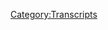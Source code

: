 {{Transcript
    | title         = [[249: Predicting 9/11]]
    | caption       = [https://knowledgefight.libsyn.com/knowledge-fight-predicting-911 Listen to this episode on Libsyn]
    | episodeNumber = [[249: Predicting 9/11|249]]
    | length        = 01:18:43
}}

{{MessageBox
    | header     = Warning: Bot Generated Content
    | text       = This transcript was automatically generated by transcription software and likely contains many mistakes and misattributions. Please check the audio for definitive quotes, attribution, and context.
    | image      = N3yvass4myg91.webp
    | imagewidth = 50px
    | id         = warning
}}

{{TranscriptBlock
    | name      = Unknown Speaker
    | timestamp = 00:00:00.000
    | text      = Andy in Kansas. You're on the air. Thanks for holding.
}}

{{TranscriptBlock
    | name      = Unknown Speaker
    | timestamp = 00:00:04.000
    | text      = Hello Alex. I'm a first time caller. I'm a huge fan. I love your work.
}}

{{TranscriptBlock
    | name      = Unknown Speaker
    | timestamp = 00:00:07.280
    | text      = I love you. Hey everybody. Welcome back to Knowledge Fight. I'm Dan. I'm Jordan.
}}

{{TranscriptBlock
    | name      = Unknown Speaker
    | timestamp = 00:00:10.320
    | text      = We're a couple dudes. Like to sit around, drink novelty beverages,
}}

{{TranscriptBlock
    | name      = Unknown Speaker
    | timestamp = 00:00:12.720
    | text      = and talk a little bit about Alex Jones. Indeed we are. Dan.
}}

{{TranscriptBlock
    | name      = Unknown Speaker
    | timestamp = 00:00:15.919
    | text      = Hey. Dan. Yeah. Did you ever get kicked out of class?
}}

{{TranscriptBlock
    | name      = Unknown Speaker
    | timestamp = 00:00:19.039
    | text      = Yeah. Oh, so many times. So many times? So many. I dropped out of high school.
}}

{{TranscriptBlock
    | name      = Unknown Speaker
    | timestamp = 00:00:22.399
    | text      = I got kicked out. I know. Well, I know you dropped out of high school.
}}

{{TranscriptBlock
    | name      = Unknown Speaker
    | timestamp = 00:00:24.320
    | text      = And not welcome back to classes just for skipping so much. Stuff like that. Yeah.
}}

{{TranscriptBlock
    | name      = Unknown Speaker
    | timestamp = 00:00:28.239
    | text      = Dropping out of high school is like getting kicked out of one big class. It's not...
}}

{{TranscriptBlock
    | name      = Unknown Speaker
    | timestamp = 00:00:32.000
    | text      = I don't know. I guess the one that I remember the most was there was a math class that I was in. I
}}

{{TranscriptBlock
    | name      = Unknown Speaker
    | timestamp = 00:00:37.679
    | text      = think junior year of high school. That was the year that I skipped most of. And I had a teacher,
}}

{{TranscriptBlock
    | name      = Unknown Speaker
    | timestamp = 00:00:43.439
    | text      = Mr. Sharp, who was a real... I mean, he's a math teacher in high school. So of course,
}}

{{TranscriptBlock
    | name      = Unknown Speaker
    | timestamp = 00:00:48.719
    | text      = he's a bit of a dork. Right.
}}

{{TranscriptBlock
    | name      = Unknown Speaker
    | timestamp = 00:00:50.960
    | text      = And he had little catch phrases that he would use about math that he was teaching.
}}

{{TranscriptBlock
    | name      = Unknown Speaker
    | timestamp = 00:00:56.640
    | text      = Okay. He'd always talk about the reality piece of this.
}}

{{TranscriptBlock
    | name      = Unknown Speaker
    | timestamp = 00:00:59.920
    | text      = Oh, boy. He'd always be like,
}}

{{TranscriptBlock
    | name      = Unknown Speaker
    | timestamp = 00:01:00.960
    | text      = when we look at the hypotenuse, you got to understand the reality piece
}}

{{TranscriptBlock
    | name      = Unknown Speaker
    | timestamp = 00:01:04.640
    | text      = is that the length is based on the other lengths.
}}

{{TranscriptBlock
    | name      = Unknown Speaker
    | timestamp = 00:01:08.159
    | text      = I don't know what the reality piece in that is supposed to signify.
}}

{{TranscriptBlock
    | name      = Unknown Speaker
    | timestamp = 00:01:11.840
    | text      = It was his way of saying like, this is what you need to focus on.
}}

{{TranscriptBlock
    | name      = Unknown Speaker
    | timestamp = 00:01:15.439
    | text      = Right. Right, right, right. I got you.
}}

{{TranscriptBlock
    | name      = Unknown Speaker
    | timestamp = 00:01:16.719
    | text      = And I think I had missed a bunch of days. He's like, you're not going to pass this class if
}}

{{TranscriptBlock
    | name      = Unknown Speaker
    | timestamp = 00:01:21.200
    | text      = you don't come to class. I was like, well, the reality piece is that I don't really care.
}}

{{TranscriptBlock
    | name      = Unknown Speaker
    | timestamp = 00:01:28.400
    | text      = Get out. Get out. So that was one of them.
}}

{{TranscriptBlock
    | name      = Unknown Speaker
    | timestamp = 00:01:33.599
    | text      = That was worth it. You know what, for a line like that, that's worth it.
}}

{{TranscriptBlock
    | name      = Unknown Speaker
    | timestamp = 00:01:37.120
    | text      = That's worth dropping out of high school.
}}

{{TranscriptBlock
    | name      = Unknown Speaker
    | timestamp = 00:01:39.359
    | text      = Every bit of that, for that to be a real line that you said in the moment, worth it.
}}

{{TranscriptBlock
    | name      = Unknown Speaker
    | timestamp = 00:01:44.319
    | text      = It felt pretty good. I think it presaged my getting into stand-up comedy a little bit.
}}

{{TranscriptBlock
    | name      = Unknown Speaker
    | timestamp = 00:01:48.079
    | text      = Something along those lines.
}}

{{TranscriptBlock
    | name      = Unknown Speaker
    | timestamp = 00:01:49.040
    | text      = Yeah. I don't know, man. My high school career was just chock full of me being overly gifted
}}

{{TranscriptBlock
    | name      = Unknown Speaker
    | timestamp = 00:01:56.159
    | text      = in many ways. Like I could pass tests super easily, write essays on stuff I didn't really
}}

{{TranscriptBlock
    | name      = Unknown Speaker
    | timestamp = 00:02:00.719
    | text      = know much about, but then like just be like just the worst student. Just not coming and just.
}}

{{TranscriptBlock
    | name      = Unknown Speaker
    | timestamp = 00:02:09.039
    | text      = What would you skip out and do?
}}

{{TranscriptBlock
    | name      = Unknown Speaker
    | timestamp = 00:02:10.319
    | text      = I mostly laid in bed. I was very depressed.
}}

{{TranscriptBlock
    | name      = Unknown Speaker
    | timestamp = 00:02:12.639
    | text      = Oh, okay. Well, then that's fine.
}}

{{TranscriptBlock
    | name      = Unknown Speaker
    | timestamp = 00:02:13.680
    | text      = Super depressed.
}}

{{TranscriptBlock
    | name      = Unknown Speaker
    | timestamp = 00:02:14.319
    | text      = Oh, no, no, no. I skipped out. I thought you were skipping out.
}}

{{TranscriptBlock
    | name      = Unknown Speaker
    | timestamp = 00:02:16.800
    | text      = I wasn't a bad ass or anything. I guess you could get that image based on the way I was
}}

{{TranscriptBlock
    | name      = Unknown Speaker
    | timestamp = 00:02:22.000
    | text      = telling that story.
}}

{{TranscriptBlock
    | name      = Unknown Speaker
    | timestamp = 00:02:22.800
    | text      = Yeah, it sounds like that. And it's like, I skip class all the time. I'm so fucking cool.
}}

{{TranscriptBlock
    | name      = Unknown Speaker
    | timestamp = 00:02:27.759
    | text      = There's mostly mental wellness, but it has the appearance of being cool or something.
}}

{{TranscriptBlock
    | name      = Unknown Speaker
    | timestamp = 00:02:33.520
    | text      = See, that was my trick, man. I would go to school and I would just sleep in class.
}}

{{TranscriptBlock
    | name      = Unknown Speaker
    | timestamp = 00:02:37.360
    | text      = There you go. That's smart.
}}

{{TranscriptBlock
    | name      = Unknown Speaker
    | timestamp = 00:02:38.240
    | text      = That was the trick.
}}

{{TranscriptBlock
    | name      = Unknown Speaker
    | timestamp = 00:02:39.439
    | text      = Dropped out of high school, did go to college. Everything's cool.
}}

{{TranscriptBlock
    | name      = Unknown Speaker
    | timestamp = 00:02:41.919
    | text      = I stayed in high school, went to college, never graduated.
}}

{{TranscriptBlock
    | name      = Unknown Speaker
    | timestamp = 00:02:44.879
    | text      = Hey, look at us. So who's the winner here?
}}

{{TranscriptBlock
    | name      = Unknown Speaker
    | timestamp = 00:02:47.520
    | text      = I don't know. Neither.
}}

{{TranscriptBlock
    | name      = Unknown Speaker
    | timestamp = 00:02:49.120
    | text      = Both?
}}

{{TranscriptBlock
    | name      = Unknown Speaker
    | timestamp = 00:02:49.680
    | text      = Anyway, despite our educational backgrounds being very different,
}}

{{TranscriptBlock
    | name      = Unknown Speaker
    | timestamp = 00:02:53.840
    | text      = there's a podcast where I know a lot about Alex Jones.
}}

{{TranscriptBlock
    | name      = Unknown Speaker
    | timestamp = 00:02:55.759
    | text      = And I only know what you tell me about Alex Jones.
}}

{{TranscriptBlock
    | name      = Unknown Speaker
    | timestamp = 00:02:57.120
    | text      = That is correct. And today we have an interesting episode to go over,
}}

{{TranscriptBlock
    | name      = Unknown Speaker
    | timestamp = 00:02:59.759
    | text      = something a little bit different that I got inspired to do.
}}

{{TranscriptBlock
    | name      = Unknown Speaker
    | timestamp = 00:03:03.439
    | text      = We'll get into why exactly as we go along. But first, something else that inspires me.
}}

{{TranscriptBlock
    | name      = Unknown Speaker
    | timestamp = 00:03:08.240
    | text      = You're not far off.
}}

{{TranscriptBlock
    | name      = Unknown Speaker
    | timestamp = 00:03:11.759
    | text      = It's pretty close.
}}

{{TranscriptBlock
    | name      = Unknown Speaker
    | timestamp = 00:03:12.479
    | text      = Okay. But the thing else that inspires me is our listeners and our donors.
}}

{{TranscriptBlock
    | name      = Unknown Speaker
    | timestamp = 00:03:16.240
    | text      = And I'd like to give a shout out to a couple of new people who have signed up to support the show.
}}

{{TranscriptBlock
    | name      = Unknown Speaker
    | timestamp = 00:03:19.680
    | text      = First of all, Rosie, thank you so much. You are now a policy wonk.
}}

{{TranscriptBlock
    | name      = Unknown Speaker
    | timestamp = 00:03:23.520
    | text      = I'm a policy wonk.
}}

{{TranscriptBlock
    | name      = Unknown Speaker
    | timestamp = 00:03:24.719
    | text      = Thank you, Rosie.
}}

{{TranscriptBlock
    | name      = Unknown Speaker
    | timestamp = 00:03:25.360
    | text      = Thank you very much for taking time out of your very, very busy riveting schedule.
}}

{{TranscriptBlock
    | name      = Unknown Speaker
    | timestamp = 00:03:29.520
    | text      = You mean the schedule is riveting.
}}

{{TranscriptBlock
    | name      = Unknown Speaker
    | timestamp = 00:03:31.759
    | text      = It is exciting.
}}

{{TranscriptBlock
    | name      = Unknown Speaker
    | timestamp = 00:03:34.240
    | text      = Impossible to tear your attention away.
}}

{{TranscriptBlock
    | name      = Unknown Speaker
    | timestamp = 00:03:36.080
    | text      = Indeed. Next, Alexander, thank you so much. You are now a policy wonk.
}}

{{TranscriptBlock
    | name      = Unknown Speaker
    | timestamp = 00:03:40.560
    | text      = I'm a policy wonk.
}}

{{TranscriptBlock
    | name      = Unknown Speaker
    | timestamp = 00:03:41.599
    | text      = Thank you, Alexander.
}}

{{TranscriptBlock
    | name      = Unknown Speaker
    | timestamp = 00:03:43.439
    | text      = Next, Mark. Thank you. You are now a policy wonk.
}}

{{TranscriptBlock
    | name      = Unknown Speaker
    | timestamp = 00:03:46.800
    | text      = I'm a policy wonk.
}}

{{TranscriptBlock
    | name      = Unknown Speaker
    | timestamp = 00:03:47.840
    | text      = Thank you, Mark.
}}

{{TranscriptBlock
    | name      = Unknown Speaker
    | timestamp = 00:03:48.319
    | text      = Thanks, Mark.
}}

{{TranscriptBlock
    | name      = Unknown Speaker
    | timestamp = 00:03:49.520
    | text      = John B. You're going to make a sloop John B joke?
}}

{{TranscriptBlock
    | name      = Unknown Speaker
    | timestamp = 00:03:52.479
    | text      = Nope.
}}

{{TranscriptBlock
    | name      = Unknown Speaker
    | timestamp = 00:03:52.800
    | text      = You're about to, aren't you?
}}

{{TranscriptBlock
    | name      = Unknown Speaker
    | timestamp = 00:03:53.759
    | text      = I was not.
}}

{{TranscriptBlock
    | name      = Unknown Speaker
    | timestamp = 00:03:54.319
    | text      = You're close.
}}

{{TranscriptBlock
    | name      = Unknown Speaker
    | timestamp = 00:03:54.879
    | text      = I genuinely was not.
}}

{{TranscriptBlock
    | name      = Unknown Speaker
    | timestamp = 00:03:55.919
    | text      = John B. Thank you so much. You are now a policy wonk.
}}

{{TranscriptBlock
    | name      = Unknown Speaker
    | timestamp = 00:03:58.639
    | text      = I'm a policy wonk.
}}

{{TranscriptBlock
    | name      = Unknown Speaker
    | timestamp = 00:03:59.680
    | text      = Thank you very much, John B. Sloop. Sloop.
}}

{{TranscriptBlock
    | name      = Unknown Speaker
    | timestamp = 00:04:04.400
    | text      = Colin, thank you so much. You are now a policy wonk.
}}

{{TranscriptBlock
    | name      = Unknown Speaker
    | timestamp = 00:04:07.199
    | text      = I'm a policy wonk.
}}

{{TranscriptBlock
    | name      = Unknown Speaker
    | timestamp = 00:04:08.400
    | text      = And finally today, Jordan, we have to make right something that once went wrong.
}}

{{TranscriptBlock
    | name      = Unknown Speaker
    | timestamp = 00:04:12.960
    | text      = We have to right a wrong?
}}

{{TranscriptBlock
    | name      = Unknown Speaker
    | timestamp = 00:04:14.319
    | text      = We do. Yes. The way that I get these emails, sometimes things are like end up in the wrong
}}

{{TranscriptBlock
    | name      = Unknown Speaker
    | timestamp = 00:04:20.879
    | text      = folder. Like sometimes the people, the emails that people have donated to the show, it ends
}}

{{TranscriptBlock
    | name      = Unknown Speaker
    | timestamp = 00:04:26.639
    | text      = up in my like promotions tab in my Gmail. And so sometimes things, but then also another
}}

{{TranscriptBlock
    | name      = Unknown Speaker
    | timestamp = 00:04:32.399
    | text      = thing that happens is that if someone has an account that maybe someone else's name
}}

{{TranscriptBlock
    | name      = Unknown Speaker
    | timestamp = 00:04:36.480
    | text      = is on, that other person will get the shout out.
}}

{{TranscriptBlock
    | name      = Unknown Speaker
    | timestamp = 00:04:39.360
    | text      = Ooh.
}}

{{TranscriptBlock
    | name      = Unknown Speaker
    | timestamp = 00:04:39.920
    | text      = And we made a mistake in the past.
}}

{{TranscriptBlock
    | name      = Unknown Speaker
    | timestamp = 00:04:42.879
    | text      = Oh shit.
}}

{{TranscriptBlock
    | name      = Unknown Speaker
    | timestamp = 00:04:43.439
    | text      = Uh, and we need to correct that wrong. So Emma, thank you. You're a policy wonk, but
}}

{{TranscriptBlock
    | name      = Unknown Speaker
    | timestamp = 00:04:48.319
    | text      = in honor of our mistake, we are going to make you an honorary technocrat.
}}

{{TranscriptBlock
    | name      = Unknown Speaker
    | timestamp = 00:04:52.560
    | text      = I'm a policy wonk.
}}

{{TranscriptBlock
    | name      = Unknown Speaker
    | timestamp = 00:04:53.680
    | text      = Four stars. Go home to your mother and tell her you're brilliant.
}}

{{TranscriptBlock
    | name      = Unknown Speaker
    | timestamp = 00:04:56.480
    | text      = Someone, someone sodomite sent me a bucket of poop.
}}

{{TranscriptBlock
    | name      = Unknown Speaker
    | timestamp = 00:04:59.120
    | text      = Daddy shark.
}}

{{TranscriptBlock
    | name      = Unknown Speaker
    | timestamp = 00:05:01.600
    | text      = Jar Jar Binks has a Caribbean black accent.
}}

{{TranscriptBlock
    | name      = Unknown Speaker
    | timestamp = 00:05:05.839
    | text      = He's a loser. Little, little kitty baby. I don't want to hate black people. I renounce
}}

{{TranscriptBlock
    | name      = Unknown Speaker
    | timestamp = 00:05:11.279
    | text      = Jesus Christ.
}}

{{TranscriptBlock
    | name      = Unknown Speaker
    | timestamp = 00:05:12.399
    | text      = Thank you so much, Emma.
}}

{{TranscriptBlock
    | name      = Unknown Speaker
    | timestamp = 00:05:13.360
    | text      = Thank you very much.
}}

{{TranscriptBlock
    | name      = Unknown Speaker
    | timestamp = 00:05:14.000
    | text      = Sorry. Mia Colpa.
}}

{{TranscriptBlock
    | name      = Unknown Speaker
    | timestamp = 00:05:15.279
    | text      = What? I don't understand. I don't remember.
}}

{{TranscriptBlock
    | name      = Unknown Speaker
    | timestamp = 00:05:17.680
    | text      = I believe it's wrong. Emma.
}}

{{TranscriptBlock
    | name      = Unknown Speaker
    | timestamp = 00:05:19.759
    | text      = No, her husband's name was on the account. As I understand it.
}}

{{TranscriptBlock
    | name      = Unknown Speaker
    | timestamp = 00:05:23.360
    | text      = What is this? The 18th century where the man is the one who controls the patriarchal bullshit.
}}

{{TranscriptBlock
    | name      = Unknown Speaker
    | timestamp = 00:05:29.120
    | text      = Yeah, but we're trying our best to make things right.
}}

{{TranscriptBlock
    | name      = Unknown Speaker
    | timestamp = 00:05:31.120
    | text      = Absolutely.
}}

{{TranscriptBlock
    | name      = Unknown Speaker
    | timestamp = 00:05:31.759
    | text      = Anyway, if you'd like to support the show and what we do, you can go to our website,
}}

{{TranscriptBlock
    | name      = Unknown Speaker
    | timestamp = 00:05:34.879
    | text      = knowledgefight.com. Click that button to support the show. We would appreciate it.
}}

{{TranscriptBlock
    | name      = Unknown Speaker
    | timestamp = 00:05:38.000
    | text      = Make sure you get your husband's permission first.
}}

{{TranscriptBlock
    | name      = Unknown Speaker
    | timestamp = 00:05:39.920
    | text      = Hey, hey now. So, Jordan, today, the reason I went down a little bit of a different road
}}

{{TranscriptBlock
    | name      = Unknown Speaker
    | timestamp = 00:05:47.680
    | text      = here with this is that on our last episode, Alex was really going hard about this idea
}}

{{TranscriptBlock
    | name      = Unknown Speaker
    | timestamp = 00:05:53.519
    | text      = of these hacked documents that prove 9-11. We discussed how it's clearly a cyber extortion
}}

{{TranscriptBlock
    | name      = Unknown Speaker
    | timestamp = 00:06:00.079
    | text      = racket and that Alex is way off base on this. It's definitely not something he should be
}}

{{TranscriptBlock
    | name      = Unknown Speaker
    | timestamp = 00:06:05.920
    | text      = supporting even if he supports the hypothetical content of those emails and insurance documents
}}

{{TranscriptBlock
    | name      = Unknown Speaker
    | timestamp = 00:06:12.800
    | text      = and stuff like that. So I started to think about 9-11 and Alex Jones' ownership of the space
}}

{{TranscriptBlock
    | name      = Unknown Speaker
    | timestamp = 00:06:19.040
    | text      = because that was another thing on that last episode, a lot of the ideas of him trying
}}

{{TranscriptBlock
    | name      = Unknown Speaker
    | timestamp = 00:06:22.720
    | text      = to reclaim QAnon. And so I was ruminating on that and I realized that we've talked about how he
}}

{{TranscriptBlock
    | name      = Unknown Speaker
    | timestamp = 00:06:29.519
    | text      = produced loose change, final cut, and what have you. And he's been on the forefront of 9-11
}}

{{TranscriptBlock
    | name      = Unknown Speaker
    | timestamp = 00:06:34.560
    | text      = conspiracy theory since the event, quite frankly, but day one. And so what I wanted to do is I
}}

{{TranscriptBlock
    | name      = Unknown Speaker
    | timestamp = 00:06:42.879
    | text      = wanted to talk about how he claims that he predicted 9-11. And I want to go into that
}}

{{TranscriptBlock
    | name      = Unknown Speaker
    | timestamp = 00:06:49.279
    | text      = a little bit and try and assess exactly if we want to give him credit for that.
}}

{{TranscriptBlock
    | name      = Unknown Speaker
    | timestamp = 00:06:54.720
    | text      = It's sort of up in the air a little bit. Oh, oh, do you mean are we going to give him credit
}}

{{TranscriptBlock
    | name      = Unknown Speaker
    | timestamp = 00:07:00.000
    | text      = for having actually applied analysis that functioned the way it was supposed to? I'm not
}}

{{TranscriptBlock
    | name      = Unknown Speaker
    | timestamp = 00:07:05.920
    | text      = sure even if that's how I would phrase it. I'm going to say that we've just taken as read the
}}

{{TranscriptBlock
    | name      = Unknown Speaker
    | timestamp = 00:07:10.639
    | text      = idea that he predicted 9-11 because he says he did. Right. So today we're going to start on July
}}

{{TranscriptBlock
    | name      = Unknown Speaker
    | timestamp = 00:07:17.600
    | text      = 25th, 2001, when Alex got on air and did what he says is him predicting 9-11. Oh, that was the date
}}

{{TranscriptBlock
    | name      = Unknown Speaker
    | timestamp = 00:07:25.120
    | text      = that he said that he's predicted. Okay. July 25th, 2001, here is from Alex Jones's mouth.
}}

{{TranscriptBlock
    | name      = Unknown Speaker
    | timestamp = 00:07:33.279
    | text      = Hello, ladies and gentlemen, I'm so glad that you could join us today for this Wednesday, July 25th,
}}

{{TranscriptBlock
    | name      = Unknown Speaker
    | timestamp = 00:07:41.920
    | text      = 2001 broadcast. Tyranny is enveloping the globe and the United States is a shining jewel the
}}

{{TranscriptBlock
    | name      = Unknown Speaker
    | timestamp = 00:07:49.279
    | text      = globalists want to bring down and they will use terrorism as the pretext to get it done. So that's
}}

{{TranscriptBlock
    | name      = Unknown Speaker
    | timestamp = 00:07:53.680
    | text      = coming up in the second half of the show. Very important information. I'm going to put the call
}}

{{TranscriptBlock
    | name      = Unknown Speaker
    | timestamp = 00:07:59.360
    | text      = out that you call the White House and tell them, look, we've seen the news stories that you've
}}

{{TranscriptBlock
    | name      = Unknown Speaker
    | timestamp = 00:08:04.639
    | text      = wanted to blow things up, that you have blown things up and that you're saying that 4 million
}}

{{TranscriptBlock
    | name      = Unknown Speaker
    | timestamp = 00:08:09.120
    | text      = of us are going to die and we need martial law and the Associated Press and one of your little
}}

{{TranscriptBlock
    | name      = Unknown Speaker
    | timestamp = 00:08:15.040
    | text      = drills you had and that we're aware of who the terrorists are if you pull this. This can stop
}}

{{TranscriptBlock
    | name      = Unknown Speaker
    | timestamp = 00:08:21.759
    | text      = this Hitlerian Reichstag event. I want to put the toll-free number up for Congress and I won't want
}}

{{TranscriptBlock
    | name      = Unknown Speaker
    | timestamp = 00:08:29.120
    | text      = you to believe Alex Jones. I want you to go get these news stories off my website. I want you to
}}

{{TranscriptBlock
    | name      = Unknown Speaker
    | timestamp = 00:08:33.840
    | text      = call these major newspapers. I want you to find out these statements were true by the White House
}}

{{TranscriptBlock
    | name      = Unknown Speaker
    | timestamp = 00:08:38.960
    | text      = about preparing for martial law and I want you to let them know that if there is any terrorism,
}}

{{TranscriptBlock
    | name      = Unknown Speaker
    | timestamp = 00:08:45.519
    | text      = we know who to blame. The point is, if any terrorism comes, it's from this government
}}

{{TranscriptBlock
    | name      = Unknown Speaker
    | timestamp = 00:08:52.000
    | text      = and if there was an outside threat like a bin Laden who was a known CIA asset in the 80s
}}

{{TranscriptBlock
    | name      = Unknown Speaker
    | timestamp = 00:08:56.320
    | text      = running the Mujahideen war and whose family builds all the military bases over in Saudi Arabia right
}}

{{TranscriptBlock
    | name      = Unknown Speaker
    | timestamp = 00:09:01.279
    | text      = now and sits on the board of Iridium satellite, he's the boogeyman they need in this Orwellian
}}

{{TranscriptBlock
    | name      = Unknown Speaker
    | timestamp = 00:09:06.799
    | text      = phony system. I want the White House numbers up there now. A big part of this solution after you
}}

{{TranscriptBlock
    | name      = Unknown Speaker
    | timestamp = 00:09:13.840
    | text      = research all the government terrorism and check out what I'm saying is true, call the White House
}}

{{TranscriptBlock
    | name      = Unknown Speaker
    | timestamp = 00:09:18.960
    | text      = and tell them we know the government's planning terrorism. We know Oklahoma City and World Trade
}}

{{TranscriptBlock
    | name      = Unknown Speaker
    | timestamp = 00:09:23.279
    | text      = Center was terrorism. We know the Joint Chiefs of Staff wanted to blow up airliners, Baltimore Sun.
}}

{{TranscriptBlock
    | name      = Unknown Speaker
    | timestamp = 00:09:28.159
    | text      = If you do it, we're going to blame you because we know who's up to it or if you let some terrorist
}}

{{TranscriptBlock
    | name      = Unknown Speaker
    | timestamp = 00:09:32.799
    | text      = group do it like the World Trade Center, we know who to blame and you could save the planet.
}}

{{TranscriptBlock
    | name      = Unknown Speaker
    | timestamp = 00:09:38.320
    | text      = So that's most of the substance of him predicting 9-11 on June 25th, I'm sorry, July 25th, 2001.
}}

{{TranscriptBlock
    | name      = Unknown Speaker
    | timestamp = 00:09:47.360
    | text      = So we have some pieces in there. He does bring up Osama bin Laden.
}}

{{TranscriptBlock
    | name      = Unknown Speaker
    | timestamp = 00:09:50.879
    | text      = Indeed.
}}

{{TranscriptBlock
    | name      = Unknown Speaker
    | timestamp = 00:09:51.440
    | text      = He does bring up the World Trade Center.
}}

{{TranscriptBlock
    | name      = Unknown Speaker
    | timestamp = 00:09:53.120
    | text      = Of course.
}}

{{TranscriptBlock
    | name      = Unknown Speaker
    | timestamp = 00:09:53.440
    | text      = But you can tell clearly from context that he's talking about the 93 attack.
}}

{{TranscriptBlock
    | name      = Unknown Speaker
    | timestamp = 00:09:58.000
    | text      = Yeah.
}}

{{TranscriptBlock
    | name      = Unknown Speaker
    | timestamp = 00:09:58.320
    | text      = He's talking about that as an example of something that he thinks is fake. And also you can tell,
}}

{{TranscriptBlock
    | name      = Unknown Speaker
    | timestamp = 00:10:04.159
    | text      = like when he's talking about blowing up airplanes, he's not talking about that in a predictive
}}

{{TranscriptBlock
    | name      = Unknown Speaker
    | timestamp = 00:10:08.480
    | text      = capacity. He's talking about a past event.
}}

{{TranscriptBlock
    | name      = Unknown Speaker
    | timestamp = 00:10:10.559
    | text      = Yeah. He's talking about the Joint Chiefs of Staff wanting to blow up airplanes, not
}}

{{TranscriptBlock
    | name      = Unknown Speaker
    | timestamp = 00:10:15.039
    | text      = a future, the Joint Chiefs of Staff. They're still, they still, well, in his defense,
}}

{{TranscriptBlock
    | name      = Unknown Speaker
    | timestamp = 00:10:20.559
    | text      = they may never have stopped wanting to blow up.
}}

{{TranscriptBlock
    | name      = Unknown Speaker
    | timestamp = 00:10:23.440
    | text      = Right. Right.
}}

{{TranscriptBlock
    | name      = Unknown Speaker
    | timestamp = 00:10:24.080
    | text      = So there is that.
}}

{{TranscriptBlock
    | name      = Unknown Speaker
    | timestamp = 00:10:25.039
    | text      = Right.
}}

{{TranscriptBlock
    | name      = Unknown Speaker
    | timestamp = 00:10:25.360
    | text      = He doesn't say there was an end date on when they wanted to blow up.
}}

{{TranscriptBlock
    | name      = Unknown Speaker
    | timestamp = 00:10:28.720
    | text      = I'm not, I'm not going to take too much away from him because there are a lot of specifics
}}

{{TranscriptBlock
    | name      = Unknown Speaker
    | timestamp = 00:10:33.600
    | text      = in there, certainly.
}}

{{TranscriptBlock
    | name      = Unknown Speaker
    | timestamp = 00:10:34.799
    | text      = Surprisingly.
}}

{{TranscriptBlock
    | name      = Unknown Speaker
    | timestamp = 00:10:35.519
    | text      = There's, well, I mean, it's not specifics in terms of him saying this is going to happen.
}}

{{TranscriptBlock
    | name      = Unknown Speaker
    | timestamp = 00:10:39.519
    | text      = This is gonna, who's gonna do it. This is where it's gonna be or anything like that.
}}

{{TranscriptBlock
    | name      = Unknown Speaker
    | timestamp = 00:10:42.879
    | text      = But it's more, it's more substance than you generally would expect from Alex Jones.
}}

{{TranscriptBlock
    | name      = Unknown Speaker
    | timestamp = 00:10:47.600
    | text      = You're missing it. You didn't get it. It's numerology. Every word that he used either
}}

{{TranscriptBlock
    | name      = Unknown Speaker
    | timestamp = 00:10:52.559
    | text      = has nine letters or 11 letters.
}}

{{TranscriptBlock
    | name      = Unknown Speaker
    | timestamp = 00:10:55.279
    | text      = That's interesting.
}}

{{TranscriptBlock
    | name      = Unknown Speaker
    | timestamp = 00:10:55.759
    | text      = It's all in there.
}}

{{TranscriptBlock
    | name      = Unknown Speaker
    | timestamp = 00:10:56.799
    | text      = It's supreme mathematics.
}}

{{TranscriptBlock
    | name      = Unknown Speaker
    | timestamp = 00:10:58.320
    | text      = Yeah. It's incredible.
}}

{{TranscriptBlock
    | name      = Unknown Speaker
    | timestamp = 00:10:59.600
    | text      = It is interesting that that is not the case. But it's, it is interesting to me that there's,
}}

{{TranscriptBlock
    | name      = Unknown Speaker
    | timestamp = 00:11:05.279
    | text      = you know, it sounds a lot just like any Alex show, quite frankly.
}}

{{TranscriptBlock
    | name      = Unknown Speaker
    | timestamp = 00:11:10.240
    | text      = Yeah.
}}

{{TranscriptBlock
    | name      = Unknown Speaker
    | timestamp = 00:11:10.480
    | text      = And it just so happens to have been a bit before 9-11. That's kind of the feel I get
}}

{{TranscriptBlock
    | name      = Unknown Speaker
    | timestamp = 00:11:15.519
    | text      = in terms of like screaming about how the government's preparing to stage terror attacks
}}

{{TranscriptBlock
    | name      = Unknown Speaker
    | timestamp = 00:11:19.279
    | text      = and stuff like that. It's like, you could choose almost any day of the week. Alex is
}}

{{TranscriptBlock
    | name      = Unknown Speaker
    | timestamp = 00:11:22.879
    | text      = going to have said something similar to that.
}}

{{TranscriptBlock
    | name      = Unknown Speaker
    | timestamp = 00:11:24.480
    | text      = If he, if he, no, but here's the thing. If he had done this exact same episode in 2003,
}}

{{TranscriptBlock
    | name      = Unknown Speaker
    | timestamp = 00:11:29.840
    | text      = it still would have made the exact same amount of sense.
}}

{{TranscriptBlock
    | name      = Unknown Speaker
    | timestamp = 00:11:32.080
    | text      = He did do this episode in 2003. I'm certain that he did.
}}

{{TranscriptBlock
    | name      = Unknown Speaker
    | timestamp = 00:11:35.120
    | text      = That's right. Yeah. Cause of course he's going to say that Osama is going to attack again.
}}

{{TranscriptBlock
    | name      = Unknown Speaker
    | timestamp = 00:11:40.240
    | text      = He doesn't even crystal clearly say that.
}}

{{TranscriptBlock
    | name      = Unknown Speaker
    | timestamp = 00:11:42.720
    | text      = He doesn't.
}}

{{TranscriptBlock
    | name      = Unknown Speaker
    | timestamp = 00:11:43.279
    | text      = He's saying that Osama bin Laden is a boogeyman of some, of some sort.
}}

{{TranscriptBlock
    | name      = Unknown Speaker
    | timestamp = 00:11:47.279
    | text      = Which is only stronger after he commits the second attack on the world trade.
}}

{{TranscriptBlock
    | name      = Unknown Speaker
    | timestamp = 00:11:51.360
    | text      = Second.
}}

{{TranscriptBlock
    | name      = Unknown Speaker
    | timestamp = 00:11:52.320
    | text      = Yes.
}}

{{TranscriptBlock
    | name      = Unknown Speaker
    | timestamp = 00:11:52.639
    | text      = That is also important to consider.
}}

{{TranscriptBlock
    | name      = Unknown Speaker
    | timestamp = 00:11:53.919
    | text      = Yeah.
}}

{{TranscriptBlock
    | name      = Unknown Speaker
    | timestamp = 00:11:54.399
    | text      = So he also is comparing the idea of some terrorist attack that's to come as a Hitlerian Reichtag
}}

{{TranscriptBlock
    | name      = Unknown Speaker
    | timestamp = 00:12:01.200
    | text      = fire, which is an important thing to keep in mind as we go along. So here, here's the
}}

{{TranscriptBlock
    | name      = Unknown Speaker
    | timestamp = 00:12:06.720
    | text      = interesting thing. There's another guy in the conspiracy world, a gentleman by the name
}}

{{TranscriptBlock
    | name      = Unknown Speaker
    | timestamp = 00:12:12.960
    | text      = of Bill Cooper. I don't know if you've ever heard of Bill Cooper.
}}

{{TranscriptBlock
    | name      = Unknown Speaker
    | timestamp = 00:12:15.600
    | text      = I do not know anything about Bill Cooper.
}}

{{TranscriptBlock
    | name      = Unknown Speaker
    | timestamp = 00:12:17.360
    | text      = Well, let me tell you a little bit.
}}

{{TranscriptBlock
    | name      = Unknown Speaker
    | timestamp = 00:12:18.720
    | text      = I know a little bit about Derek Bill Cooper.
}}

{{TranscriptBlock
    | name      = Unknown Speaker
    | timestamp = 00:12:21.600
    | text      = Who's that?
}}

{{TranscriptBlock
    | name      = Unknown Speaker
    | timestamp = 00:12:22.639
    | text      = DB Cooper.
}}

{{TranscriptBlock
    | name      = Unknown Speaker
    | timestamp = 00:12:23.360
    | text      = Oh, William Cooper, Bill Cooper. Also first name Milton, but it goes by Bill William.
}}

{{TranscriptBlock
    | name      = Unknown Speaker
    | timestamp = 00:12:29.279
    | text      = He was a good change.
}}

{{TranscriptBlock
    | name      = Unknown Speaker
    | timestamp = 00:12:30.480
    | text      = Good change.
}}

{{TranscriptBlock
    | name      = Unknown Speaker
    | timestamp = 00:12:31.279
    | text      = Certainly.
}}

{{TranscriptBlock
    | name      = Unknown Speaker
    | timestamp = 00:12:32.559
    | text      = He was a pioneer of the paranoid militia broadcasting world and is absolutely an early
}}

{{TranscriptBlock
    | name      = Unknown Speaker
    | timestamp = 00:12:37.600
    | text      = hero of Alex Jones's. There's literally no way around that from January, 1993 to the
}}

{{TranscriptBlock
    | name      = Unknown Speaker
    | timestamp = 00:12:42.960
    | text      = time of his death in November, 2001, Bill Cooper distributed his own radio show hour
}}

{{TranscriptBlock
    | name      = Unknown Speaker
    | timestamp = 00:12:48.559
    | text      = of the time as a daily show, then later on a weekly basis. He covered it all. He dabbled
}}

{{TranscriptBlock
    | name      = Unknown Speaker
    | timestamp = 00:12:54.080
    | text      = in UFOs and mystery religions, but more importantly to the world we look at, he was also deeply
}}

{{TranscriptBlock
    | name      = Unknown Speaker
    | timestamp = 00:12:59.360
    | text      = interested in the idea of a one world government being formed. He was a staunch defender of
}}

{{TranscriptBlock
    | name      = Unknown Speaker
    | timestamp = 00:13:03.919
    | text      = Randy Weaver, the central figure at Ruby Ridge, and did frequent episodes about how Oklahoma
}}

{{TranscriptBlock
    | name      = Unknown Speaker
    | timestamp = 00:13:08.559
    | text      = City and Waco didn't go down the way the government said they did. He covered the
}}

{{TranscriptBlock
    | name      = Unknown Speaker
    | timestamp = 00:13:12.399
    | text      = difference between gold and silver as hard money versus the idea of soft currency and
}}

{{TranscriptBlock
    | name      = Unknown Speaker
    | timestamp = 00:13:17.039
    | text      = paper money. On a March 11th, 1993 show, he did an episode about the intentional devaluation
}}

{{TranscriptBlock
    | name      = Unknown Speaker
    | timestamp = 00:13:24.240
    | text      = of the dollar. He covered the Federal Reserve and how income taxes aren't real. He railed
}}

{{TranscriptBlock
    | name      = Unknown Speaker
    | timestamp = 00:13:28.720
    | text      = on socialists and spread suspicion about the Council on Foreign Relations and Trilateral
}}

{{TranscriptBlock
    | name      = Unknown Speaker
    | timestamp = 00:13:33.360
    | text      = Commission as far back as 1993 when Alex was 19 years old and still years away from ever
}}

{{TranscriptBlock
    | name      = Unknown Speaker
    | timestamp = 00:13:39.519
    | text      = being on the radio. On a February 18th, 1994 episode, Bill Cooper interviewed Sheriff Richard
}}

{{TranscriptBlock
    | name      = Unknown Speaker
    | timestamp = 00:13:46.879
    | text      = Mack, a central figure of the constitutional sheriff movement and someone who would go
}}

{{TranscriptBlock
    | name      = Unknown Speaker
    | timestamp = 00:13:50.559
    | text      = on to be a frequent guest on Alex's show in the future. There are a lot of overlaps between
}}

{{TranscriptBlock
    | name      = Unknown Speaker
    | timestamp = 00:13:55.440
    | text      = guests too, including Aaron Zelman, the president of Jews for the Preservation of Firearms,
}}

{{TranscriptBlock
    | name      = Unknown Speaker
    | timestamp = 00:14:00.879
    | text      = someone who was an early sponsor of Alex Jones' show.
}}

{{TranscriptBlock
    | name      = Unknown Speaker
    | timestamp = 00:14:03.360
    | text      = Right. That's a mouthful. They should shorten that.
}}

{{TranscriptBlock
    | name      = Unknown Speaker
    | timestamp = 00:14:06.080
    | text      = I mean, it really gets to the point. I mean, they're Jewish and they want to preserve the
}}

{{TranscriptBlock
    | name      = Unknown Speaker
    | timestamp = 00:14:10.399
    | text      = right to have guns. Right. How about Jews keep guns? It's like
}}

{{TranscriptBlock
    | name      = Unknown Speaker
    | timestamp = 00:14:14.159
    | text      = cars for kids. I don't know.
}}

{{TranscriptBlock
    | name      = Unknown Speaker
    | timestamp = 00:14:15.679
    | text      = It's got a better ring to it. It might be too tight.
}}

{{TranscriptBlock
    | name      = Unknown Speaker
    | timestamp = 00:14:18.879
    | text      = So all this is to say that if you look spiritually at the stuff that Bill was putting out into
}}

{{TranscriptBlock
    | name      = Unknown Speaker
    | timestamp = 00:14:24.000
    | text      = the world, there's no way to think that Alex wasn't a big fan of his and probably was deeply
}}

{{TranscriptBlock
    | name      = Unknown Speaker
    | timestamp = 00:14:29.679
    | text      = inspired by him. Was he a nationally syndicated guy or was
}}

{{TranscriptBlock
    | name      = Unknown Speaker
    | timestamp = 00:14:32.399
    | text      = he around the southern market? He was a guy who had like a shortwave show,
}}

{{TranscriptBlock
    | name      = Unknown Speaker
    | timestamp = 00:14:37.120
    | text      = but it was it would go around, you know, it made the rounds. It was big. It wasn't just
}}

{{TranscriptBlock
    | name      = Unknown Speaker
    | timestamp = 00:14:41.279
    | text      = some sort of local thing. That's just what I wanted to be.
}}

{{TranscriptBlock
    | name      = Unknown Speaker
    | timestamp = 00:14:43.919
    | text      = No, no, no, no. He was a very big deal. And he wrote a book called Behold a Pale Horse
}}

{{TranscriptBlock
    | name      = Unknown Speaker
    | timestamp = 00:14:48.320
    | text      = that I don't know if this is true, but he he says it, that it's the number one most
}}

{{TranscriptBlock
    | name      = Unknown Speaker
    | timestamp = 00:14:54.559
    | text      = underground distributed book in the world in all of history because he has no marketing
}}

{{TranscriptBlock
    | name      = Unknown Speaker
    | timestamp = 00:15:00.399
    | text      = numbers on. There's no marketing, nothing really behind him or anything.
}}

{{TranscriptBlock
    | name      = Unknown Speaker
    | timestamp = 00:15:05.759
    | text      = It's a it's a very, very popular book in these worlds.
}}

{{TranscriptBlock
    | name      = Unknown Speaker
    | timestamp = 00:15:10.000
    | text      = OK, so who's who's doing that census? Who's doing it? What is it? The New York Times
}}

{{TranscriptBlock
    | name      = Unknown Speaker
    | timestamp = 00:15:15.200
    | text      = number one ranked unregistered bestseller? Sure. They don't do one of those. Sure.
}}

{{TranscriptBlock
    | name      = Unknown Speaker
    | timestamp = 00:15:19.679
    | text      = Why not? What is it? A fucking e-book sales? No, it's the 90s.
}}

{{TranscriptBlock
    | name      = Unknown Speaker
    | timestamp = 00:15:25.519
    | text      = I don't know. I don't know how you quantify it, but it is a very huge book. And here's
}}

{{TranscriptBlock
    | name      = Unknown Speaker
    | timestamp = 00:15:29.360
    | text      = the part where I should probably just come clean on a little bit of something.
}}

{{TranscriptBlock
    | name      = Unknown Speaker
    | timestamp = 00:15:32.799
    | text      = And that is, I don't know a ton about Bill Cooper. Does anybody?
}}

{{TranscriptBlock
    | name      = Unknown Speaker
    | timestamp = 00:15:36.240
    | text      = Yeah, I am going to learn a lot more of him in the future. But as at press time, I don't
}}

{{TranscriptBlock
    | name      = Unknown Speaker
    | timestamp = 00:15:42.320
    | text      = fucking know a whole lot about him. I know some of his beliefs. I know a lot of it matches
}}

{{TranscriptBlock
    | name      = Unknown Speaker
    | timestamp = 00:15:47.360
    | text      = up with Alex. And then there's a lot of stuff that Alex poo poos and tries to be like, no,
}}

{{TranscriptBlock
    | name      = Unknown Speaker
    | timestamp = 00:15:52.159
    | text      = absolutely not like the UFO stuff. Yeah. Alex isn't into that. But even though secretly
}}

{{TranscriptBlock
    | name      = Unknown Speaker
    | timestamp = 00:15:57.279
    | text      = he's super into that. But Bill was into that. Now, granted, it seems over the course of
}}

{{TranscriptBlock
    | name      = Unknown Speaker
    | timestamp = 00:16:01.440
    | text      = his career that he pivoted more towards the militia and Patriot type stuff as time went
}}

{{TranscriptBlock
    | name      = Unknown Speaker
    | timestamp = 00:16:07.200
    | text      = on at the expense of his interest in UFOs. All right. Question. Quick question.
}}

{{TranscriptBlock
    | name      = Unknown Speaker
    | timestamp = 00:16:12.639
    | text      = But also, Alex is a huge fan of like Coast to Coast and George Norie and stuff like that.
}}

{{TranscriptBlock
    | name      = Unknown Speaker
    | timestamp = 00:16:17.120
    | text      = And they talk about ghosts and aliens all day long. Of course. So it can't be a turn
}}

{{TranscriptBlock
    | name      = Unknown Speaker
    | timestamp = 00:16:20.720
    | text      = off for him. Anyway, that's my point is like, I'm sure I'm positive Alex loved his show.
}}

{{TranscriptBlock
    | name      = Unknown Speaker
    | timestamp = 00:16:26.240
    | text      = When did Alex. So this dude died in 2001. November 2001. He got killed by. He died in
}}

{{TranscriptBlock
    | name      = Unknown Speaker
    | timestamp = 00:16:33.679
    | text      = November 2001 and he was killed by the police. Well, to be fair, he shot to a cop in the
}}

{{TranscriptBlock
    | name      = Unknown Speaker
    | timestamp = 00:16:37.919
    | text      = head twice and then got killed by the police because he'd been living on the land because
}}

{{TranscriptBlock
    | name      = Unknown Speaker
    | timestamp = 00:16:41.600
    | text      = he refused to pay his taxes and was charged with bank fraud. And the police were like,
}}

{{TranscriptBlock
    | name      = Unknown Speaker
    | timestamp = 00:16:46.720
    | text      = we're not going to fucking fulfill that warrant because we're afraid of an armed standoff.
}}

{{TranscriptBlock
    | name      = Unknown Speaker
    | timestamp = 00:16:50.480
    | text      = Right. So the police, they decided to try and lure him out of his house with a loud
}}

{{TranscriptBlock
    | name      = Unknown Speaker
    | timestamp = 00:16:55.759
    | text      = car. No, a loud car that he would come and like tell people to be quiet. Right. That
}}

{{TranscriptBlock
    | name      = Unknown Speaker
    | timestamp = 00:16:59.600
    | text      = sort of thing. Because they wanted to lure him away from his house because they knew
}}

{{TranscriptBlock
    | name      = Unknown Speaker
    | timestamp = 00:17:02.559
    | text      = he had weapons caches there. So they did that. Was Wile E. Coyote running the SWAT team at
}}

{{TranscriptBlock
    | name      = Unknown Speaker
    | timestamp = 00:17:08.160
    | text      = the time? They only did this because he had, they'd gotten reports that he'd been threatening
}}

{{TranscriptBlock
    | name      = Unknown Speaker
    | timestamp = 00:17:13.680
    | text      = local residents with weapons. Yeah. Just his being around as a threat.
}}

{{TranscriptBlock
    | name      = Unknown Speaker
    | timestamp = 00:17:17.519
    | text      = They'd gotten some complaints like, well, we got to finally go through with this warrant.
}}

{{TranscriptBlock
    | name      = Unknown Speaker
    | timestamp = 00:17:21.200
    | text      = So they do this. He shows up at the car. They announced themselves as police officers and
}}

{{TranscriptBlock
    | name      = Unknown Speaker
    | timestamp = 00:17:28.000
    | text      = he starts shooting at them. And so they end up killing him. Which is not the best way
}}

{{TranscriptBlock
    | name      = Unknown Speaker
    | timestamp = 00:17:32.720
    | text      = for things to go down, but he had made it very clear that he didn't believe that he
}}

{{TranscriptBlock
    | name      = Unknown Speaker
    | timestamp = 00:17:37.440
    | text      = needed to be arrested for the tax evasion and bank fraud. Of course not. Capital letters.
}}

{{TranscriptBlock
    | name      = Unknown Speaker
    | timestamp = 00:17:43.440
    | text      = And that he was totally right in all that. Of course he is. He has a gun.
}}

{{TranscriptBlock
    | name      = Unknown Speaker
    | timestamp = 00:17:46.799
    | text      = And he had said that he's not going to be taken alive. So he had already made it clear.
}}

{{TranscriptBlock
    | name      = Unknown Speaker
    | timestamp = 00:17:51.759
    | text      = And in an email to a friend not too long before it all went down, he had said, I'm going to
}}

{{TranscriptBlock
    | name      = Unknown Speaker
    | timestamp = 00:17:57.200
    | text      = take as many down with me as I can. So they had every reason to suspect this is probably
}}

{{TranscriptBlock
    | name      = Unknown Speaker
    | timestamp = 00:18:01.839
    | text      = what's going to happen. And the idea of letting him get to his house or something like that
}}

{{TranscriptBlock
    | name      = Unknown Speaker
    | timestamp = 00:18:06.400
    | text      = is a real no-no for the police. So I'm not, I never like it when the police kill anybody.
}}

{{TranscriptBlock
    | name      = Unknown Speaker
    | timestamp = 00:18:12.799
    | text      = Right. I kind of get it. If you shoot a cop twice in the head,
}}

{{TranscriptBlock
    | name      = Unknown Speaker
    | timestamp = 00:18:15.279
    | text      = you're who survived as I understand. Oh, that's nice. Thank you.
}}

{{TranscriptBlock
    | name      = Unknown Speaker
    | timestamp = 00:18:18.640
    | text      = But still, if you shoot. That makes the story way better for me.
}}

{{TranscriptBlock
    | name      = Unknown Speaker
    | timestamp = 00:18:21.359
    | text      = Yeah. Yeah. It's so anyway, that happened in November, 2001.
}}

{{TranscriptBlock
    | name      = Unknown Speaker
    | timestamp = 00:18:26.160
    | text      = Right. Right. See the way that you described his radio career, it seemed more like he had
}}

{{TranscriptBlock
    | name      = Unknown Speaker
    | timestamp = 00:18:32.720
    | text      = died of natural causes because he was a precursor to Alex Jones. But apparently he was just like
}}

{{TranscriptBlock
    | name      = Unknown Speaker
    | timestamp = 00:18:38.960
    | text      = a sovereign citizen, like a regular sovereign. Did he still work on the radio?
}}

{{TranscriptBlock
    | name      = Unknown Speaker
    | timestamp = 00:18:43.839
    | text      = Well, there's no way you can keep your job with a warrant on you for tax evasion.
}}

{{TranscriptBlock
    | name      = Unknown Speaker
    | timestamp = 00:18:49.359
    | text      = He can if you're doing like shortwave himself. And live on the lamb.
}}

{{TranscriptBlock
    | name      = Unknown Speaker
    | timestamp = 00:18:52.960
    | text      = Well, he wasn't living on the lamb so much as he was in an uneasy truce with the police.
}}

{{TranscriptBlock
    | name      = Unknown Speaker
    | timestamp = 00:18:58.160
    | text      = Right. In terms of like, they think this is going to be too much trouble to execute the
}}

{{TranscriptBlock
    | name      = Unknown Speaker
    | timestamp = 00:19:01.680
    | text      = warrant and it's just a financial crime. Yeah.
}}

{{TranscriptBlock
    | name      = Unknown Speaker
    | timestamp = 00:19:04.079
    | text      = So until he's a danger to people around there, then it almost doesn't make sense.
}}

{{TranscriptBlock
    | name      = Unknown Speaker
    | timestamp = 00:19:08.480
    | text      = So, okay. Now, alternate theory. Okay.
}}

{{TranscriptBlock
    | name      = Unknown Speaker
    | timestamp = 00:19:12.799
    | text      = All right. He too predicted the 9-11 attacks. He did.
}}

{{TranscriptBlock
    | name      = Unknown Speaker
    | timestamp = 00:19:16.319
    | text      = But he got it right on. He said almost the same thing as Alex.
}}

{{TranscriptBlock
    | name      = Unknown Speaker
    | timestamp = 00:19:20.079
    | text      = So the government realized that in order to prop Alex up, who was an operative of the CIA
}}

{{TranscriptBlock
    | name      = Unknown Speaker
    | timestamp = 00:19:27.759
    | text      = and still is, and has always been under government control, has controlled opposition. That's why
}}

{{TranscriptBlock
    | name      = Unknown Speaker
    | timestamp = 00:19:32.319
    | text      = he's too nice to Israel, according to Stormfront. The reason that they left Alex alive was to take
}}

{{TranscriptBlock
    | name      = Unknown Speaker
    | timestamp = 00:19:39.359
    | text      = over for Bill Cooper's spot. And they killed Bill Cooper two months after 9-11, Dan.
}}

{{TranscriptBlock
    | name      = Unknown Speaker
    | timestamp = 00:19:46.640
    | text      = I understand where you're going with this, but that's just dumb.
}}

{{TranscriptBlock
    | name      = Unknown Speaker
    | timestamp = 00:19:49.680
    | text      = The timeline matches up. The timeline matches up.
}}

{{TranscriptBlock
    | name      = Unknown Speaker
    | timestamp = 00:19:52.400
    | text      = I think the reality is both of them could have continued to exist,
}}

{{TranscriptBlock
    | name      = Unknown Speaker
    | timestamp = 00:19:55.279
    | text      = doing whatever the fuck they're doing. Did Alex kill Bill Cooper?
}}

{{TranscriptBlock
    | name      = Unknown Speaker
    | timestamp = 00:19:58.079
    | text      = No, but some people have suggested that sort of thing, which is just that sort of unhinged,
}}

{{TranscriptBlock
    | name      = Unknown Speaker
    | timestamp = 00:20:03.920
    | text      = untethered criticism of Alex that I resent so much.
}}

{{TranscriptBlock
    | name      = Unknown Speaker
    | timestamp = 00:20:07.519
    | text      = Right, right, right. There are people who are like, yeah, he's part
}}

{{TranscriptBlock
    | name      = Unknown Speaker
    | timestamp = 00:20:09.519
    | text      = of the system and he had them take out Bill Cooper so he could rise.
}}

{{TranscriptBlock
    | name      = Unknown Speaker
    | timestamp = 00:20:13.680
    | text      = More or less what you're saying. I was being extremely facetious.
}}

{{TranscriptBlock
    | name      = Unknown Speaker
    | timestamp = 00:20:17.359
    | text      = I should have assumed that that conspiracy theory was alive and well.
}}

{{TranscriptBlock
    | name      = Unknown Speaker
    | timestamp = 00:20:20.720
    | text      = There are some people who put that forth, which is really dumb.
}}

{{TranscriptBlock
    | name      = Unknown Speaker
    | timestamp = 00:20:23.920
    | text      = So the reason that I'm bringing Bill Cooper into this, and admittedly, like I said,
}}

{{TranscriptBlock
    | name      = Unknown Speaker
    | timestamp = 00:20:28.079
    | text      = I don't know a ton about him. I'm excited to learn more about him as we go along because,
}}

{{TranscriptBlock
    | name      = Unknown Speaker
    | timestamp = 00:20:33.759
    | text      = spoiler alert, the entire archive of his radio show is available online.
}}

{{TranscriptBlock
    | name      = Unknown Speaker
    | timestamp = 00:20:38.000
    | text      = I was just about to ask. So he might become another wacky
}}

{{TranscriptBlock
    | name      = Unknown Speaker
    | timestamp = 00:20:40.079
    | text      = Wednesday character. I was just about to ask,
}}

{{TranscriptBlock
    | name      = Unknown Speaker
    | timestamp = 00:20:41.519
    | text      = and now I'm very excited for Bill Cooper. And because all of his shows are online,
}}

{{TranscriptBlock
    | name      = Unknown Speaker
    | timestamp = 00:20:46.079
    | text      = we can know that on June 28th, 2001, a month before Alex predicted 9-11 on his show,
}}

{{TranscriptBlock
    | name      = Unknown Speaker
    | timestamp = 00:20:55.359
    | text      = Bill Cooper went on his show, Hour of the Time. The whole thing is a fraud!
}}

{{TranscriptBlock
    | name      = Unknown Speaker
    | timestamp = 00:21:01.759
    | text      = After the anniversary... Also, I don't know how you have the
}}

{{TranscriptBlock
    | name      = Unknown Speaker
    | timestamp = 00:21:05.759
    | text      = rights to play Kiss from a Rose, but I'm going to leave that aside for a second.
}}

{{TranscriptBlock
    | name      = Unknown Speaker
    | timestamp = 00:21:09.279
    | text      = In a short way....of the Oklahoma City bombing,
}}

{{TranscriptBlock
    | name      = Unknown Speaker
    | timestamp = 00:21:13.440
    | text      = we were bombarded with anti-patriot, anti-Malaysia, anti-constitutionalist,
}}

{{TranscriptBlock
    | name      = Unknown Speaker
    | timestamp = 00:21:20.640
    | text      = that's people who believe in the Constitution for the United States of America,
}}

{{TranscriptBlock
    | name      = Unknown Speaker
    | timestamp = 00:21:24.319
    | text      = anti-American propaganda. And then when the execution of Timothy McVeigh occurred,
}}

{{TranscriptBlock
    | name      = Unknown Speaker
    | timestamp = 00:21:32.319
    | text      = once again, prior to, and immediately following, the same thing occurred again,
}}

{{TranscriptBlock
    | name      = Unknown Speaker
    | timestamp = 00:21:40.079
    | text      = and this word extremist was used over and over and over and over and over and over and over
}}

{{TranscriptBlock
    | name      = Unknown Speaker
    | timestamp = 00:21:44.079
    | text      = and over and over again. How many times?
}}

{{TranscriptBlock
    | name      = Unknown Speaker
    | timestamp = 00:21:46.480
    | text      = And now we're being bombarded with messages that
}}

{{TranscriptBlock
    | name      = Unknown Speaker
    | timestamp = 00:21:49.200
    | text      = Osama bin Laden is planning to attack the United States of America and Israel.
}}

{{TranscriptBlock
    | name      = Unknown Speaker
    | timestamp = 00:22:00.480
    | text      = And I'm telling you, be prepared for a major attack.
}}

{{TranscriptBlock
    | name      = Unknown Speaker
    | timestamp = 00:22:05.039
    | text      = But it won't be Osama bin Laden.
}}

{{TranscriptBlock
    | name      = Unknown Speaker
    | timestamp = 00:22:08.559
    | text      = It will be those behind the New World Order, who once again
}}

{{TranscriptBlock
    | name      = Unknown Speaker
    | timestamp = 00:22:12.799
    | text      = want to take the guns and the freedom away from the American people because
}}

{{TranscriptBlock
    | name      = Unknown Speaker
    | timestamp = 00:22:20.400
    | text      = we're the only ones left in the world who can oppose the destruction of freedom in the world
}}

{{TranscriptBlock
    | name      = Unknown Speaker
    | timestamp = 00:22:28.240
    | text      = and the implementation of a one-world totalitarian socialist government,
}}

{{TranscriptBlock
    | name      = Unknown Speaker
    | timestamp = 00:22:31.759
    | text      = and that is the goal.
}}

{{TranscriptBlock
    | name      = Unknown Speaker
    | timestamp = 00:22:33.440
    | text      = So you have basically here him predicting much more specifically.
}}

{{TranscriptBlock
    | name      = Unknown Speaker
    | timestamp = 00:22:38.559
    | text      = And way better, yeah.
}}

{{TranscriptBlock
    | name      = Unknown Speaker
    | timestamp = 00:22:40.079
    | text      = More specifically, and also preemptively laying out the
}}

{{TranscriptBlock
    | name      = Unknown Speaker
    | timestamp = 00:22:44.079
    | text      = inside job false flag narrative already a month before Alex's supposed prediction.
}}

{{TranscriptBlock
    | name      = Unknown Speaker
    | timestamp = 00:22:49.440
    | text      = New theory.
}}

{{TranscriptBlock
    | name      = Unknown Speaker
    | timestamp = 00:22:50.559
    | text      = Alex got his hands on the Sumerian ritual to steal a man's brain.
}}

{{TranscriptBlock
    | name      = Unknown Speaker
    | timestamp = 00:22:57.279
    | text      = Interesting.
}}

{{TranscriptBlock
    | name      = Unknown Speaker
    | timestamp = 00:22:57.759
    | text      = Immediately after this episode, he led Bill Cooper out into the forest,
}}

{{TranscriptBlock
    | name      = Unknown Speaker
    | timestamp = 00:23:02.960
    | text      = said the ancient rites, looked directly into his eyes and sucked out of his soul, right?
}}

{{TranscriptBlock
    | name      = Unknown Speaker
    | timestamp = 00:23:09.039
    | text      = And that's why after 9-11, he lost his mind.
}}

{{TranscriptBlock
    | name      = Unknown Speaker
    | timestamp = 00:23:13.519
    | text      = And the whole thing makes perfect sense.
}}

{{TranscriptBlock
    | name      = Unknown Speaker
    | timestamp = 00:23:16.480
    | text      = Spoiler alert.
}}

{{TranscriptBlock
    | name      = Unknown Speaker
    | timestamp = 00:23:17.119
    | text      = After 9-11, Bill Cooper didn't lose his mind necessarily.
}}

{{TranscriptBlock
    | name      = Unknown Speaker
    | timestamp = 00:23:20.640
    | text      = He lost a lot.
}}

{{TranscriptBlock
    | name      = Unknown Speaker
    | timestamp = 00:23:21.680
    | text      = His actions in terms of that standoff with the police.
}}

{{TranscriptBlock
    | name      = Unknown Speaker
    | timestamp = 00:23:26.160
    | text      = Totally consistent.
}}

{{TranscriptBlock
    | name      = Unknown Speaker
    | timestamp = 00:23:27.279
    | text      = Very much so.
}}

{{TranscriptBlock
    | name      = Unknown Speaker
    | timestamp = 00:23:28.079
    | text      = He's had several standouts.
}}

{{TranscriptBlock
    | name      = Unknown Speaker
    | timestamp = 00:23:32.400
    | text      = It's right in character.
}}

{{TranscriptBlock
    | name      = Unknown Speaker
    | timestamp = 00:23:34.160
    | text      = You don't want to say that a man is comfortable with a Mexican standoff by experience,
}}

{{TranscriptBlock
    | name      = Unknown Speaker
    | timestamp = 00:23:38.640
    | text      = but he sounds like he would be.
}}

{{TranscriptBlock
    | name      = Unknown Speaker
    | timestamp = 00:23:40.640
    | text      = Yeah.
}}

{{TranscriptBlock
    | name      = Unknown Speaker
    | timestamp = 00:23:41.200
    | text      = So a little bit later in that same June 28th, 2001 episode,
}}

{{TranscriptBlock
    | name      = Unknown Speaker
    | timestamp = 00:23:45.359
    | text      = you'll hear Bill lay out almost entirely what Alex's 9-11 narrative will end up being.
}}

{{TranscriptBlock
    | name      = Unknown Speaker
    | timestamp = 00:23:51.440
    | text      = And you'll hear a little bit of a similar theme
}}

{{TranscriptBlock
    | name      = Unknown Speaker
    | timestamp = 00:23:54.799
    | text      = to Alex's month later prediction that he makes about 9-11.
}}

{{TranscriptBlock
    | name      = Unknown Speaker
    | timestamp = 00:24:00.880
    | text      = Hitler could not have ever come to power, absolute power in Germany, without the Reichstag fire.
}}

{{TranscriptBlock
    | name      = Unknown Speaker
    | timestamp = 00:24:07.119
    | text      = Hitler was a socialist.
}}

{{TranscriptBlock
    | name      = Unknown Speaker
    | timestamp = 00:24:09.599
    | text      = He understood social illusion.
}}

{{TranscriptBlock
    | name      = Unknown Speaker
    | timestamp = 00:24:11.359
    | text      = He understood social engineering.
}}

{{TranscriptBlock
    | name      = Unknown Speaker
    | timestamp = 00:24:13.759
    | text      = He knew how to get the support of the German people,
}}

{{TranscriptBlock
    | name      = Unknown Speaker
    | timestamp = 00:24:18.000
    | text      = and he did it by burning down the Reichstag.
}}

{{TranscriptBlock
    | name      = Unknown Speaker
    | timestamp = 00:24:21.759
    | text      = The Reichstag was, well, in our country,
}}

{{TranscriptBlock
    | name      = Unknown Speaker
    | timestamp = 00:24:26.480
    | text      = it would be the Capitol building that contains the Senate and the House of Representatives.
}}

{{TranscriptBlock
    | name      = Unknown Speaker
    | timestamp = 00:24:32.400
    | text      = So, if somebody were to go and burn down the Capitol building today,
}}

{{TranscriptBlock
    | name      = Unknown Speaker
    | timestamp = 00:24:40.400
    | text      = they would use that as an excuse, as Hitler did,
}}

{{TranscriptBlock
    | name      = Unknown Speaker
    | timestamp = 00:24:44.000
    | text      = to round up all of the enemies of the New World Order,
}}

{{TranscriptBlock
    | name      = Unknown Speaker
    | timestamp = 00:24:50.000
    | text      = which would be me and most of you listening,
}}

{{TranscriptBlock
    | name      = Unknown Speaker
    | timestamp = 00:24:53.920
    | text      = throw us into prison or execute us,
}}

{{TranscriptBlock
    | name      = Unknown Speaker
    | timestamp = 00:24:55.759
    | text      = declare martial law, and come to absolute and total power in this country.
}}

{{TranscriptBlock
    | name      = Unknown Speaker
    | timestamp = 00:25:04.880
    | text      = I wonder what Osama bin Laden's targets are supposed to be.
}}

{{TranscriptBlock
    | name      = Unknown Speaker
    | timestamp = 00:25:08.960
    | text      = And if they don't, you know, if this doesn't materialize in the next two or three weeks,
}}

{{TranscriptBlock
    | name      = Unknown Speaker
    | timestamp = 00:25:13.359
    | text      = it will eventually materialize,
}}

{{TranscriptBlock
    | name      = Unknown Speaker
    | timestamp = 00:25:15.279
    | text      = because they haven't succeeded in getting the guns out of the hands of the American people,
}}

{{TranscriptBlock
    | name      = Unknown Speaker
    | timestamp = 00:25:21.440
    | text      = nor have they succeeded in taking our freedoms away.
}}

{{TranscriptBlock
    | name      = Unknown Speaker
    | timestamp = 00:25:24.960
    | text      = In fact, there's been a great awakening in this country,
}}

{{TranscriptBlock
    | name      = Unknown Speaker
    | timestamp = 00:25:27.519
    | text      = and a big backlash against these Marxist, communist,
}}

{{TranscriptBlock
    | name      = Unknown Speaker
    | timestamp = 00:25:31.519
    | text      = puke-faced, lying, subversive, Nazi, jackbooted, Gestapo fugs
}}

{{TranscriptBlock
    | name      = Unknown Speaker
    | timestamp = 00:25:39.119
    | text      = that is gaining momentum.
}}

{{TranscriptBlock
    | name      = Unknown Speaker
    | timestamp = 00:25:41.440
    | text      = Where's Lionel at?
}}

{{TranscriptBlock
    | name      = Unknown Speaker
    | timestamp = 00:25:42.880
    | text      = Did somebody steal his thesaurus, too?
}}

{{TranscriptBlock
    | name      = Unknown Speaker
    | timestamp = 00:25:45.599
    | text      = Might have.
}}

{{TranscriptBlock
    | name      = Unknown Speaker
    | timestamp = 00:25:46.160
    | text      = But you can see a little bit of Alex even there,
}}

{{TranscriptBlock
    | name      = Unknown Speaker
    | timestamp = 00:25:48.319
    | text      = like you can see a little bit of, like, minus a bit of the bombast.
}}

{{TranscriptBlock
    | name      = Unknown Speaker
    | timestamp = 00:25:54.000
    | text      = Sure, or explosive showmanship, or whatever you want to call it.
}}

{{TranscriptBlock
    | name      = Unknown Speaker
    | timestamp = 00:25:57.119
    | text      = You can see the, like, calling these people, uh, jackbooted, bombast fugs.
}}

{{TranscriptBlock
    | name      = Unknown Speaker
    | timestamp = 00:26:02.960
    | text      = You know, there's a little bit of that.
}}

{{TranscriptBlock
    | name      = Unknown Speaker
    | timestamp = 00:26:04.559
    | text      = And then the theme of, uh, they're doing these terrorist attacks in order to,
}}

{{TranscriptBlock
    | name      = Unknown Speaker
    | timestamp = 00:26:10.079
    | text      = uh, you know, bring in, taking our guns away.
}}

{{TranscriptBlock
    | name      = Unknown Speaker
    | timestamp = 00:26:13.839
    | text      = That sort of thing is just so central.
}}

{{TranscriptBlock
    | name      = Unknown Speaker
    | timestamp = 00:26:16.079
    | text      = And even the idea that, like, this anti-New World Order movement is gaining traction,
}}

{{TranscriptBlock
    | name      = Unknown Speaker
    | timestamp = 00:26:21.519
    | text      = and that's why they're gonna have to do this
}}

{{TranscriptBlock
    | name      = Unknown Speaker
    | timestamp = 00:26:23.519
    | text      = in order to cut it off at the pass.
}}

{{TranscriptBlock
    | name      = Unknown Speaker
    | timestamp = 00:26:25.440
    | text      = Right.
}}

{{TranscriptBlock
    | name      = Unknown Speaker
    | timestamp = 00:26:25.839
    | text      = Or whatever.
}}

{{TranscriptBlock
    | name      = Unknown Speaker
    | timestamp = 00:26:26.400
    | text      = That's so central to Alex's, uh, version of things
}}

{{TranscriptBlock
    | name      = Unknown Speaker
    | timestamp = 00:26:29.839
    | text      = that it's almost impossible to imagine that he didn't listen to this episode
}}

{{TranscriptBlock
    | name      = Unknown Speaker
    | timestamp = 00:26:33.680
    | text      = and then a month later crib it a little bit.
}}

{{TranscriptBlock
    | name      = Unknown Speaker
    | timestamp = 00:26:35.599
    | text      = Yeah, yeah, I appreciate it.
}}

{{TranscriptBlock
    | name      = Unknown Speaker
    | timestamp = 00:26:36.240
    | text      = That is kind of my big theory in terms of, uh, these, these two instances from 2001
}}

{{TranscriptBlock
    | name      = Unknown Speaker
    | timestamp = 00:26:42.720
    | text      = Right.
}}

{{TranscriptBlock
    | name      = Unknown Speaker
    | timestamp = 00:26:43.039
    | text      = of very paranoid men, uh, quote-unquote, predicting 9-11.
}}

{{TranscriptBlock
    | name      = Unknown Speaker
    | timestamp = 00:26:47.519
    | text      = Okay, so two things.
}}

{{TranscriptBlock
    | name      = Unknown Speaker
    | timestamp = 00:26:49.200
    | text      = One, I don't like that you've turned everything that I believed Alex Jones to be into a lie
}}

{{TranscriptBlock
    | name      = Unknown Speaker
    | timestamp = 00:26:54.640
    | text      = because even his fucking origin stories are stolen now.
}}

{{TranscriptBlock
    | name      = Unknown Speaker
    | timestamp = 00:26:58.240
    | text      = Totally.
}}

{{TranscriptBlock
    | name      = Unknown Speaker
    | timestamp = 00:26:58.559
    | text      = Every one of them.
}}

{{TranscriptBlock
    | name      = Unknown Speaker
    | timestamp = 00:26:59.440
    | text      = Oh, yeah.
}}

{{TranscriptBlock
    | name      = Unknown Speaker
    | timestamp = 00:27:00.160
    | text      = He's dead to me.
}}

{{TranscriptBlock
    | name      = Unknown Speaker
    | timestamp = 00:27:01.039
    | text      = Every, every little feather in his cap is pretty much.
}}

{{TranscriptBlock
    | name      = Unknown Speaker
    | timestamp = 00:27:04.079
    | text      = Yeah.
}}

{{TranscriptBlock
    | name      = Unknown Speaker
    | timestamp = 00:27:04.400
    | text      = Yeah, there's, there's, uh, there's some lie behind everything.
}}

{{TranscriptBlock
    | name      = Unknown Speaker
    | timestamp = 00:27:07.839
    | text      = You fucking find it.
}}

{{TranscriptBlock
    | name      = Unknown Speaker
    | timestamp = 00:27:09.039
    | text      = You fucking find it.
}}

{{TranscriptBlock
    | name      = Unknown Speaker
    | timestamp = 00:27:10.079
    | text      = You have totally and completely dismantled this man's mythology.
}}

{{TranscriptBlock
    | name      = Unknown Speaker
    | timestamp = 00:27:14.319
    | text      = Somewhat.
}}

{{TranscriptBlock
    | name      = Unknown Speaker
    | timestamp = 00:27:14.720
    | text      = And I'd also like to give a shout out to a listener and a buddy prop do who, uh, it was
}}

{{TranscriptBlock
    | name      = Unknown Speaker
    | timestamp = 00:27:20.079
    | text      = very helpful in, uh, you know, getting into a little bit of this stuff and it would be,
}}

{{TranscriptBlock
    | name      = Unknown Speaker
    | timestamp = 00:27:23.680
    | text      = it would not be right of me to talk about a lot of this without giving a shout out.
}}

{{TranscriptBlock
    | name      = Unknown Speaker
    | timestamp = 00:27:27.519
    | text      = Fuck yeah.
}}

{{TranscriptBlock
    | name      = Unknown Speaker
    | timestamp = 00:27:28.000
    | text      = Good work, man.
}}

{{TranscriptBlock
    | name      = Unknown Speaker
    | timestamp = 00:27:28.880
    | text      = Yeah.
}}

{{TranscriptBlock
    | name      = Unknown Speaker
    | timestamp = 00:27:29.440
    | text      = Uh, the other things, uh, one, I don't like that he had trouble reading constitutionalist.
}}

{{TranscriptBlock
    | name      = Unknown Speaker
    | timestamp = 00:27:34.960
    | text      = That doesn't seem like a difficult word to read.
}}

{{TranscriptBlock
    | name      = Unknown Speaker
    | timestamp = 00:27:37.440
    | text      = I think he was, I think that was for dramatic effect.
}}

{{TranscriptBlock
    | name      = Unknown Speaker
    | timestamp = 00:27:39.599
    | text      = I don't think so.
}}

{{TranscriptBlock
    | name      = Unknown Speaker
    | timestamp = 00:27:40.240
    | text      = I think that was struggling to read.
}}

{{TranscriptBlock
    | name      = Unknown Speaker
    | timestamp = 00:27:41.519
    | text      = Uh, all right.
}}

{{TranscriptBlock
    | name      = Unknown Speaker
    | timestamp = 00:27:42.559
    | text      = Agree to disagree.
}}

{{TranscriptBlock
    | name      = Unknown Speaker
    | timestamp = 00:27:43.279
    | text      = And two, he sounds super good at his job.
}}

{{TranscriptBlock
    | name      = Unknown Speaker
    | timestamp = 00:27:46.079
    | text      = He is reasonable as fuck.
}}

{{TranscriptBlock
    | name      = Unknown Speaker
    | timestamp = 00:27:47.599
    | text      = I was listening to him and I was like, all right.
}}

{{TranscriptBlock
    | name      = Unknown Speaker
    | timestamp = 00:27:51.599
    | text      = There's a, I think, I think if we listened to a lot more episodes, you'd have less of
}}

{{TranscriptBlock
    | name      = Unknown Speaker
    | timestamp = 00:27:56.240
    | text      = that.
}}

{{TranscriptBlock
    | name      = Unknown Speaker
    | timestamp = 00:27:56.480
    | text      = So now I want to find out if he's right about everything.
}}

{{TranscriptBlock
    | name      = Unknown Speaker
    | timestamp = 00:27:58.720
    | text      = He's not, he is.
}}

{{TranscriptBlock
    | name      = Unknown Speaker
    | timestamp = 00:27:59.440
    | text      = He's secretly right about everything.
}}

{{TranscriptBlock
    | name      = Unknown Speaker
    | timestamp = 00:28:01.119
    | text      = I can say no, uh, he's not, but there is an interesting trend that goes through a lot
}}

{{TranscriptBlock
    | name      = Unknown Speaker
    | timestamp = 00:28:06.480
    | text      = of episodes of his show where callers call in and ask him about something and he'll push
}}

{{TranscriptBlock
    | name      = Unknown Speaker
    | timestamp = 00:28:11.200
    | text      = back on them in sort of the reverse way that Alex does, which ends up being one of his
}}

{{TranscriptBlock
    | name      = Unknown Speaker
    | timestamp = 00:28:16.000
    | text      = chief complaints about Alex Jones later on, which is the idea that Alex just listens to
}}

{{TranscriptBlock
    | name      = Unknown Speaker
    | timestamp = 00:28:20.559
    | text      = rumor and reports it as truth.
}}

{{TranscriptBlock
    | name      = Unknown Speaker
    | timestamp = 00:28:22.480
    | text      = So he ends like on his show where someone calls in, let's say someone calls in and says
}}

{{TranscriptBlock
    | name      = Unknown Speaker
    | timestamp = 00:28:27.839
    | text      = that Tennessee Department of Transportation is out on the streets or something like that.
}}

{{TranscriptBlock
    | name      = Unknown Speaker
    | timestamp = 00:28:32.319
    | text      = He's not going to believe them.
}}

{{TranscriptBlock
    | name      = Unknown Speaker
    | timestamp = 00:28:33.920
    | text      = Whereas Alex will then turn that into one of his stories.
}}

{{TranscriptBlock
    | name      = Unknown Speaker
    | timestamp = 00:28:37.119
    | text      = So I don't believe that Bill Cooper knows a lot or is right about things.
}}

{{TranscriptBlock
    | name      = Unknown Speaker
    | timestamp = 00:28:41.759
    | text      = What if he is?
}}

{{TranscriptBlock
    | name      = Unknown Speaker
    | timestamp = 00:28:43.599
    | text      = No.
}}

{{TranscriptBlock
    | name      = Unknown Speaker
    | timestamp = 00:28:44.079
    | text      = Okay, fine.
}}

{{TranscriptBlock
    | name      = Unknown Speaker
    | timestamp = 00:28:44.960
    | text      = But he does have more of a measured approach to broadcasting at least.
}}

{{TranscriptBlock
    | name      = Unknown Speaker
    | timestamp = 00:28:49.839
    | text      = Right.
}}

{{TranscriptBlock
    | name      = Unknown Speaker
    | timestamp = 00:28:50.079
    | text      = Which is why he was never going to become as successful as Alex.
}}

{{TranscriptBlock
    | name      = Unknown Speaker
    | timestamp = 00:28:53.039
    | text      = Probably not.
}}

{{TranscriptBlock
    | name      = Unknown Speaker
    | timestamp = 00:28:53.599
    | text      = And he was an older man already.
}}

{{TranscriptBlock
    | name      = Unknown Speaker
    | timestamp = 00:28:56.160
    | text      = You know, there's, there's other reasons why Alex would be.
}}

{{TranscriptBlock
    | name      = Unknown Speaker
    | timestamp = 00:28:58.480
    | text      = The fact that he hadn't paid his taxes for a bunch of years.
}}

{{TranscriptBlock
    | name      = Unknown Speaker
    | timestamp = 00:29:00.960
    | text      = That does hurt your abilities to syndicate probably.
}}

{{TranscriptBlock
    | name      = Unknown Speaker
    | timestamp = 00:29:03.920
    | text      = I would assume there's active warrants out from your arrest.
}}

{{TranscriptBlock
    | name      = Unknown Speaker
    | timestamp = 00:29:07.839
    | text      = You probably can't go down to KJFK or KLBJ and start broadcasting.
}}

{{TranscriptBlock
    | name      = Unknown Speaker
    | timestamp = 00:29:12.720
    | text      = I'm telling you, give me a job on your...
}}

{{TranscriptBlock
    | name      = Unknown Speaker
    | timestamp = 00:29:15.759
    | text      = Dude, we're going to have to, we're going to have to garnish your wages before you start.
}}

{{TranscriptBlock
    | name      = Unknown Speaker
    | timestamp = 00:29:20.400
    | text      = And also turn you over to the cops.
}}

{{TranscriptBlock
    | name      = Unknown Speaker
    | timestamp = 00:29:23.200
    | text      = We shouldn't be having this interview right now.
}}

{{TranscriptBlock
    | name      = Unknown Speaker
    | timestamp = 00:29:25.920
    | text      = He would have been, I could sell gold.
}}

{{TranscriptBlock
    | name      = Unknown Speaker
    | timestamp = 00:29:27.359
    | text      = He would have been a perfect other than Alex person for Ted Anderson to get.
}}

{{TranscriptBlock
    | name      = Unknown Speaker
    | timestamp = 00:29:32.079
    | text      = But I think based on the sort of just the reality of who he is and how like, well, you're
}}

{{TranscriptBlock
    | name      = Unknown Speaker
    | timestamp = 00:29:37.759
    | text      = wanted.
}}

{{TranscriptBlock
    | name      = Unknown Speaker
    | timestamp = 00:29:38.480
    | text      = I don't think you can, I don't think you could do that if you're Ted.
}}

{{TranscriptBlock
    | name      = Unknown Speaker
    | timestamp = 00:29:40.799
    | text      = Now I'm mad because he's like an even more under, he's the number one, most best-selling
}}

{{TranscriptBlock
    | name      = Unknown Speaker
    | timestamp = 00:29:45.839
    | text      = underground author.
}}

{{TranscriptBlock
    | name      = Unknown Speaker
    | timestamp = 00:29:46.799
    | text      = He's even more bad-ass than Alex is.
}}

{{TranscriptBlock
    | name      = Unknown Speaker
    | timestamp = 00:29:49.599
    | text      = So there's a little bit of a beef between Alex Jones and Bill Cooper.
}}

{{TranscriptBlock
    | name      = Unknown Speaker
    | timestamp = 00:29:54.640
    | text      = It exists within the Patriot militia worlds and all of their listeners know that.
}}

{{TranscriptBlock
    | name      = Unknown Speaker
    | timestamp = 00:29:59.119
    | text      = So this is really...
}}

{{TranscriptBlock
    | name      = Unknown Speaker
    | timestamp = 00:30:00.079
    | text      = Okay, all right, all right.
}}

{{TranscriptBlock
    | name      = Unknown Speaker
    | timestamp = 00:30:02.799
    | text      = This is Drake, this is Drake Kanye.
}}

{{TranscriptBlock
    | name      = Unknown Speaker
    | timestamp = 00:30:05.440
    | text      = And this is more what I want to talk about because as I've said repeatedly, I don't have
}}

{{TranscriptBlock
    | name      = Unknown Speaker
    | timestamp = 00:30:09.680
    | text      = a good grasp on Bill Cooper, but I do have a grasp on Alex Jones.
}}

{{TranscriptBlock
    | name      = Unknown Speaker
    | timestamp = 00:30:13.039
    | text      = And it's interesting to see this figure come into his world in such a demonstrable, Alex
}}

{{TranscriptBlock
    | name      = Unknown Speaker
    | timestamp = 00:30:19.440
    | text      = is wrong kind of way.
}}

{{TranscriptBlock
    | name      = Unknown Speaker
    | timestamp = 00:30:21.039
    | text      = In the same way, in the sense that like the first part is it looks pretty clear that Alex
}}

{{TranscriptBlock
    | name      = Unknown Speaker
    | timestamp = 00:30:26.640
    | text      = number one has to be a huge fan of his rate of the hour of the time.
}}

{{TranscriptBlock
    | name      = Unknown Speaker
    | timestamp = 00:30:31.279
    | text      = Yeah.
}}

{{TranscriptBlock
    | name      = Unknown Speaker
    | timestamp = 00:30:31.839
    | text      = Second, he almost certainly stole that 9-11 prediction.
}}

{{TranscriptBlock
    | name      = Unknown Speaker
    | timestamp = 00:30:36.079
    | text      = Right.
}}

{{TranscriptBlock
    | name      = Unknown Speaker
    | timestamp = 00:30:36.559
    | text      = Now at some point along the line, this has to be after Bill Cooper was dead, but I'm
}}

{{TranscriptBlock
    | name      = Unknown Speaker
    | timestamp = 00:30:43.839
    | text      = not sure exactly the year.
}}

{{TranscriptBlock
    | name      = Unknown Speaker
    | timestamp = 00:30:45.519
    | text      = Alex gets a call about Bill asking about, what do you think about Bill Cooper?
}}

{{TranscriptBlock
    | name      = Unknown Speaker
    | timestamp = 00:30:51.440
    | text      = Let me ask you one thing.
}}

{{TranscriptBlock
    | name      = Unknown Speaker
    | timestamp = 00:30:52.640
    | text      = What did you think of Bill Cooper?
}}

{{TranscriptBlock
    | name      = Unknown Speaker
    | timestamp = 00:30:54.400
    | text      = Well, Bill Cooper was an alcoholic and I didn't ever try to attack him.
}}

{{TranscriptBlock
    | name      = Unknown Speaker
    | timestamp = 00:30:59.279
    | text      = He got mad because the network put me on at night and he thought, and I really, really
}}

{{TranscriptBlock
    | name      = Unknown Speaker
    | timestamp = 00:31:04.559
    | text      = never heard his show because I didn't listen to a lot of Freud, I was busy, but I've seen
}}

{{TranscriptBlock
    | name      = Unknown Speaker
    | timestamp = 00:31:08.240
    | text      = his book.
}}

{{TranscriptBlock
    | name      = Unknown Speaker
    | timestamp = 00:31:08.799
    | text      = It was all about flying saucers, so I didn't finish it.
}}

{{TranscriptBlock
    | name      = Unknown Speaker
    | timestamp = 00:31:11.359
    | text      = Somebody had given it to me on Access TV like in 96.
}}

{{TranscriptBlock
    | name      = Unknown Speaker
    | timestamp = 00:31:14.880
    | text      = And then he really started attacking me in 98 because he was an egomaniac.
}}

{{TranscriptBlock
    | name      = Unknown Speaker
    | timestamp = 00:31:18.960
    | text      = And you know, talking about flying saucers in the ocean and aliens and all this stuff,
}}

{{TranscriptBlock
    | name      = Unknown Speaker
    | timestamp = 00:31:23.440
    | text      = and I've tried to never attack him, but people resurrected old tapes he edited of me and
}}

{{TranscriptBlock
    | name      = Unknown Speaker
    | timestamp = 00:31:27.599
    | text      = stuff.
}}

{{TranscriptBlock
    | name      = Unknown Speaker
    | timestamp = 00:31:29.039
    | text      = Okay, all right, now I'm interested.
}}

{{TranscriptBlock
    | name      = Unknown Speaker
    | timestamp = 00:31:30.960
    | text      = Well, the alien stuff is fair criticism or whatever.
}}

{{TranscriptBlock
    | name      = Unknown Speaker
    | timestamp = 00:31:34.240
    | text      = I mean, I haven't read all of his book to know too much, but from what I understand,
}}

{{TranscriptBlock
    | name      = Unknown Speaker
    | timestamp = 00:31:40.079
    | text      = he believes that Eisenhower met with aliens and agreed to let them kidnap people and stuff
}}

{{TranscriptBlock
    | name      = Unknown Speaker
    | timestamp = 00:31:45.039
    | text      = like that.
}}

{{TranscriptBlock
    | name      = Unknown Speaker
    | timestamp = 00:31:45.440
    | text      = Yeah, that was in a Futurama episode and that sounds right.
}}

{{TranscriptBlock
    | name      = Unknown Speaker
    | timestamp = 00:31:48.319
    | text      = So he's in that sort of camp.
}}

{{TranscriptBlock
    | name      = Unknown Speaker
    | timestamp = 00:31:50.640
    | text      = And so Alex is not too far off in terms of being like, guy was a little bit nuts.
}}

{{TranscriptBlock
    | name      = Unknown Speaker
    | timestamp = 00:31:56.240
    | text      = Yeah, that might be fair.
}}

{{TranscriptBlock
    | name      = Unknown Speaker
    | timestamp = 00:31:57.359
    | text      = We haven't listened to a lot of him.
}}

{{TranscriptBlock
    | name      = Unknown Speaker
    | timestamp = 00:31:58.640
    | text      = He has sounded correct on everything so far.
}}

{{TranscriptBlock
    | name      = Unknown Speaker
    | timestamp = 00:32:00.880
    | text      = The editing clips together thing is in reference to Bill Cooper after the Y2K episode of Alex
}}

{{TranscriptBlock
    | name      = Unknown Speaker
    | timestamp = 00:32:07.680
    | text      = Jones's show cut together some instances of Alex being very out of line on Y2K, which
}}

{{TranscriptBlock
    | name      = Unknown Speaker
    | timestamp = 00:32:15.119
    | text      = we covered on, I think, our second episode, Alex's behavior on Y2K.
}}

{{TranscriptBlock
    | name      = Unknown Speaker
    | timestamp = 00:32:18.960
    | text      = And Alex takes great issue with the fact that Bill Cooper did episodes of his own show,
}}

{{TranscriptBlock
    | name      = Unknown Speaker
    | timestamp = 00:32:26.640
    | text      = Hour of the Time, about how fucked up Alex's behavior on Y2K was.
}}

{{TranscriptBlock
    | name      = Unknown Speaker
    | timestamp = 00:32:30.640
    | text      = Holy shit.
}}

{{TranscriptBlock
    | name      = Unknown Speaker
    | timestamp = 00:32:31.599
    | text      = Yeah.
}}

{{TranscriptBlock
    | name      = Unknown Speaker
    | timestamp = 00:32:32.000
    | text      = Wait, so hold on.
}}

{{TranscriptBlock
    | name      = Unknown Speaker
    | timestamp = 00:32:34.240
    | text      = So somehow Will Cooper is both the underlying inspiration for Alex Jones, his progenitor,
}}

{{TranscriptBlock
    | name      = Unknown Speaker
    | timestamp = 00:32:41.279
    | text      = if you will, and yet at the same time ours too?
}}

{{TranscriptBlock
    | name      = Unknown Speaker
    | timestamp = 00:32:45.680
    | text      = Yeah, it is weird that way, isn't it?
}}

{{TranscriptBlock
    | name      = Unknown Speaker
    | timestamp = 00:32:47.279
    | text      = That is bananas.
}}

{{TranscriptBlock
    | name      = Unknown Speaker
    | timestamp = 00:32:48.640
    | text      = Within the seed of his creation, so was the seed of his destruction, Dan.
}}

{{TranscriptBlock
    | name      = Unknown Speaker
    | timestamp = 00:32:55.039
    | text      = It is interesting.
}}

{{TranscriptBlock
    | name      = Unknown Speaker
    | timestamp = 00:32:56.160
    | text      = My working theory on it is that Alex Hero worshiped Bill Cooper to a great degree in
}}

{{TranscriptBlock
    | name      = Unknown Speaker
    | timestamp = 00:33:02.000
    | text      = terms of his position in the Patriot community, his militia stuff.
}}

{{TranscriptBlock
    | name      = Unknown Speaker
    | timestamp = 00:33:06.400
    | text      = He sought to become Bill but greater or something like that.
}}

{{TranscriptBlock
    | name      = Unknown Speaker
    | timestamp = 00:33:11.359
    | text      = Then they started to interact in some way and it went bad and Bill didn't like Alex.
}}

{{TranscriptBlock
    | name      = Unknown Speaker
    | timestamp = 00:33:17.279
    | text      = It saw through his shit and that made Alex furious.
}}

{{TranscriptBlock
    | name      = Unknown Speaker
    | timestamp = 00:33:20.559
    | text      = That's my theory.
}}

{{TranscriptBlock
    | name      = Unknown Speaker
    | timestamp = 00:33:21.759
    | text      = So there's more to this call, though.
}}

{{TranscriptBlock
    | name      = Unknown Speaker
    | timestamp = 00:33:24.000
    | text      = I just feel sorry for Bill and he really let him set him up and ran out there and helped
}}

{{TranscriptBlock
    | name      = Unknown Speaker
    | timestamp = 00:33:29.039
    | text      = him kill him.
}}

{{TranscriptBlock
    | name      = Unknown Speaker
    | timestamp = 00:33:30.720
    | text      = It's just a big distraction, sir.
}}

{{TranscriptBlock
    | name      = Unknown Speaker
    | timestamp = 00:33:32.079
    | text      = I don't talk about flying saucers and all that stuff, man.
}}

{{TranscriptBlock
    | name      = Unknown Speaker
    | timestamp = 00:33:35.680
    | text      = I'm sorry.
}}

{{TranscriptBlock
    | name      = Unknown Speaker
    | timestamp = 00:33:36.319
    | text      = And it's all like an ego thing, like it's two football teams and who's for who.
}}

{{TranscriptBlock
    | name      = Unknown Speaker
    | timestamp = 00:33:41.119
    | text      = I'm sorry for Bill.
}}

{{TranscriptBlock
    | name      = Unknown Speaker
    | timestamp = 00:33:42.559
    | text      = But anybody, I mean, he was a liar, though.
}}

{{TranscriptBlock
    | name      = Unknown Speaker
    | timestamp = 00:33:44.559
    | text      = You know, one time I had him on the radio and he was cussing and I delayed him once.
}}

{{TranscriptBlock
    | name      = Unknown Speaker
    | timestamp = 00:33:48.960
    | text      = Then I said, please don't cuss again.
}}

{{TranscriptBlock
    | name      = Unknown Speaker
    | timestamp = 00:33:50.640
    | text      = I'm delaying him.
}}

{{TranscriptBlock
    | name      = Unknown Speaker
    | timestamp = 00:33:51.279
    | text      = And I said, okay, thank you.
}}

{{TranscriptBlock
    | name      = Unknown Speaker
    | timestamp = 00:33:52.960
    | text      = Bye bye.
}}

{{TranscriptBlock
    | name      = Unknown Speaker
    | timestamp = 00:33:54.720
    | text      = And then he went around saying he never cussed.
}}

{{TranscriptBlock
    | name      = Unknown Speaker
    | timestamp = 00:33:56.559
    | text      = The guy cussed on air.
}}

{{TranscriptBlock
    | name      = Unknown Speaker
    | timestamp = 00:33:57.440
    | text      = He cussed at everybody.
}}

{{TranscriptBlock
    | name      = Unknown Speaker
    | timestamp = 00:33:58.799
    | text      = He was yelling at the board op going, you effing little idiot, you know, I told you
}}

{{TranscriptBlock
    | name      = Unknown Speaker
    | timestamp = 00:34:02.720
    | text      = to call this number to effing have me on.
}}

{{TranscriptBlock
    | name      = Unknown Speaker
    | timestamp = 00:34:05.519
    | text      = And then he says that he didn't, you know, the guy, he was a pathetic drunk and I don't
}}

{{TranscriptBlock
    | name      = Unknown Speaker
    | timestamp = 00:34:10.480
    | text      = like attacking people, but if you really want to know, that's it.
}}

{{TranscriptBlock
    | name      = Unknown Speaker
    | timestamp = 00:34:14.639
    | text      = Is that your answer?
}}

{{TranscriptBlock
    | name      = Unknown Speaker
    | timestamp = 00:34:15.360
    | text      = You like that answer?
}}

{{TranscriptBlock
    | name      = Unknown Speaker
    | timestamp = 00:34:17.920
    | text      = Anything else, sir?
}}

{{TranscriptBlock
    | name      = Unknown Speaker
    | timestamp = 00:34:18.719
    | text      = That, uh, I believe, I mean, I know you're putting out a lot of truth out there and I'm
}}

{{TranscriptBlock
    | name      = Unknown Speaker
    | timestamp = 00:34:22.800
    | text      = not the, I'll tell you the best.
}}

{{TranscriptBlock
    | name      = Unknown Speaker
    | timestamp = 00:34:24.079
    | text      = Look, man, some dead drunk and I drink a few beers too.
}}

{{TranscriptBlock
    | name      = Unknown Speaker
    | timestamp = 00:34:28.320
    | text      = But the point is he would get falling down drunk.
}}

{{TranscriptBlock
    | name      = Unknown Speaker
    | timestamp = 00:34:31.440
    | text      = Okay.
}}

{{TranscriptBlock
    | name      = Unknown Speaker
    | timestamp = 00:34:32.480
    | text      = And I was nice.
}}

{{TranscriptBlock
    | name      = Unknown Speaker
    | timestamp = 00:34:33.280
    | text      = He said the IRS was after him and he did help.
}}

{{TranscriptBlock
    | name      = Unknown Speaker
    | timestamp = 00:34:35.280
    | text      = I call him up and go, Hey, this is Alex Jones.
}}

{{TranscriptBlock
    | name      = Unknown Speaker
    | timestamp = 00:34:37.199
    | text      = Like to interview you, get you some help with the IRS.
}}

{{TranscriptBlock
    | name      = Unknown Speaker
    | timestamp = 00:34:38.960
    | text      = And he goes, I've heard you, you little S H I T.
}}

{{TranscriptBlock
    | name      = Unknown Speaker
    | timestamp = 00:34:42.400
    | text      = You don't know as much as I do.
}}

{{TranscriptBlock
    | name      = Unknown Speaker
    | timestamp = 00:34:43.519
    | text      = And I said, well, I'd like to have you on and help you out with the IRS.
}}

{{TranscriptBlock
    | name      = Unknown Speaker
    | timestamp = 00:34:46.239
    | text      = I mean, that's what I get for helping him is him doing that.
}}

{{TranscriptBlock
    | name      = Unknown Speaker
    | timestamp = 00:34:49.519
    | text      = And then, and then, and then, and then you call me seven years after he's dead and ask
}}

{{TranscriptBlock
    | name      = Unknown Speaker
    | timestamp = 00:34:54.000
    | text      = me about him.
}}

{{TranscriptBlock
    | name      = Unknown Speaker
    | timestamp = 00:34:55.119
    | text      = It isn't about bill Cooper.
}}

{{TranscriptBlock
    | name      = Unknown Speaker
    | timestamp = 00:34:57.119
    | text      = Okay.
}}

{{TranscriptBlock
    | name      = Unknown Speaker
    | timestamp = 00:34:57.519
    | text      = It's about Northcom, the new world order, get our heads screwed on straight, deal with
}}

{{TranscriptBlock
    | name      = Unknown Speaker
    | timestamp = 00:35:01.840
    | text      = the issues.
}}

{{TranscriptBlock
    | name      = Unknown Speaker
    | timestamp = 00:35:02.320
    | text      = I asked callers to call in and talk about what we're going to do about what's coming
}}

{{TranscriptBlock
    | name      = Unknown Speaker
    | timestamp = 00:35:06.480
    | text      = down on us, not a dead alcoholic, crazy person.
}}

{{TranscriptBlock
    | name      = Unknown Speaker
    | timestamp = 00:35:11.280
    | text      = So that should give you some sort of a indication of how triggered Alex is when anybody even
}}

{{TranscriptBlock
    | name      = Unknown Speaker
    | timestamp = 00:35:16.880
    | text      = just brings up the name bill Cooper.
}}

{{TranscriptBlock
    | name      = Unknown Speaker
    | timestamp = 00:35:19.199
    | text      = Alex's daddy issues are intense, varied, and all across the board.
}}

{{TranscriptBlock
    | name      = Unknown Speaker
    | timestamp = 00:35:24.400
    | text      = But don't you find that interesting?
}}

{{TranscriptBlock
    | name      = Unknown Speaker
    | timestamp = 00:35:25.679
    | text      = Like the caller just asked, what do you think of bill Cooper?
}}

{{TranscriptBlock
    | name      = Unknown Speaker
    | timestamp = 00:35:28.880
    | text      = Alex launches into that with no help from the caller.
}}

{{TranscriptBlock
    | name      = Unknown Speaker
    | timestamp = 00:35:35.119
    | text      = The caller isn't like, I love bill Cooper or anything like that.
}}

{{TranscriptBlock
    | name      = Unknown Speaker
    | timestamp = 00:35:38.480
    | text      = And even halfway through the callers like, Alex, I believe you.
}}

{{TranscriptBlock
    | name      = Unknown Speaker
    | timestamp = 00:35:41.440
    | text      = I trust you.
}}

{{TranscriptBlock
    | name      = Unknown Speaker
    | timestamp = 00:35:42.079
    | text      = You know, like he's saying, oh, that's interesting.
}}

{{TranscriptBlock
    | name      = Unknown Speaker
    | timestamp = 00:35:44.559
    | text      = I'm on your side.
}}

{{TranscriptBlock
    | name      = Unknown Speaker
    | timestamp = 00:35:45.599
    | text      = And Alex is still defensive about it.
}}

{{TranscriptBlock
    | name      = Unknown Speaker
    | timestamp = 00:35:47.679
    | text      = He hates it when anybody brings up bill Cooper.
}}

{{TranscriptBlock
    | name      = Unknown Speaker
    | timestamp = 00:35:50.719
    | text      = And the reason for that is Alex is fucking totally lying.
}}

{{TranscriptBlock
    | name      = Unknown Speaker
    | timestamp = 00:35:56.400
    | text      = Absolutely categorically, totally lying.
}}

{{TranscriptBlock
    | name      = Unknown Speaker
    | timestamp = 00:36:00.159
    | text      = Bill Cooper has been on Alex Jones's show exactly one time in 1998.
}}

{{TranscriptBlock
    | name      = Unknown Speaker
    | timestamp = 00:36:05.199
    | text      = So that's before the Y2K stuff.
}}

{{TranscriptBlock
    | name      = Unknown Speaker
    | timestamp = 00:36:07.119
    | text      = Yeah.
}}

{{TranscriptBlock
    | name      = Unknown Speaker
    | timestamp = 00:36:07.840
    | text      = And when he was on, it did not go the way Alex says it did.
}}

{{TranscriptBlock
    | name      = Unknown Speaker
    | timestamp = 00:36:11.840
    | text      = Absolutely not.
}}

{{TranscriptBlock
    | name      = Unknown Speaker
    | timestamp = 00:36:13.039
    | text      = There is no indication that he cusses at all.
}}

{{TranscriptBlock
    | name      = Unknown Speaker
    | timestamp = 00:36:16.079
    | text      = He was on the radio for over 40 minutes, not including commercial breaks.
}}

{{TranscriptBlock
    | name      = Unknown Speaker
    | timestamp = 00:36:20.159
    | text      = So he was probably on an entire hour of Alex's show in 98, which might've been his whole
}}

{{TranscriptBlock
    | name      = Unknown Speaker
    | timestamp = 00:36:24.559
    | text      = show back then, quite frankly.
}}

{{TranscriptBlock
    | name      = Unknown Speaker
    | timestamp = 00:36:26.000
    | text      = I don't know how long he was broadcasting back then, but here is how the interview starts.
}}

{{TranscriptBlock
    | name      = Unknown Speaker
    | timestamp = 00:36:29.679
    | text      = No shit.
}}

{{TranscriptBlock
    | name      = Unknown Speaker
    | timestamp = 00:36:30.239
    | text      = You've got the interview.
}}

{{TranscriptBlock
    | name      = Unknown Speaker
    | timestamp = 00:36:31.360
    | text      = Yup.
}}

{{TranscriptBlock
    | name      = Unknown Speaker
    | timestamp = 00:36:31.760
    | text      = I'm so fucking excited.
}}

{{TranscriptBlock
    | name      = Unknown Speaker
    | timestamp = 00:36:32.960
    | text      = Mr. Cooper.
}}

{{TranscriptBlock
    | name      = Unknown Speaker
    | timestamp = 00:36:34.079
    | text      = Hello.
}}

{{TranscriptBlock
    | name      = Unknown Speaker
    | timestamp = 00:36:34.960
    | text      = Yeah.
}}

{{TranscriptBlock
    | name      = Unknown Speaker
    | timestamp = 00:36:35.119
    | text      = That's one of my friends just called in.
}}

{{TranscriptBlock
    | name      = Unknown Speaker
    | timestamp = 00:36:36.719
    | text      = He's got an Apache over his house with camera pods and infrared taking film.
}}

{{TranscriptBlock
    | name      = Unknown Speaker
    | timestamp = 00:36:41.360
    | text      = We're going to play that on our TV show.
}}

{{TranscriptBlock
    | name      = Unknown Speaker
    | timestamp = 00:36:42.719
    | text      = This is just wonderful.
}}

{{TranscriptBlock
    | name      = Unknown Speaker
    | timestamp = 00:36:43.760
    | text      = We get followed around by unmarked police cars, openly taking 35 millimeter photographs
}}

{{TranscriptBlock
    | name      = Unknown Speaker
    | timestamp = 00:36:48.880
    | text      = of us.
}}

{{TranscriptBlock
    | name      = Unknown Speaker
    | timestamp = 00:36:49.519
    | text      = That's just wonderful, isn't it?
}}

{{TranscriptBlock
    | name      = Unknown Speaker
    | timestamp = 00:36:50.960
    | text      = So you see already, this is how he introduces him.
}}

{{TranscriptBlock
    | name      = Unknown Speaker
    | timestamp = 00:36:53.440
    | text      = He says, how's it going?
}}

{{TranscriptBlock
    | name      = Unknown Speaker
    | timestamp = 00:36:54.480
    | text      = Bill, like almost to give a sense of familiarity, uh, friendliness.
}}

{{TranscriptBlock
    | name      = Unknown Speaker
    | timestamp = 00:36:59.440
    | text      = And then he immediately starts launching into a way of trying to impress bill.
}}

{{TranscriptBlock
    | name      = Unknown Speaker
    | timestamp = 00:37:03.920
    | text      = Talking about how one of his callers who had just called in, uh, has a black helicopter
}}

{{TranscriptBlock
    | name      = Unknown Speaker
    | timestamp = 00:37:08.159
    | text      = over his house.
}}

{{TranscriptBlock
    | name      = Unknown Speaker
    | timestamp = 00:37:08.800
    | text      = I'm just like you, daddy.
}}

{{TranscriptBlock
    | name      = Unknown Speaker
    | timestamp = 00:37:10.400
    | text      = There's a sense of that.
}}

{{TranscriptBlock
    | name      = Unknown Speaker
    | timestamp = 00:37:13.039
    | text      = Well, it's, uh, it's just one other manifestation of the Nazi Gestapo police state, which has
}}

{{TranscriptBlock
    | name      = Unknown Speaker
    | timestamp = 00:37:20.159
    | text      = taken over this country.
}}

{{TranscriptBlock
    | name      = Unknown Speaker
    | timestamp = 00:37:22.880
    | text      = Again, I mean, I get on this program six days a week and I know how you feel when I talk
}}

{{TranscriptBlock
    | name      = Unknown Speaker
    | timestamp = 00:37:26.559
    | text      = to you this week.
}}

{{TranscriptBlock
    | name      = Unknown Speaker
    | timestamp = 00:37:27.599
    | text      = And I'm 24 years old.
}}

{{TranscriptBlock
    | name      = Unknown Speaker
    | timestamp = 00:37:29.679
    | text      = I'm ready to just say, screw it because you got these people cramming cheeseburgers in
}}

{{TranscriptBlock
    | name      = Unknown Speaker
    | timestamp = 00:37:34.159
    | text      = their mouth and they love it.
}}

{{TranscriptBlock
    | name      = Unknown Speaker
    | timestamp = 00:37:38.239
    | text      = I mean, does it ever anger you?
}}

{{TranscriptBlock
    | name      = Unknown Speaker
    | timestamp = 00:37:41.440
    | text      = Well, of course it does.
}}

{{TranscriptBlock
    | name      = Unknown Speaker
    | timestamp = 00:37:42.480
    | text      = What angers me most is the stupidity of the vast herd of American sheeple out there.
}}

{{TranscriptBlock
    | name      = Unknown Speaker
    | timestamp = 00:37:47.920
    | text      = So also Bill Cooper is one of the people who's most, uh, uh, noted for popularizing the term
}}

{{TranscriptBlock
    | name      = Unknown Speaker
    | timestamp = 00:37:53.840
    | text      = sheeple.
}}

{{TranscriptBlock
    | name      = Unknown Speaker
    | timestamp = 00:37:54.559
    | text      = So we've got him to thank for that.
}}

{{TranscriptBlock
    | name      = Unknown Speaker
    | timestamp = 00:37:56.480
    | text      = Um, but you see there, like it seems like the person who's more unhinged is Alex.
}}

{{TranscriptBlock
    | name      = Unknown Speaker
    | timestamp = 00:38:00.960
    | text      = He's screaming about how mad he is.
}}

{{TranscriptBlock
    | name      = Unknown Speaker
    | timestamp = 00:38:03.360
    | text      = And then there's a long pause and he's like, don't you ever get mad?
}}

{{TranscriptBlock
    | name      = Unknown Speaker
    | timestamp = 00:38:06.480
    | text      = Almost as a way of like trying to find the common bond, trying to find that, uh, that,
}}

{{TranscriptBlock
    | name      = Unknown Speaker
    | timestamp = 00:38:12.000
    | text      = uh, first means of connection.
}}

{{TranscriptBlock
    | name      = Unknown Speaker
    | timestamp = 00:38:14.960
    | text      = Uh, they think they know something and they don't even know what planet they're on to
}}

{{TranscriptBlock
    | name      = Unknown Speaker
    | timestamp = 00:38:18.079
    | text      = tell you the truth.
}}

{{TranscriptBlock
    | name      = Unknown Speaker
    | timestamp = 00:38:19.039
    | text      = No, they don't.
}}

{{TranscriptBlock
    | name      = Unknown Speaker
    | timestamp = 00:38:20.159
    | text      = Simple things like private banks, print the money and enslave everyone.
}}

{{TranscriptBlock
    | name      = Unknown Speaker
    | timestamp = 00:38:23.760
    | text      = And simple things like Clinton's a transnational agent.
}}

{{TranscriptBlock
    | name      = Unknown Speaker
    | timestamp = 00:38:29.119
    | text      = Well, your book, uh, behold, a pale horse is well-known to almost everybody that, uh,
}}

{{TranscriptBlock
    | name      = Unknown Speaker
    | timestamp = 00:38:33.920
    | text      = has any know-how on any of these subjects.
}}

{{TranscriptBlock
    | name      = Unknown Speaker
    | timestamp = 00:38:38.239
    | text      = Um, you wrote that in 1988, didn't you, sir?
}}

{{TranscriptBlock
    | name      = Unknown Speaker
    | timestamp = 00:38:40.559
    | text      = So he's already plugging the book that he's claimed he hasn't read and barely knows anything
}}

{{TranscriptBlock
    | name      = Unknown Speaker
    | timestamp = 00:38:44.880
    | text      = about.
}}

{{TranscriptBlock
    | name      = Unknown Speaker
    | timestamp = 00:38:45.119
    | text      = It's stupid.
}}

{{TranscriptBlock
    | name      = Unknown Speaker
    | timestamp = 00:38:45.679
    | text      = It's about UFOs, but he's saying anyone who knows anything knows about this book.
}}

{{TranscriptBlock
    | name      = Unknown Speaker
    | timestamp = 00:38:50.159
    | text      = So he's already, uh, if you look at the actual document here, he's very clearly a hundred
}}

{{TranscriptBlock
    | name      = Unknown Speaker
    | timestamp = 00:38:56.320
    | text      = percent lying about this interaction.
}}

{{TranscriptBlock
    | name      = Unknown Speaker
    | timestamp = 00:38:58.320
    | text      = So he asked Bill, it was written in 1988, which would have been 10 years prior to this
}}

{{TranscriptBlock
    | name      = Unknown Speaker
    | timestamp = 00:39:02.079
    | text      = interview.
}}

{{TranscriptBlock
    | name      = Unknown Speaker
    | timestamp = 00:39:02.800
    | text      = And Alex, this fact's a little wrong.
}}

{{TranscriptBlock
    | name      = Unknown Speaker
    | timestamp = 00:39:05.280
    | text      = Sure.
}}

{{TranscriptBlock
    | name      = Unknown Speaker
    | timestamp = 00:39:06.400
    | text      = Well, actually I wrote it over a period of years, uh, back beginning in the early eighties
}}

{{TranscriptBlock
    | name      = Unknown Speaker
    | timestamp = 00:39:11.360
    | text      = and continuing up, uh, into about 88.
}}

{{TranscriptBlock
    | name      = Unknown Speaker
    | timestamp = 00:39:15.119
    | text      = I finished it, I believe in, uh, 89 and I may have added a couple of things in 90 and
}}

{{TranscriptBlock
    | name      = Unknown Speaker
    | timestamp = 00:39:22.480
    | text      = then it was published in December of 1990.
}}

{{TranscriptBlock
    | name      = Unknown Speaker
    | timestamp = 00:39:25.199
    | text      = December of 1990.
}}

{{TranscriptBlock
    | name      = Unknown Speaker
    | timestamp = 00:39:28.320
    | text      = How many copies are out?
}}

{{TranscriptBlock
    | name      = Unknown Speaker
    | timestamp = 00:39:30.880
    | text      = I have no idea.
}}

{{TranscriptBlock
    | name      = Unknown Speaker
    | timestamp = 00:39:32.079
    | text      = It's been the number one underground bestseller of all time with no advertising whatsoever.
}}

{{TranscriptBlock
    | name      = Unknown Speaker
    | timestamp = 00:39:38.079
    | text      = Um, and, uh, people sell it on the street corners in New York city.
}}

{{TranscriptBlock
    | name      = Unknown Speaker
    | timestamp = 00:39:42.719
    | text      = I had to take it off the shelf in their New York city bookstore because it's by their
}}

{{TranscriptBlock
    | name      = Unknown Speaker
    | timestamp = 00:39:48.400
    | text      = own admission, it's the most stolen book in their inventory.
}}

{{TranscriptBlock
    | name      = Unknown Speaker
    | timestamp = 00:39:52.480
    | text      = The most stolen book in their inventory.
}}

{{TranscriptBlock
    | name      = Unknown Speaker
    | timestamp = 00:39:54.800
    | text      = Yeah.
}}

{{TranscriptBlock
    | name      = Unknown Speaker
    | timestamp = 00:39:55.280
    | text      = Why don't people got tons of them around here?
}}

{{TranscriptBlock
    | name      = Unknown Speaker
    | timestamp = 00:39:59.119
    | text      = Why don't you tell people, sir, just a, basically an overview of what behold a pale horse tells
}}

{{TranscriptBlock
    | name      = Unknown Speaker
    | timestamp = 00:40:04.480
    | text      = the public.
}}

{{TranscriptBlock
    | name      = Unknown Speaker
    | timestamp = 00:40:05.199
    | text      = And now it's even more incredible that so much of what you've written has come through
}}

{{TranscriptBlock
    | name      = Unknown Speaker
    | timestamp = 00:40:09.440
    | text      = in the last eight years.
}}

{{TranscriptBlock
    | name      = Unknown Speaker
    | timestamp = 00:40:10.480
    | text      = So he's, he's giving him prophetic status here at the end, all these things you wrote
}}

{{TranscriptBlock
    | name      = Unknown Speaker
    | timestamp = 00:40:15.920
    | text      = about in this book that I'm later going to pretend I didn't read have come true.
}}

{{TranscriptBlock
    | name      = Unknown Speaker
    | timestamp = 00:40:20.159
    | text      = This interview to me, knowing Alex as intimately as I do from his work, I hear an insecure
}}

{{TranscriptBlock
    | name      = Unknown Speaker
    | timestamp = 00:40:27.119
    | text      = Alex.
}}

{{TranscriptBlock
    | name      = Unknown Speaker
    | timestamp = 00:40:27.840
    | text      = I hear an Alex who in 98 wasn't the Alex of, you know, the mid to late two thousands, you
}}

{{TranscriptBlock
    | name      = Unknown Speaker
    | timestamp = 00:40:35.519
    | text      = know, like he's not the same broadcaster with the same status.
}}

{{TranscriptBlock
    | name      = Unknown Speaker
    | timestamp = 00:40:39.280
    | text      = And he knows that Bill Cooper in the worlds that he wants to be a part of and fancies
}}

{{TranscriptBlock
    | name      = Unknown Speaker
    | timestamp = 00:40:44.320
    | text      = himself a part of is a hero in that world.
}}

{{TranscriptBlock
    | name      = Unknown Speaker
    | timestamp = 00:40:46.960
    | text      = Yeah.
}}

{{TranscriptBlock
    | name      = Unknown Speaker
    | timestamp = 00:40:47.440
    | text      = He is totally like the way he's asking these questions and you heard it twice.
}}

{{TranscriptBlock
    | name      = Unknown Speaker
    | timestamp = 00:40:52.320
    | text      = Yeah.
}}

{{TranscriptBlock
    | name      = Unknown Speaker
    | timestamp = 00:40:52.800
    | text      = When Bill said the date his book came out, he's like December, 1990, almost contemplative,
}}

{{TranscriptBlock
    | name      = Unknown Speaker
    | timestamp = 00:40:58.719
    | text      = reflective.
}}

{{TranscriptBlock
    | name      = Unknown Speaker
    | timestamp = 00:41:00.000
    | text      = There's a sense of reverence to like minuscule details.
}}

{{TranscriptBlock
    | name      = Unknown Speaker
    | timestamp = 00:41:04.000
    | text      = For sure.
}}

{{TranscriptBlock
    | name      = Unknown Speaker
    | timestamp = 00:41:04.400
    | text      = And I think it's his way of covering, not really knowing how to interview this guy that
}}

{{TranscriptBlock
    | name      = Unknown Speaker
    | timestamp = 00:41:08.159
    | text      = he likes a lot.
}}

{{TranscriptBlock
    | name      = Unknown Speaker
    | timestamp = 00:41:09.039
    | text      = Yeah.
}}

{{TranscriptBlock
    | name      = Unknown Speaker
    | timestamp = 00:41:09.519
    | text      = That's the sense that I get.
}}

{{TranscriptBlock
    | name      = Unknown Speaker
    | timestamp = 00:41:10.880
    | text      = I it's exactly like it's exactly like so many of the times we see Alex's daddy issues show
}}

{{TranscriptBlock
    | name      = Unknown Speaker
    | timestamp = 00:41:17.679
    | text      = up, like with the John Birch Society guy, like when he's talking to him, it's like this.
}}

{{TranscriptBlock
    | name      = Unknown Speaker
    | timestamp = 00:41:22.320
    | text      = Oh, I'll give you whatever you want.
}}

{{TranscriptBlock
    | name      = Unknown Speaker
    | timestamp = 00:41:23.679
    | text      = Please, please just give me some sort of fucking approval.
}}

{{TranscriptBlock
    | name      = Unknown Speaker
    | timestamp = 00:41:27.599
    | text      = There are a sign of approval.
}}

{{TranscriptBlock
    | name      = Unknown Speaker
    | timestamp = 00:41:29.599
    | text      = And you could make the argument that like Alex in the future from that clip with the
}}

{{TranscriptBlock
    | name      = Unknown Speaker
    | timestamp = 00:41:34.639
    | text      = caller who asked about Bill Cooper, you could you could listen to that and you could say,
}}

{{TranscriptBlock
    | name      = Unknown Speaker
    | timestamp = 00:41:39.199
    | text      = well, that's not Alex being insecure and reverent.
}}

{{TranscriptBlock
    | name      = Unknown Speaker
    | timestamp = 00:41:42.559
    | text      = That's him being uncomfortable talking to him because he has him there for pity.
}}

{{TranscriptBlock
    | name      = Unknown Speaker
    | timestamp = 00:41:45.760
    | text      = Sure.
}}

{{TranscriptBlock
    | name      = Unknown Speaker
    | timestamp = 00:41:46.239
    | text      = But that doesn't track with the way he's lauding him, the way he's saying that your book, all
}}

{{TranscriptBlock
    | name      = Unknown Speaker
    | timestamp = 00:41:51.599
    | text      = these things have been proven true in the last eight years, keeps calling him, sir,
}}

{{TranscriptBlock
    | name      = Unknown Speaker
    | timestamp = 00:41:55.280
    | text      = thank you for being here.
}}

{{TranscriptBlock
    | name      = Unknown Speaker
    | timestamp = 00:41:56.559
    | text      = Yeah.
}}

{{TranscriptBlock
    | name      = Unknown Speaker
    | timestamp = 00:41:56.960
    | text      = Um, just all of this.
}}

{{TranscriptBlock
    | name      = Unknown Speaker
    | timestamp = 00:41:58.719
    | text      = Like he's he's supplicating for sure.
}}

{{TranscriptBlock
    | name      = Unknown Speaker
    | timestamp = 00:42:01.280
    | text      = Yeah.
}}

{{TranscriptBlock
    | name      = Unknown Speaker
    | timestamp = 00:42:01.920
    | text      = So we're not going to listen to much more of the interview itself because it's 40 minutes
}}

{{TranscriptBlock
    | name      = Unknown Speaker
    | timestamp = 00:42:06.719
    | text      = and it's mostly the two of them agreeing and more of that.
}}

{{TranscriptBlock
    | name      = Unknown Speaker
    | timestamp = 00:42:10.320
    | text      = You know what I'm saying?
}}

{{TranscriptBlock
    | name      = Unknown Speaker
    | timestamp = 00:42:11.039
    | text      = Yeah.
}}

{{TranscriptBlock
    | name      = Unknown Speaker
    | timestamp = 00:42:12.000
    | text      = It doesn't serve our purposes too much to go over that interview.
}}

{{TranscriptBlock
    | name      = Unknown Speaker
    | timestamp = 00:42:15.920
    | text      = If anyone wants, you can find it on YouTube.
}}

{{TranscriptBlock
    | name      = Unknown Speaker
    | timestamp = 00:42:17.519
    | text      = You can find the whole thing.
}}

{{TranscriptBlock
    | name      = Unknown Speaker
    | timestamp = 00:42:19.519
    | text      = What I heard from Bill, which was interesting based on what we know about them now or what
}}

{{TranscriptBlock
    | name      = Unknown Speaker
    | timestamp = 00:42:26.400
    | text      = you've told me about them, is that he is like giving those stock responses to like, he doesn't
}}

{{TranscriptBlock
    | name      = Unknown Speaker
    | timestamp = 00:42:32.719
    | text      = believe that there's a Blackhawk helicopter or an Apache helicopter.
}}

{{TranscriptBlock
    | name      = Unknown Speaker
    | timestamp = 00:42:36.239
    | text      = He doesn't give a fuck.
}}

{{TranscriptBlock
    | name      = Unknown Speaker
    | timestamp = 00:42:36.960
    | text      = He's just like, yeah, see, that's another example of government gone wild.
}}

{{TranscriptBlock
    | name      = Unknown Speaker
    | timestamp = 00:42:40.880
    | text      = Maybe there is, maybe there isn't.
}}

{{TranscriptBlock
    | name      = Unknown Speaker
    | timestamp = 00:42:42.320
    | text      = Yeah, exactly.
}}

{{TranscriptBlock
    | name      = Unknown Speaker
    | timestamp = 00:42:42.960
    | text      = I can't, I can't be a part of reinforcing this ink, but I don't think that even comes
}}

{{TranscriptBlock
    | name      = Unknown Speaker
    | timestamp = 00:42:47.760
    | text      = from a place of distrusting Alex.
}}

{{TranscriptBlock
    | name      = Unknown Speaker
    | timestamp = 00:42:49.360
    | text      = I think he has no idea who Alex is.
}}

{{TranscriptBlock
    | name      = Unknown Speaker
    | timestamp = 00:42:51.440
    | text      = Exactly.
}}

{{TranscriptBlock
    | name      = Unknown Speaker
    | timestamp = 00:42:51.920
    | text      = I think that that's probably, and I think you just hear a guy who's doing a radio interview.
}}

{{TranscriptBlock
    | name      = Unknown Speaker
    | timestamp = 00:42:56.800
    | text      = Yeah.
}}

{{TranscriptBlock
    | name      = Unknown Speaker
    | timestamp = 00:42:57.039
    | text      = And he's playing his role too.
}}

{{TranscriptBlock
    | name      = Unknown Speaker
    | timestamp = 00:42:58.719
    | text      = That guy knows what's up.
}}

{{TranscriptBlock
    | name      = Unknown Speaker
    | timestamp = 00:42:59.920
    | text      = He knows why he's there.
}}

{{TranscriptBlock
    | name      = Unknown Speaker
    | timestamp = 00:43:01.039
    | text      = Yeah.
}}

{{TranscriptBlock
    | name      = Unknown Speaker
    | timestamp = 00:43:01.679
    | text      = So he doesn't swear, doesn't get kicked off the air at all.
}}

{{TranscriptBlock
    | name      = Unknown Speaker
    | timestamp = 00:43:04.239
    | text      = And in fact, here's the end of the interview where Alex is profuse with his thanks.
}}

{{TranscriptBlock
    | name      = Unknown Speaker
    | timestamp = 00:43:10.079
    | text      = Well, sir, I really go there.
}}

{{TranscriptBlock
    | name      = Unknown Speaker
    | timestamp = 00:43:11.360
    | text      = They're going to be absolutely amazed.
}}

{{TranscriptBlock
    | name      = Unknown Speaker
    | timestamp = 00:43:14.719
    | text      = Well, I've been there several times and it is a lot of good information people will see.
}}

{{TranscriptBlock
    | name      = Unknown Speaker
    | timestamp = 00:43:18.079
    | text      = And I, I do respect you and, and I, I certainly hope that the Fed do back down because I know
}}

{{TranscriptBlock
    | name      = Unknown Speaker
    | timestamp = 00:43:25.920
    | text      = that once a revolution does start in this country and we've had a couple of them, that
}}

{{TranscriptBlock
    | name      = Unknown Speaker
    | timestamp = 00:43:30.000
    | text      = it's not going to be a pretty one and that's it.
}}

{{TranscriptBlock
    | name      = Unknown Speaker
    | timestamp = 00:43:33.039
    | text      = The whole thing starts.
}}

{{TranscriptBlock
    | name      = Unknown Speaker
    | timestamp = 00:43:33.920
    | text      = And I know that I'm on the list.
}}

{{TranscriptBlock
    | name      = Unknown Speaker
    | timestamp = 00:43:35.760
    | text      = So at the beginning of that, he was talking about Bill's website for the website.
}}

{{TranscriptBlock
    | name      = Unknown Speaker
    | timestamp = 00:43:41.280
    | text      = And actually even before that, I cut that clip terribly.
}}

{{TranscriptBlock
    | name      = Unknown Speaker
    | timestamp = 00:43:43.519
    | text      = Right before that, Alex was asking him to stay over another break.
}}

{{TranscriptBlock
    | name      = Unknown Speaker
    | timestamp = 00:43:46.800
    | text      = So the idea of him kicking him off the air isn't true.
}}

{{TranscriptBlock
    | name      = Unknown Speaker
    | timestamp = 00:43:49.920
    | text      = They'd already run over the time allotted for their interview and he was asking him
}}

{{TranscriptBlock
    | name      = Unknown Speaker
    | timestamp = 00:43:53.440
    | text      = to stick around later.
}}

{{TranscriptBlock
    | name      = Unknown Speaker
    | timestamp = 00:43:54.639
    | text      = Right.
}}

{{TranscriptBlock
    | name      = Unknown Speaker
    | timestamp = 00:43:54.880
    | text      = And Bill said, I'll stick around, but I've got to plug my website.
}}

{{TranscriptBlock
    | name      = Unknown Speaker
    | timestamp = 00:43:57.679
    | text      = Daddy, I know you only get to stay for the weekend, but can't you stay one more day?
}}

{{TranscriptBlock
    | name      = Unknown Speaker
    | timestamp = 00:44:02.400
    | text      = So Alex's claims from that discussion with the caller about Bill don't track with reality
}}

{{TranscriptBlock
    | name      = Unknown Speaker
    | timestamp = 00:44:08.079
    | text      = at all.
}}

{{TranscriptBlock
    | name      = Unknown Speaker
    | timestamp = 00:44:08.719
    | text      = They absolutely don't.
}}

{{TranscriptBlock
    | name      = Unknown Speaker
    | timestamp = 00:44:09.920
    | text      = He didn't start swearing.
}}

{{TranscriptBlock
    | name      = Unknown Speaker
    | timestamp = 00:44:10.960
    | text      = Alex didn't kick him off the air.
}}

{{TranscriptBlock
    | name      = Unknown Speaker
    | timestamp = 00:44:12.320
    | text      = None of that is true.
}}

{{TranscriptBlock
    | name      = Unknown Speaker
    | timestamp = 00:44:13.519
    | text      = That is just Alex lying about someone who can't defend themselves now because they're
}}

{{TranscriptBlock
    | name      = Unknown Speaker
    | timestamp = 00:44:17.360
    | text      = dead.
}}

{{TranscriptBlock
    | name      = Unknown Speaker
    | timestamp = 00:44:18.000
    | text      = That is a hundred percent is what I believe.
}}

{{TranscriptBlock
    | name      = Unknown Speaker
    | timestamp = 00:44:20.719
    | text      = I was really hoping for a repeat of the Donda Grand Prix.
}}

{{TranscriptBlock
    | name      = Unknown Speaker
    | timestamp = 00:44:24.000
    | text      = Oh, how do you feel about Bill Cooper?
}}

{{TranscriptBlock
    | name      = Unknown Speaker
    | timestamp = 00:44:26.239
    | text      = He's dead now.
}}

{{TranscriptBlock
    | name      = Unknown Speaker
    | timestamp = 00:44:27.519
    | text      = Okay.
}}

{{TranscriptBlock
    | name      = Unknown Speaker
    | timestamp = 00:44:28.480
    | text      = All right.
}}

{{TranscriptBlock
    | name      = Unknown Speaker
    | timestamp = 00:44:28.800
    | text      = Well, then you have a good time.
}}

{{TranscriptBlock
    | name      = Unknown Speaker
    | timestamp = 00:44:29.920
    | text      = Good work.
}}

{{TranscriptBlock
    | name      = Unknown Speaker
    | timestamp = 00:44:30.559
    | text      = Yep.
}}

{{TranscriptBlock
    | name      = Unknown Speaker
    | timestamp = 00:44:30.800
    | text      = Good work, Alex.
}}

{{TranscriptBlock
    | name      = Unknown Speaker
    | timestamp = 00:44:32.400
    | text      = So interestingly, September 11th happens and both of these gentlemen have put out their
}}

{{TranscriptBlock
    | name      = Unknown Speaker
    | timestamp = 00:44:39.920
    | text      = words.
}}

{{TranscriptBlock
    | name      = Unknown Speaker
    | timestamp = 00:44:40.320
    | text      = Which one?
}}

{{TranscriptBlock
    | name      = Unknown Speaker
    | timestamp = 00:44:41.360
    | text      = The 2001.
}}

{{TranscriptBlock
    | name      = Unknown Speaker
    | timestamp = 00:44:42.320
    | text      = Oh, okay. The 2001 one.
}}

{{TranscriptBlock
    | name      = Unknown Speaker
    | timestamp = 00:44:43.760
    | text      = So Bill Cooper ends up dying in November 2001, but before he dies on the 26th of September
}}

{{TranscriptBlock
    | name      = Unknown Speaker
    | timestamp = 00:44:50.719
    | text      = 2001, he puts out an episode of Hour of the Time titled Alex Jones Liar.
}}

{{TranscriptBlock
    | name      = Unknown Speaker
    | timestamp = 00:44:58.000
    | text      = Jesus, this is cool.
}}

{{TranscriptBlock
    | name      = Unknown Speaker
    | timestamp = 00:44:59.599
    | text      = Here is the first clip.
}}

{{TranscriptBlock
    | name      = Unknown Speaker
    | timestamp = 00:45:00.960
    | text      = I am stoked.
}}

{{TranscriptBlock
    | name      = Unknown Speaker
    | timestamp = 00:45:03.039
    | text      = You're listening to the Hour of the Time.
}}

{{TranscriptBlock
    | name      = Unknown Speaker
    | timestamp = 00:45:05.199
    | text      = I'm William Cooper.
}}

{{TranscriptBlock
    | name      = Unknown Speaker
    | timestamp = 00:45:06.159
    | text      = Good evening, folks.
}}

{{TranscriptBlock
    | name      = Unknown Speaker
    | timestamp = 00:45:07.119
    | text      = Before we get started, I have to clear up a little discrepancy here.
}}

{{TranscriptBlock
    | name      = Unknown Speaker
    | timestamp = 00:45:14.559
    | text      = Apparently the other night, or within the last week, because I've been getting a lot
}}

{{TranscriptBlock
    | name      = Unknown Speaker
    | timestamp = 00:45:19.760
    | text      = of email about this, and I even received one telephone call, apparently somebody called
}}

{{TranscriptBlock
    | name      = Unknown Speaker
    | timestamp = 00:45:25.599
    | text      = the Alex Jones broadcast and asked him why he didn't have me on the air, or asked him
}}

{{TranscriptBlock
    | name      = Unknown Speaker
    | timestamp = 00:45:32.800
    | text      = something about me.
}}

{{TranscriptBlock
    | name      = Unknown Speaker
    | timestamp = 00:45:33.679
    | text      = Alex Jones said he had had me on the air once before, several years ago, and had to cut
}}

{{TranscriptBlock
    | name      = Unknown Speaker
    | timestamp = 00:45:42.239
    | text      = me off the air because of the foul language that I used.
}}

{{TranscriptBlock
    | name      = Unknown Speaker
    | timestamp = 00:45:46.960
    | text      = So on the air tonight, I'm going to tell you, Alex Jones, you are a bold-faced, miserable,
}}

{{TranscriptBlock
    | name      = Unknown Speaker
    | timestamp = 00:45:55.039
    | text      = stinking little coward liar.
}}

{{TranscriptBlock
    | name      = Unknown Speaker
    | timestamp = 00:46:00.719
    | text      = Now let me say that again so there's no mistake about it.
}}

{{TranscriptBlock
    | name      = Unknown Speaker
    | timestamp = 00:46:03.119
    | text      = You can all tell Alex Jones that I said this, and I suspect he's listening because he does.
}}

{{TranscriptBlock
    | name      = Unknown Speaker
    | timestamp = 00:46:09.199
    | text      = Alex Jones, you are a bold-faced, stinking, rotten little coward liar.
}}

{{TranscriptBlock
    | name      = Unknown Speaker
    | timestamp = 00:46:14.639
    | text      = Get him.
}}

{{TranscriptBlock
    | name      = Unknown Speaker
    | timestamp = 00:46:16.079
    | text      = Feels good.
}}

{{TranscriptBlock
    | name      = Unknown Speaker
    | timestamp = 00:46:17.199
    | text      = Feels good to hear.
}}

{{TranscriptBlock
    | name      = Unknown Speaker
    | timestamp = 00:46:18.400
    | text      = Man!
}}

{{TranscriptBlock
    | name      = Unknown Speaker
    | timestamp = 00:46:20.079
    | text      = Wow!
}}

{{TranscriptBlock
    | name      = Unknown Speaker
    | timestamp = 00:46:20.800
    | text      = There's a piece of this that I kind of decided to do this episode partially because of Alex's
}}

{{TranscriptBlock
    | name      = Unknown Speaker
    | timestamp = 00:46:25.599
    | text      = like weird 9-11 stuff last week, wanting to get into the prediction, but then I also really
}}

{{TranscriptBlock
    | name      = Unknown Speaker
    | timestamp = 00:46:31.519
    | text      = wanted to just take a sort of, I don't know, it's almost a walk a little bit for an episode
}}

{{TranscriptBlock
    | name      = Unknown Speaker
    | timestamp = 00:46:38.800
    | text      = of just like we get to end with Bill Cooper telling Alex Jones he's a big piece of shit
}}

{{TranscriptBlock
    | name      = Unknown Speaker
    | timestamp = 00:46:43.199
    | text      = liar, he'd go fuck himself.
}}

{{TranscriptBlock
    | name      = Unknown Speaker
    | timestamp = 00:46:44.480
    | text      = I am a huge fan of interrupting everything, and especially you, but fuck, this is fascinating.
}}

{{TranscriptBlock
    | name      = Unknown Speaker
    | timestamp = 00:46:52.400
    | text      = I want to listen to all of this shit.
}}

{{TranscriptBlock
    | name      = Unknown Speaker
    | timestamp = 00:46:54.000
    | text      = Yeah, I know.
}}

{{TranscriptBlock
    | name      = Unknown Speaker
    | timestamp = 00:46:54.719
    | text      = I thought I was being very jokey whenever I said that he both
}}

{{TranscriptBlock
    | name      = Unknown Speaker
    | timestamp = 00:47:00.719
    | text      = was the precursor for Alex Jones' show and ours, but it is really right on.
}}

{{TranscriptBlock
    | name      = Unknown Speaker
    | timestamp = 00:47:05.840
    | text      = Well...
}}

{{TranscriptBlock
    | name      = Unknown Speaker
    | timestamp = 00:47:06.340
    | text      = He was, 20 years ago, he was kicking ass doing what we're doing now, and nobody's had the
}}

{{TranscriptBlock
    | name      = Unknown Speaker
    | timestamp = 00:47:12.400
    | text      = balls since.
}}

{{TranscriptBlock
    | name      = Unknown Speaker
    | timestamp = 00:47:13.840
    | text      = I hope that we get a review on iTunes that says, not since Bill Cooper has anyone taken
}}

{{TranscriptBlock
    | name      = Unknown Speaker
    | timestamp = 00:47:20.079
    | text      = Alex down so hard.
}}

{{TranscriptBlock
    | name      = Unknown Speaker
    | timestamp = 00:47:21.440
    | text      = But it's not like every episode of his show was about exposing the bullshit of these people.
}}

{{TranscriptBlock
    | name      = Unknown Speaker
    | timestamp = 00:47:25.679
    | text      = No, of course not.
}}

{{TranscriptBlock
    | name      = Unknown Speaker
    | timestamp = 00:47:26.320
    | text      = Like, he has one episode here from the 13th of September.
}}

{{TranscriptBlock
    | name      = Unknown Speaker
    | timestamp = 00:47:29.039
    | text      = Atomic Bomb next.
}}

{{TranscriptBlock
    | name      = Unknown Speaker
    | timestamp = 00:47:31.039
    | text      = I want to listen to that.
}}

{{TranscriptBlock
    | name      = Unknown Speaker
    | timestamp = 00:47:32.480
    | text      = Let's just play that now.
}}

{{TranscriptBlock
    | name      = Unknown Speaker
    | timestamp = 00:47:33.599
    | text      = And then Chemical and Biological Attack from October 9th.
}}

{{TranscriptBlock
    | name      = Unknown Speaker
    | timestamp = 00:47:37.199
    | text      = He nailed it.
}}

{{TranscriptBlock
    | name      = Unknown Speaker
    | timestamp = 00:47:37.760
    | text      = So like there's...
}}

{{TranscriptBlock
    | name      = Unknown Speaker
    | timestamp = 00:47:38.320
    | text      = That one's about Syria.
}}

{{TranscriptBlock
    | name      = Unknown Speaker
    | timestamp = 00:47:39.519
    | text      = There's a lot of like...
}}

{{TranscriptBlock
    | name      = Unknown Speaker
    | timestamp = 00:47:41.599
    | text      = Most of his show, it does appear that most of it is crazy conspiratorial nonsense.
}}

{{TranscriptBlock
    | name      = Unknown Speaker
    | timestamp = 00:47:48.239
    | text      = Okay, here's a new game.
}}

{{TranscriptBlock
    | name      = Unknown Speaker
    | timestamp = 00:47:49.760
    | text      = Just read off the titles and I will try and make a real world corollary so he sounds right.
}}

{{TranscriptBlock
    | name      = Unknown Speaker
    | timestamp = 00:47:54.960
    | text      = All right, here from September 11th, New York Attack, 9-11 number 8.
}}

{{TranscriptBlock
    | name      = Unknown Speaker
    | timestamp = 00:48:00.000
    | text      = He did 10 episodes about it.
}}

{{TranscriptBlock
    | name      = Unknown Speaker
    | timestamp = 00:48:02.880
    | text      = I'm gonna guess that he nailed that one.
}}

{{TranscriptBlock
    | name      = Unknown Speaker
    | timestamp = 00:48:04.719
    | text      = Probably.
}}

{{TranscriptBlock
    | name      = Unknown Speaker
    | timestamp = 00:48:05.280
    | text      = That was the eighth attack on New York.
}}

{{TranscriptBlock
    | name      = Unknown Speaker
    | timestamp = 00:48:07.119
    | text      = Okay, yeah, here, let's try a better one.
}}

{{TranscriptBlock
    | name      = Unknown Speaker
    | timestamp = 00:48:08.880
    | text      = All right.
}}

{{TranscriptBlock
    | name      = Unknown Speaker
    | timestamp = 00:48:09.280
    | text      = Let's try this one.
}}

{{TranscriptBlock
    | name      = Unknown Speaker
    | timestamp = 00:48:10.079
    | text      = Okay.
}}

{{TranscriptBlock
    | name      = Unknown Speaker
    | timestamp = 00:48:10.559
    | text      = Attack of the Ninja Owls from the 14th of February 2001.
}}

{{TranscriptBlock
    | name      = Unknown Speaker
    | timestamp = 00:48:14.639
    | text      = Now, this price ages The Owls of Ga'Hoole, the movie...
}}

{{TranscriptBlock
    | name      = Unknown Speaker
    | timestamp = 00:48:19.039
    | text      = Talking about The Guardians?
}}

{{TranscriptBlock
    | name      = Unknown Speaker
    | timestamp = 00:48:20.079
    | text      = Yeah, The Guardians of whatever it is.
}}

{{TranscriptBlock
    | name      = Unknown Speaker
    | timestamp = 00:48:22.239
    | text      = The Guardians, The Legend of the Owls of Ga'Hoole.
}}

{{TranscriptBlock
    | name      = Unknown Speaker
    | timestamp = 00:48:25.039
    | text      = 11 for 11.
}}

{{TranscriptBlock
    | name      = Unknown Speaker
    | timestamp = 00:48:26.000
    | text      = Okay, so look, I think I want to make this abundantly clear and I think I have already.
}}

{{TranscriptBlock
    | name      = Unknown Speaker
    | timestamp = 00:48:33.519
    | text      = I don't know a ton about Bill Cooper and so nothing that I'm saying should in any way
}}

{{TranscriptBlock
    | name      = Unknown Speaker
    | timestamp = 00:48:38.320
    | text      = be interpreted as me signing off on anything he believes.
}}

{{TranscriptBlock
    | name      = Unknown Speaker
    | timestamp = 00:48:41.360
    | text      = Everything I say should be said that I think Bill Cooper has been right about everything.
}}

{{TranscriptBlock
    | name      = Unknown Speaker
    | timestamp = 00:48:46.719
    | text      = I'm certain that if I listen to a ton more of these episodes,
}}

{{TranscriptBlock
    | name      = Unknown Speaker
    | timestamp = 00:48:50.400
    | text      = I would find tons of problems and probably incredibly latent antisemitism or overt.
}}

{{TranscriptBlock
    | name      = Unknown Speaker
    | timestamp = 00:48:57.119
    | text      = I was gonna say overt seems almost a lot.
}}

{{TranscriptBlock
    | name      = Unknown Speaker
    | timestamp = 00:48:59.599
    | text      = I would and probably really scary dangerous patriot type rhetoric.
}}

{{TranscriptBlock
    | name      = Unknown Speaker
    | timestamp = 00:49:04.480
    | text      = I am certain of that.
}}

{{TranscriptBlock
    | name      = Unknown Speaker
    | timestamp = 00:49:05.679
    | text      = Yeah.
}}

{{TranscriptBlock
    | name      = Unknown Speaker
    | timestamp = 00:49:06.159
    | text      = In the same breath, I can say I'm interested in his interaction and intersection with the
}}

{{TranscriptBlock
    | name      = Unknown Speaker
    | timestamp = 00:49:11.679
    | text      = world that we cover vis-a-vis Alex Jones being that he's clearly his inspiration and clearly
}}

{{TranscriptBlock
    | name      = Unknown Speaker
    | timestamp = 00:49:18.960
    | text      = it didn't work out for Alex and that's pretty funny.
}}

{{TranscriptBlock
    | name      = Unknown Speaker
    | timestamp = 00:49:21.679
    | text      = When did Carrie start broadcasting?
}}

{{TranscriptBlock
    | name      = Unknown Speaker
    | timestamp = 00:49:24.079
    | text      = Carrie Cassidy?
}}

{{TranscriptBlock
    | name      = Unknown Speaker
    | timestamp = 00:49:24.880
    | text      = Yeah.
}}

{{TranscriptBlock
    | name      = Unknown Speaker
    | timestamp = 00:49:25.360
    | text      = It's hard to tell her YouTube channel probably started in like 2010,
}}

{{TranscriptBlock
    | name      = Unknown Speaker
    | timestamp = 00:49:30.159
    | text      = but I think Project Camelot existed before that in some form like a message board.
}}

{{TranscriptBlock
    | name      = Unknown Speaker
    | timestamp = 00:49:34.800
    | text      = Do you mean that it started in November 2001 when the soul of Bill Cooper
}}

{{TranscriptBlock
    | name      = Unknown Speaker
    | timestamp = 00:49:42.400
    | text      = was instead transported into the body of Carrie Cassidy?
}}

{{TranscriptBlock
    | name      = Unknown Speaker
    | timestamp = 00:49:46.639
    | text      = Carrie Cassidy was still trying to get films made back then.
}}

{{TranscriptBlock
    | name      = Unknown Speaker
    | timestamp = 00:49:49.840
    | text      = Bill Cooper is the progenitor of the Alex Jones show, our show and Project Camelot.
}}

{{TranscriptBlock
    | name      = Unknown Speaker
    | timestamp = 00:49:55.679
    | text      = Carrie Cassidy is a fan of Alex Jones.
}}

{{TranscriptBlock
    | name      = Unknown Speaker
    | timestamp = 00:49:57.119
    | text      = God damn it.
}}

{{TranscriptBlock
    | name      = Unknown Speaker
    | timestamp = 00:49:57.760
    | text      = What is his theme song?
}}

{{TranscriptBlock
    | name      = Unknown Speaker
    | timestamp = 00:49:58.960
    | text      = Because if it's William, William, William.
}}

{{TranscriptBlock
    | name      = Unknown Speaker
    | timestamp = 00:50:02.639
    | text      = All right.
}}

{{TranscriptBlock
    | name      = Unknown Speaker
    | timestamp = 00:50:03.440
    | text      = You can hear his theme song.
}}

{{TranscriptBlock
    | name      = Unknown Speaker
    | timestamp = 00:50:04.559
    | text      = Okay.
}}

{{TranscriptBlock
    | name      = Unknown Speaker
    | timestamp = 00:50:15.360
    | text      = That's it.
}}

{{TranscriptBlock
    | name      = Unknown Speaker
    | timestamp = 00:50:16.000
    | text      = It's basically that.
}}

{{TranscriptBlock
    | name      = Unknown Speaker
    | timestamp = 00:50:17.519
    | text      = It's like an air raid siren, which is actually, I think is probably,
}}

{{TranscriptBlock
    | name      = Unknown Speaker
    | timestamp = 00:50:22.639
    | text      = I mean, it's thematically right on.
}}

{{TranscriptBlock
    | name      = Unknown Speaker
    | timestamp = 00:50:24.320
    | text      = It feels right.
}}

{{TranscriptBlock
    | name      = Unknown Speaker
    | timestamp = 00:50:25.360
    | text      = Yeah, no, but I'm also glad we don't have a theme song and just come into a drop.
}}

{{TranscriptBlock
    | name      = Unknown Speaker
    | timestamp = 00:50:30.960
    | text      = I don't want to get too into the weeds with this because like I said,
}}

{{TranscriptBlock
    | name      = Unknown Speaker
    | timestamp = 00:50:33.599
    | text      = I do have some very strong reasons to suspect that Bill Cooper is a dangerous lunatic.
}}

{{TranscriptBlock
    | name      = Unknown Speaker
    | timestamp = 00:50:38.559
    | text      = And if only...
}}

{{TranscriptBlock
    | name      = Unknown Speaker
    | timestamp = 00:50:39.760
    | text      = Oh, the fact that he shot a cop isn't enough for you?
}}

{{TranscriptBlock
    | name      = Unknown Speaker
    | timestamp = 00:50:42.719
    | text      = That's a good indication.
}}

{{TranscriptBlock
    | name      = Unknown Speaker
    | timestamp = 00:50:44.480
    | text      = There are a few strong signs.
}}

{{TranscriptBlock
    | name      = Unknown Speaker
    | timestamp = 00:50:48.079
    | text      = There's a red flag of some kind.
}}

{{TranscriptBlock
    | name      = Unknown Speaker
    | timestamp = 00:50:50.159
    | text      = I mean like from, I mean like his work and his...
}}

{{TranscriptBlock
    | name      = Unknown Speaker
    | timestamp = 00:50:54.400
    | text      = Yeah.
}}

{{TranscriptBlock
    | name      = Unknown Speaker
    | timestamp = 00:50:54.719
    | text      = But I just don't know enough about it to be conversant in it.
}}

{{TranscriptBlock
    | name      = Unknown Speaker
    | timestamp = 00:50:57.199
    | text      = Right, right, right.
}}

{{TranscriptBlock
    | name      = Unknown Speaker
    | timestamp = 00:50:57.840
    | text      = So this is one of these weird, like I told you before we started the show,
}}

{{TranscriptBlock
    | name      = Unknown Speaker
    | timestamp = 00:51:00.719
    | text      = this is a weird place for me to be in because we're covering a topic
}}

{{TranscriptBlock
    | name      = Unknown Speaker
    | timestamp = 00:51:03.679
    | text      = that I admittedly don't have a good handle on.
}}

{{TranscriptBlock
    | name      = Unknown Speaker
    | timestamp = 00:51:06.079
    | text      = Yeah.
}}

{{TranscriptBlock
    | name      = Unknown Speaker
    | timestamp = 00:51:06.400
    | text      = Like I only know as much as I know.
}}

{{TranscriptBlock
    | name      = Unknown Speaker
    | timestamp = 00:51:09.119
    | text      = And it's the world of Bill Cooper is a big world.
}}

{{TranscriptBlock
    | name      = Unknown Speaker
    | timestamp = 00:51:12.320
    | text      = I know.
}}

{{TranscriptBlock
    | name      = Unknown Speaker
    | timestamp = 00:51:13.119
    | text      = It's a huge world and I only have a hold on a tiny piece of it.
}}

{{TranscriptBlock
    | name      = Unknown Speaker
    | timestamp = 00:51:18.320
    | text      = And so I feel out of my depth and very insecure, but...
}}

{{TranscriptBlock
    | name      = Unknown Speaker
    | timestamp = 00:51:22.079
    | text      = This is more of like a teaser episode for our next Timey-Wimey Wednesday.
}}

{{TranscriptBlock
    | name      = Unknown Speaker
    | timestamp = 00:51:26.559
    | text      = Yeah.
}}

{{TranscriptBlock
    | name      = Unknown Speaker
    | timestamp = 00:51:26.960
    | text      = Where we go and really dig into Bill Cooper.
}}

{{TranscriptBlock
    | name      = Unknown Speaker
    | timestamp = 00:51:29.440
    | text      = And it's weird that we're...
}}

{{TranscriptBlock
    | name      = Unknown Speaker
    | timestamp = 00:51:30.239
    | text      = Because this is gonna happen.
}}

{{TranscriptBlock
    | name      = Unknown Speaker
    | timestamp = 00:51:31.599
    | text      = I'm gonna text you all the time.
}}

{{TranscriptBlock
    | name      = Unknown Speaker
    | timestamp = 00:51:32.880
    | text      = I want to know all about Bill Cooper
}}

{{TranscriptBlock
    | name      = Unknown Speaker
    | timestamp = 00:51:34.559
    | text      = and about how he was fucking right about everything, Dad.
}}

{{TranscriptBlock
    | name      = Unknown Speaker
    | timestamp = 00:51:37.519
    | text      = We're gonna explore him more.
}}

{{TranscriptBlock
    | name      = Unknown Speaker
    | timestamp = 00:51:39.039
    | text      = I'm absolutely certain of that.
}}

{{TranscriptBlock
    | name      = Unknown Speaker
    | timestamp = 00:51:40.559
    | text      = But the other thing too is that it's weird that we're doing this on a Monday episode,
}}

{{TranscriptBlock
    | name      = Unknown Speaker
    | timestamp = 00:51:44.880
    | text      = but I should say that the 2009 stuff, one of the big reasons,
}}

{{TranscriptBlock
    | name      = Unknown Speaker
    | timestamp = 00:51:51.039
    | text      = in addition to last week Alex re-bringing up 9-11 and all that shit,
}}

{{TranscriptBlock
    | name      = Unknown Speaker
    | timestamp = 00:51:55.119
    | text      = the 2009 stuff has hit a snag.
}}

{{TranscriptBlock
    | name      = Unknown Speaker
    | timestamp = 00:51:57.199
    | text      = There's some boring episodes.
}}

{{TranscriptBlock
    | name      = Unknown Speaker
    | timestamp = 00:51:57.920
    | text      = Oh yeah.
}}

{{TranscriptBlock
    | name      = Unknown Speaker
    | timestamp = 00:51:58.800
    | text      = Yeah.
}}

{{TranscriptBlock
    | name      = Unknown Speaker
    | timestamp = 00:51:59.519
    | text      = So Bill has his episode that he put out about Alex Jones being a liar
}}

{{TranscriptBlock
    | name      = Unknown Speaker
    | timestamp = 00:52:03.760
    | text      = and we're not nearly done listening to him call Alex Jones a liar.
}}

{{TranscriptBlock
    | name      = Unknown Speaker
    | timestamp = 00:52:06.880
    | text      = Oh yeah.
}}

{{TranscriptBlock
    | name      = Unknown Speaker
    | timestamp = 00:52:07.599
    | text      = Here's another clip where he does.
}}

{{TranscriptBlock
    | name      = Unknown Speaker
    | timestamp = 00:52:09.119
    | text      = And he actually makes a very good criticism of Alex
}}

{{TranscriptBlock
    | name      = Unknown Speaker
    | timestamp = 00:52:11.599
    | text      = in terms of him being a sensationalist.
}}

{{TranscriptBlock
    | name      = Unknown Speaker
    | timestamp = 00:52:14.239
    | text      = I was only on the Alex Jones show one time.
}}

{{TranscriptBlock
    | name      = Unknown Speaker
    | timestamp = 00:52:19.199
    | text      = It was years ago when I didn't know who he was,
}}

{{TranscriptBlock
    | name      = Unknown Speaker
    | timestamp = 00:52:23.199
    | text      = when I didn't realize what a liar and a coward
}}

{{TranscriptBlock
    | name      = Unknown Speaker
    | timestamp = 00:52:26.320
    | text      = and a sensationalist bullshit artist that he is.
}}

{{TranscriptBlock
    | name      = Unknown Speaker
    | timestamp = 00:52:31.280
    | text      = Bill's 12 for 12.
}}

{{TranscriptBlock
    | name      = Unknown Speaker
    | timestamp = 00:52:32.480
    | text      = He was on one little FM station down in Texas.
}}

{{TranscriptBlock
    | name      = Unknown Speaker
    | timestamp = 00:52:34.719
    | text      = He wasn't on all the stuff that he's on now.
}}

{{TranscriptBlock
    | name      = Unknown Speaker
    | timestamp = 00:52:36.559
    | text      = And I agreed to be on his broadcast.
}}

{{TranscriptBlock
    | name      = Unknown Speaker
    | timestamp = 00:52:38.480
    | text      = That's when I was doing guest appearances on broadcast years ago.
}}

{{TranscriptBlock
    | name      = Unknown Speaker
    | timestamp = 00:52:43.519
    | text      = I was not cut off.
}}

{{TranscriptBlock
    | name      = Unknown Speaker
    | timestamp = 00:52:45.039
    | text      = I did not use any kind of foul language whatsoever.
}}

{{TranscriptBlock
    | name      = Unknown Speaker
    | timestamp = 00:52:51.360
    | text      = He treated me very well.
}}

{{TranscriptBlock
    | name      = Unknown Speaker
    | timestamp = 00:52:54.400
    | text      = Tracks.
}}

{{TranscriptBlock
    | name      = Unknown Speaker
    | timestamp = 00:52:55.360
    | text      = And I stayed on for the whole show.
}}

{{TranscriptBlock
    | name      = Unknown Speaker
    | timestamp = 00:52:57.760
    | text      = Totally true.
}}

{{TranscriptBlock
    | name      = Unknown Speaker
    | timestamp = 00:52:58.559
    | text      = Some of you in Texas know that that's true
}}

{{TranscriptBlock
    | name      = Unknown Speaker
    | timestamp = 00:53:01.599
    | text      = because you heard the broadcast and you taped it.
}}

{{TranscriptBlock
    | name      = Unknown Speaker
    | timestamp = 00:53:03.920
    | text      = Later when I found out who Alex Jones was
}}

{{TranscriptBlock
    | name      = Unknown Speaker
    | timestamp = 00:53:05.840
    | text      = and what he was doing to the truth,
}}

{{TranscriptBlock
    | name      = Unknown Speaker
    | timestamp = 00:53:09.360
    | text      = and how, what a cowardly liar and sensationalist he really is.
}}

{{TranscriptBlock
    | name      = Unknown Speaker
    | timestamp = 00:53:14.960
    | text      = Every time he called me after that,
}}

{{TranscriptBlock
    | name      = Unknown Speaker
    | timestamp = 00:53:17.760
    | text      = I have always refused to appear on his broadcast.
}}

{{TranscriptBlock
    | name      = Unknown Speaker
    | timestamp = 00:53:21.039
    | text      = Absolutely refused to lend him any credibility whatsoever
}}

{{TranscriptBlock
    | name      = Unknown Speaker
    | timestamp = 00:53:25.360
    | text      = by appearing on his broadcast.
}}

{{TranscriptBlock
    | name      = Unknown Speaker
    | timestamp = 00:53:29.360
    | text      = And that made him very angry.
}}

{{TranscriptBlock
    | name      = Unknown Speaker
    | timestamp = 00:53:30.639
    | text      = I believe all of that because Alex is a sensationalist.
}}

{{TranscriptBlock
    | name      = Unknown Speaker
    | timestamp = 00:53:35.199
    | text      = He lies about everything.
}}

{{TranscriptBlock
    | name      = Unknown Speaker
    | timestamp = 00:53:36.320
    | text      = Yeah, absolutely.
}}

{{TranscriptBlock
    | name      = Unknown Speaker
    | timestamp = 00:53:37.119
    | text      = And I totally believe that Alex kept contacting him and be like,
}}

{{TranscriptBlock
    | name      = Unknown Speaker
    | timestamp = 00:53:39.840
    | text      = should come back on the show.
}}

{{TranscriptBlock
    | name      = Unknown Speaker
    | timestamp = 00:53:40.960
    | text      = And he's like, I don't, I don't think I want to be involved with you.
}}

{{TranscriptBlock
    | name      = Unknown Speaker
    | timestamp = 00:53:43.840
    | text      = I look, like I said, Bill Cooper, probably wrong about just about everything.
}}

{{TranscriptBlock
    | name      = Unknown Speaker
    | timestamp = 00:53:48.719
    | text      = But I do believe him when he says, Alex wanted me to come back on.
}}

{{TranscriptBlock
    | name      = Unknown Speaker
    | timestamp = 00:53:51.519
    | text      = And I said, no.
}}

{{TranscriptBlock
    | name      = Unknown Speaker
    | timestamp = 00:53:52.159
    | text      = Well, if you deny Alex three times before the cock crows,
}}

{{TranscriptBlock
    | name      = Unknown Speaker
    | timestamp = 00:53:55.199
    | text      = he insists that you said a bunch of profanity on his show.
}}

{{TranscriptBlock
    | name      = Unknown Speaker
    | timestamp = 00:53:58.000
    | text      = That, that has always been written.
}}

{{TranscriptBlock
    | name      = Unknown Speaker
    | timestamp = 00:54:00.719
    | text      = I think that you can get away with appearing on shows that you don't support a little bit.
}}

{{TranscriptBlock
    | name      = Unknown Speaker
    | timestamp = 00:54:05.760
    | text      = Like I have a real line with that, you know, that, that sort of idea,
}}

{{TranscriptBlock
    | name      = Unknown Speaker
    | timestamp = 00:54:09.280
    | text      = because I don't think you should crucify somebody
}}

{{TranscriptBlock
    | name      = Unknown Speaker
    | timestamp = 00:54:11.440
    | text      = from appearing on a show that asked them to be on that you don't like.
}}

{{TranscriptBlock
    | name      = Unknown Speaker
    | timestamp = 00:54:16.639
    | text      = No, your episode of Punk'd was weird.
}}

{{TranscriptBlock
    | name      = Unknown Speaker
    | timestamp = 00:54:18.400
    | text      = I got it.
}}

{{TranscriptBlock
    | name      = Unknown Speaker
    | timestamp = 00:54:18.880
    | text      = That was weird.
}}

{{TranscriptBlock
    | name      = Unknown Speaker
    | timestamp = 00:54:19.440
    | text      = That was weird.
}}

{{TranscriptBlock
    | name      = Unknown Speaker
    | timestamp = 00:54:19.920
    | text      = When I made Justin Timberlake cry.
}}

{{TranscriptBlock
    | name      = Unknown Speaker
    | timestamp = 00:54:21.920
    | text      = It's the only reference I have for Punk'd.
}}

{{TranscriptBlock
    | name      = Unknown Speaker
    | timestamp = 00:54:24.159
    | text      = But like, the reason I'm thinking about this is because I think
}}

{{TranscriptBlock
    | name      = Unknown Speaker
    | timestamp = 00:54:27.280
    | text      = the reason I'm thinking about this is like, there's tons and tons of guests
}}

{{TranscriptBlock
    | name      = Unknown Speaker
    | timestamp = 00:54:30.480
    | text      = of Alex Jones' show who have been guests on Red Ice radio, Red Ice TV.
}}

{{TranscriptBlock
    | name      = Unknown Speaker
    | timestamp = 00:54:35.440
    | text      = There's an outright white nationalist white supremacist show.
}}

{{TranscriptBlock
    | name      = Unknown Speaker
    | timestamp = 00:54:38.719
    | text      = Ah.
}}

{{TranscriptBlock
    | name      = Unknown Speaker
    | timestamp = 00:54:39.280
    | text      = I do think that probably some of them didn't know what it was
}}

{{TranscriptBlock
    | name      = Unknown Speaker
    | timestamp = 00:54:42.800
    | text      = and got asked to come on as like a, eh, eh, it's a show.
}}

{{TranscriptBlock
    | name      = Unknown Speaker
    | timestamp = 00:54:47.920
    | text      = There's some listeners.
}}

{{TranscriptBlock
    | name      = Unknown Speaker
    | timestamp = 00:54:48.880
    | text      = Everybody's got to get a, everybody's got to get a, you know, you got to fill your calendar.
}}

{{TranscriptBlock
    | name      = Unknown Speaker
    | timestamp = 00:54:52.880
    | text      = I need to fill my calendar.
}}

{{TranscriptBlock
    | name      = Unknown Speaker
    | timestamp = 00:54:54.159
    | text      = My calendar is empty.
}}

{{TranscriptBlock
    | name      = Unknown Speaker
    | timestamp = 00:54:55.199
    | text      = Anybody's listening who can fill my calendar.
}}

{{TranscriptBlock
    | name      = Unknown Speaker
    | timestamp = 00:54:57.280
    | text      = You can blow it every, every now and again.
}}

{{TranscriptBlock
    | name      = Unknown Speaker
    | timestamp = 00:54:59.599
    | text      = I think you could probably be like, I shouldn't have done that.
}}

{{TranscriptBlock
    | name      = Unknown Speaker
    | timestamp = 00:55:02.719
    | text      = Not going to do it again.
}}

{{TranscriptBlock
    | name      = Unknown Speaker
    | timestamp = 00:55:03.840
    | text      = And I think Bill Cooper's probably in that sort of realm.
}}

{{TranscriptBlock
    | name      = Unknown Speaker
    | timestamp = 00:55:06.480
    | text      = He went on Alex's show, later realized like, ah shit, shouldn't have done that.
}}

{{TranscriptBlock
    | name      = Unknown Speaker
    | timestamp = 00:55:09.920
    | text      = Well, can't redo the past.
}}

{{TranscriptBlock
    | name      = Unknown Speaker
    | timestamp = 00:55:11.440
    | text      = Yeah, yeah, yeah.
}}

{{TranscriptBlock
    | name      = Unknown Speaker
    | timestamp = 00:55:12.159
    | text      = Now, spoiler alert.
}}

{{TranscriptBlock
    | name      = Unknown Speaker
    | timestamp = 00:55:13.039
    | text      = John Rappaport's been on Red Ice four times.
}}

{{TranscriptBlock
    | name      = Unknown Speaker
    | timestamp = 00:55:15.199
    | text      = Oh boy.
}}

{{TranscriptBlock
    | name      = Unknown Speaker
    | timestamp = 00:55:16.320
    | text      = He knows what they are doing.
}}

{{TranscriptBlock
    | name      = Unknown Speaker
    | timestamp = 00:55:17.599
    | text      = Does he know?
}}

{{TranscriptBlock
    | name      = Unknown Speaker
    | timestamp = 00:55:18.079
    | text      = Oh yeah.
}}

{{TranscriptBlock
    | name      = Unknown Speaker
    | timestamp = 00:55:18.719
    | text      = I don't.
}}

{{TranscriptBlock
    | name      = Unknown Speaker
    | timestamp = 00:55:19.199
    | text      = You don't show up on a show four times and not know the character of the show.
}}

{{TranscriptBlock
    | name      = Unknown Speaker
    | timestamp = 00:55:23.360
    | text      = And you hang up a picture if you're able to learn the character of a fucking show.
}}

{{TranscriptBlock
    | name      = Unknown Speaker
    | timestamp = 00:55:27.360
    | text      = I don't, I'm not going to hold it against him.
}}

{{TranscriptBlock
    | name      = Unknown Speaker
    | timestamp = 00:55:28.880
    | text      = Maybe he's just him.
}}

{{TranscriptBlock
    | name      = Unknown Speaker
    | timestamp = 00:55:30.400
    | text      = I'm just saying, man.
}}

{{TranscriptBlock
    | name      = Unknown Speaker
    | timestamp = 00:55:31.199
    | text      = I think he might be dead.
}}

{{TranscriptBlock
    | name      = Unknown Speaker
    | timestamp = 00:55:33.119
    | text      = I'm just saying.
}}

{{TranscriptBlock
    | name      = Unknown Speaker
    | timestamp = 00:55:33.920
    | text      = I think he's been dead for 15 years.
}}

{{TranscriptBlock
    | name      = Unknown Speaker
    | timestamp = 00:55:35.280
    | text      = He's dead inside.
}}

{{TranscriptBlock
    | name      = Unknown Speaker
    | timestamp = 00:55:36.639
    | text      = So I believe all that.
}}

{{TranscriptBlock
    | name      = Unknown Speaker
    | timestamp = 00:55:38.239
    | text      = I think that Bill is probably telling the truth about the idea that Alex wanted to back on,
}}

{{TranscriptBlock
    | name      = Unknown Speaker
    | timestamp = 00:55:43.280
    | text      = said no.
}}

{{TranscriptBlock
    | name      = Unknown Speaker
    | timestamp = 00:55:43.840
    | text      = And I do think that there's nothing, nothing terrible about it so far.
}}

{{TranscriptBlock
    | name      = Unknown Speaker
    | timestamp = 00:55:48.480
    | text      = Based on what we know of Alex and how he reacts to situations exactly what, exactly like what
}}

{{TranscriptBlock
    | name      = Unknown Speaker
    | timestamp = 00:55:55.039
    | text      = Bill Cooper describes, Alex is exacting like, is acting like everything that Bill Cooper
}}

{{TranscriptBlock
    | name      = Unknown Speaker
    | timestamp = 00:55:59.760
    | text      = says was 100% correct.
}}

{{TranscriptBlock
    | name      = Unknown Speaker
    | timestamp = 00:56:01.360
    | text      = It feels that way.
}}

{{TranscriptBlock
    | name      = Unknown Speaker
    | timestamp = 00:56:01.840
    | text      = Bill Cooper is saying all the things that we would have just listening to Alex shit talk
}}

{{TranscriptBlock
    | name      = Unknown Speaker
    | timestamp = 00:56:07.119
    | text      = him.
}}

{{TranscriptBlock
    | name      = Unknown Speaker
    | timestamp = 00:56:07.360
    | text      = I would have re I've reverse engineered like, Oh yeah.
}}

{{TranscriptBlock
    | name      = Unknown Speaker
    | timestamp = 00:56:10.960
    | text      = So he liked him and then someone burned him.
}}

{{TranscriptBlock
    | name      = Unknown Speaker
    | timestamp = 00:56:14.079
    | text      = And then they decided that and Alex created this lie.
}}

{{TranscriptBlock
    | name      = Unknown Speaker
    | timestamp = 00:56:17.360
    | text      = You can't defend himself now.
}}

{{TranscriptBlock
    | name      = Unknown Speaker
    | timestamp = 00:56:18.800
    | text      = Yeah.
}}

{{TranscriptBlock
    | name      = Unknown Speaker
    | timestamp = 00:56:19.119
    | text      = Yeah.
}}

{{TranscriptBlock
    | name      = Unknown Speaker
    | timestamp = 00:56:19.440
    | text      = And Bill Cooper.
}}

{{TranscriptBlock
    | name      = Unknown Speaker
    | timestamp = 00:56:20.480
    | text      = And it turns out from one of the clips we're going to hear right at the end of this thing
}}

{{TranscriptBlock
    | name      = Unknown Speaker
    | timestamp = 00:56:25.519
    | text      = here.
}}

{{TranscriptBlock
    | name      = Unknown Speaker
    | timestamp = 00:56:26.559
    | text      = One of Bill's callers calls in and says that Info Wars used to have the video up of that
}}

{{TranscriptBlock
    | name      = Unknown Speaker
    | timestamp = 00:56:32.480
    | text      = interview, but they took it down.
}}

{{TranscriptBlock
    | name      = Unknown Speaker
    | timestamp = 00:56:34.000
    | text      = It's implied that at some point it got taken down.
}}

{{TranscriptBlock
    | name      = Unknown Speaker
    | timestamp = 00:56:36.159
    | text      = Oh man.
}}

{{TranscriptBlock
    | name      = Unknown Speaker
    | timestamp = 00:56:36.880
    | text      = So there is a decent chance that Alex was trying to bury this part of like, because
}}

{{TranscriptBlock
    | name      = Unknown Speaker
    | timestamp = 00:56:42.079
    | text      = my theory that Bill Cooper is right about everything is on track.
}}

{{TranscriptBlock
    | name      = Unknown Speaker
    | timestamp = 00:56:46.159
    | text      = Your theory can only go so far as he's right about Alex.
}}

{{TranscriptBlock
    | name      = Unknown Speaker
    | timestamp = 00:56:50.079
    | text      = Yes.
}}

{{TranscriptBlock
    | name      = Unknown Speaker
    | timestamp = 00:56:50.480
    | text      = That doesn't mean that he's right about everything.
}}

{{TranscriptBlock
    | name      = Unknown Speaker
    | timestamp = 00:56:52.960
    | text      = Nope.
}}

{{TranscriptBlock
    | name      = Unknown Speaker
    | timestamp = 00:56:53.519
    | text      = That is a logical fallacy.
}}

{{TranscriptBlock
    | name      = Unknown Speaker
    | timestamp = 00:56:55.760
    | text      = Here's the way it works.
}}

{{TranscriptBlock
    | name      = Unknown Speaker
    | timestamp = 00:56:56.880
    | text      = You're right about Alex.
}}

{{TranscriptBlock
    | name      = Unknown Speaker
    | timestamp = 00:56:58.000
    | text      = So I assume you're right about everything.
}}

{{TranscriptBlock
    | name      = Unknown Speaker
    | timestamp = 00:56:59.679
    | text      = God, no, seriously.
}}

{{TranscriptBlock
    | name      = Unknown Speaker
    | timestamp = 00:57:01.440
    | text      = No, you should have seen what I ate yesterday.
}}

{{TranscriptBlock
    | name      = Unknown Speaker
    | timestamp = 00:57:03.679
    | text      = Oh boy.
}}

{{TranscriptBlock
    | name      = Unknown Speaker
    | timestamp = 00:57:04.320
    | text      = God damn.
}}

{{TranscriptBlock
    | name      = Unknown Speaker
    | timestamp = 00:57:05.119
    | text      = So dumb.
}}

{{TranscriptBlock
    | name      = Unknown Speaker
    | timestamp = 00:57:05.760
    | text      = Can of chili.
}}

{{TranscriptBlock
    | name      = Unknown Speaker
    | timestamp = 00:57:06.880
    | text      = Anyway, it was not right.
}}

{{TranscriptBlock
    | name      = Unknown Speaker
    | timestamp = 00:57:10.159
    | text      = Shouldn't have done it.
}}

{{TranscriptBlock
    | name      = Unknown Speaker
    | timestamp = 00:57:11.519
    | text      = I'll tell you who's never eaten a can of chili.
}}

{{TranscriptBlock
    | name      = Unknown Speaker
    | timestamp = 00:57:14.079
    | text      = Bill fucking Cooper.
}}

{{TranscriptBlock
    | name      = Unknown Speaker
    | timestamp = 00:57:15.679
    | text      = Untrue.
}}

{{TranscriptBlock
    | name      = Unknown Speaker
    | timestamp = 00:57:16.159
    | text      = I'm certainly, I'm certain he's had a lot of, he's never eaten a can of chili.
}}

{{TranscriptBlock
    | name      = Unknown Speaker
    | timestamp = 00:57:19.599
    | text      = Listen, he makes his chili homemade.
}}

{{TranscriptBlock
    | name      = Unknown Speaker
    | timestamp = 00:57:22.159
    | text      = I don't know.
}}

{{TranscriptBlock
    | name      = Unknown Speaker
    | timestamp = 00:57:22.719
    | text      = Grows it in his backyard.
}}

{{TranscriptBlock
    | name      = Unknown Speaker
    | timestamp = 00:57:23.840
    | text      = Takes a long time.
}}

{{TranscriptBlock
    | name      = Unknown Speaker
    | timestamp = 00:57:25.280
    | text      = So Alex, in his talk with the caller where he's lying about Bill, he says that Bill edited
}}

{{TranscriptBlock
    | name      = Unknown Speaker
    | timestamp = 00:57:31.119
    | text      = up videos of me, which I've already explained to you was about the Y2K stuff.
}}

{{TranscriptBlock
    | name      = Unknown Speaker
    | timestamp = 00:57:35.679
    | text      = And in Bill's show where he's calling Alex Jones a liar and talking shit on him, he brings
}}

{{TranscriptBlock
    | name      = Unknown Speaker
    | timestamp = 00:57:40.480
    | text      = up why he did that.
}}

{{TranscriptBlock
    | name      = Unknown Speaker
    | timestamp = 00:57:42.159
    | text      = I've also revealed him for the lying sensationalist bullshit artist that he is by every once in
}}

{{TranscriptBlock
    | name      = Unknown Speaker
    | timestamp = 00:57:51.599
    | text      = a while bringing to your attention the lies and the deceit and the rumors that he spreads
}}

{{TranscriptBlock
    | name      = Unknown Speaker
    | timestamp = 00:57:58.480
    | text      = over the airwaves that are not good for any of us and they're not good for the nation.
}}

{{TranscriptBlock
    | name      = Unknown Speaker
    | timestamp = 00:58:05.599
    | text      = They are especially not good for militia and Patriots.
}}

{{TranscriptBlock
    | name      = Unknown Speaker
    | timestamp = 00:58:08.800
    | text      = So I'm going to give you half points on that.
}}

{{TranscriptBlock
    | name      = Unknown Speaker
    | timestamp = 00:58:12.559
    | text      = The most disgusting broadcast he ever did was on New Year's Eve, the year 2000, the
}}

{{TranscriptBlock
    | name      = Unknown Speaker
    | timestamp = 00:58:22.719
    | text      = New Year's Eve 1999, bringing in the year 2000, in which he went completely out of his
}}

{{TranscriptBlock
    | name      = Unknown Speaker
    | timestamp = 00:58:31.519
    | text      = mind and claimed that Russia had launched intercontinental ballistic missiles with multiple
}}

{{TranscriptBlock
    | name      = Unknown Speaker
    | timestamp = 00:58:39.840
    | text      = warheads at the United States of America and actually panicked millions of people who were
}}

{{TranscriptBlock
    | name      = Unknown Speaker
    | timestamp = 00:58:45.360
    | text      = putting their children and their belongings in their cars and heading for the hills.
}}

{{TranscriptBlock
    | name      = Unknown Speaker
    | timestamp = 00:58:50.159
    | text      = So right there, I want to pause really quick.
}}

{{TranscriptBlock
    | name      = Unknown Speaker
    | timestamp = 00:58:51.519
    | text      = He has more to say, but I think it's really important to point out that what Bill is taking
}}

{{TranscriptBlock
    | name      = Unknown Speaker
    | timestamp = 00:58:56.559
    | text      = issue with and why he was so personally offended by this is two-pronged.
}}

{{TranscriptBlock
    | name      = Unknown Speaker
    | timestamp = 00:59:00.800
    | text      = One, it's Alex has no respect for the truth.
}}

{{TranscriptBlock
    | name      = Unknown Speaker
    | timestamp = 00:59:03.199
    | text      = He's basing his operation and his behavior and his reportage entirely on rumors and conjecture
}}

{{TranscriptBlock
    | name      = Unknown Speaker
    | timestamp = 00:59:09.280
    | text      = and hearsay.
}}

{{TranscriptBlock
    | name      = Unknown Speaker
    | timestamp = 00:59:10.320
    | text      = The second, which I think is more important, is that Bill recognizes that the things Alex
}}

{{TranscriptBlock
    | name      = Unknown Speaker
    | timestamp = 00:59:14.719
    | text      = says have an effect on the people who hear them.
}}

{{TranscriptBlock
    | name      = Unknown Speaker
    | timestamp = 00:59:17.760
    | text      = He's taking very strong issue with the idea that Alex said these things, people heard
}}

{{TranscriptBlock
    | name      = Unknown Speaker
    | timestamp = 00:59:23.360
    | text      = them and got into a panic and headed for the hills.
}}

{{TranscriptBlock
    | name      = Unknown Speaker
    | timestamp = 00:59:25.760
    | text      = That's part of his negative consequence that he's describing of Alex's actions.
}}

{{TranscriptBlock
    | name      = Unknown Speaker
    | timestamp = 00:59:29.599
    | text      = And I think that's super important.
}}

{{TranscriptBlock
    | name      = Unknown Speaker
    | timestamp = 00:59:31.119
    | text      = Who the fuck is Bill Cooper?
}}

{{TranscriptBlock
    | name      = Unknown Speaker
    | timestamp = 00:59:33.039
    | text      = I need to know way more about it.
}}

{{TranscriptBlock
    | name      = Unknown Speaker
    | timestamp = 00:59:34.320
    | text      = It is interesting that he recognizes the responsibility of someone in a position like his or like
}}

{{TranscriptBlock
    | name      = Unknown Speaker
    | timestamp = 00:59:40.320
    | text      = Alex's that is don't get people into a place of tizzy unnecessarily or something like that.
}}

{{TranscriptBlock
    | name      = Unknown Speaker
    | timestamp = 00:59:46.480
    | text      = Yeah, this is bananas.
}}

{{TranscriptBlock
    | name      = Unknown Speaker
    | timestamp = 00:59:47.519
    | text      = Because there's consequences for the people who hear your lies.
}}

{{TranscriptBlock
    | name      = Unknown Speaker
    | timestamp = 00:59:50.320
    | text      = Of course.
}}

{{TranscriptBlock
    | name      = Unknown Speaker
    | timestamp = 00:59:50.880
    | text      = And that's an important human piece of this.
}}

{{TranscriptBlock
    | name      = Unknown Speaker
    | timestamp = 00:59:53.039
    | text      = It often gets buried.
}}

{{TranscriptBlock
    | name      = Unknown Speaker
    | timestamp = 00:59:55.119
    | text      = I think we try and bring it up, but it often gets buried in terms of the, except for whenever
}}

{{TranscriptBlock
    | name      = Unknown Speaker
    | timestamp = 00:59:59.519
    | text      = people talk about Alex vis-a-vis getting Sandy Hook families harassed and stuff like that.
}}

{{TranscriptBlock
    | name      = Unknown Speaker
    | timestamp = 01:00:05.039
    | text      = Hear those consequences then.
}}

{{TranscriptBlock
    | name      = Unknown Speaker
    | timestamp = 01:00:06.320
    | text      = But the human element of it is so it's not ignored, but it's very rarely made a big part
}}

{{TranscriptBlock
    | name      = Unknown Speaker
    | timestamp = 01:00:15.039
    | text      = of the problem.
}}

{{TranscriptBlock
    | name      = Unknown Speaker
    | timestamp = 01:00:16.000
    | text      = And it is.
}}

{{TranscriptBlock
    | name      = Unknown Speaker
    | timestamp = 01:00:16.800
    | text      = Yeah, Bill is fascinating.
}}

{{TranscriptBlock
    | name      = Unknown Speaker
    | timestamp = 01:00:18.719
    | text      = It sounds like he's got a great radio voice, too.
}}

{{TranscriptBlock
    | name      = Unknown Speaker
    | timestamp = 01:00:21.519
    | text      = He sounds a little bit like he's got Alex Jones's ideology and Dan Rather's voice.
}}

{{TranscriptBlock
    | name      = Unknown Speaker
    | timestamp = 01:00:26.480
    | text      = It's like he's so calming in the way that he's saying that everybody is going to try
}}

{{TranscriptBlock
    | name      = Unknown Speaker
    | timestamp = 01:00:32.960
    | text      = and kill you.
}}

{{TranscriptBlock
    | name      = Unknown Speaker
    | timestamp = 01:00:34.159
    | text      = Yeah, it is a little incongruous.
}}

{{TranscriptBlock
    | name      = Unknown Speaker
    | timestamp = 01:00:36.480
    | text      = And it's unlike David Knight in that David Knight is just boring.
}}

{{TranscriptBlock
    | name      = Unknown Speaker
    | timestamp = 01:00:39.920
    | text      = Yeah, Bill's not boring.
}}

{{TranscriptBlock
    | name      = Unknown Speaker
    | timestamp = 01:00:41.119
    | text      = No, Bill is not boring.
}}

{{TranscriptBlock
    | name      = Unknown Speaker
    | timestamp = 01:00:42.320
    | text      = Bill is soothing.
}}

{{TranscriptBlock
    | name      = Unknown Speaker
    | timestamp = 01:00:43.440
    | text      = He's just like, and they're coming to murder you and your family.
}}

{{TranscriptBlock
    | name      = Unknown Speaker
    | timestamp = 01:00:47.840
    | text      = This is the news on the hour of the time.
}}

{{TranscriptBlock
    | name      = Unknown Speaker
    | timestamp = 01:00:50.880
    | text      = Yeah, it does go to show that, like, being not boring is much different than having a
}}

{{TranscriptBlock
    | name      = Unknown Speaker
    | timestamp = 01:00:57.679
    | text      = boring delivery.
}}

{{TranscriptBlock
    | name      = Unknown Speaker
    | timestamp = 01:00:58.880
    | text      = It's not always a one to one.
}}

{{TranscriptBlock
    | name      = Unknown Speaker
    | timestamp = 01:01:00.400
    | text      = Yeah, David Knight could be interesting even with his fucking terrible delivery.
}}

{{TranscriptBlock
    | name      = Unknown Speaker
    | timestamp = 01:01:03.920
    | text      = I don't think that could get well soon, David.
}}

{{TranscriptBlock
    | name      = Unknown Speaker
    | timestamp = 01:01:06.000
    | text      = Now, there's lots of things that can be said about me.
}}

{{TranscriptBlock
    | name      = Unknown Speaker
    | timestamp = 01:01:08.239
    | text      = Nobody needs to lie about me.
}}

{{TranscriptBlock
    | name      = Unknown Speaker
    | timestamp = 01:01:11.519
    | text      = Sometimes I am irritating.
}}

{{TranscriptBlock
    | name      = Unknown Speaker
    | timestamp = 01:01:14.079
    | text      = Sometimes I absolutely will not suffer fools and am just as rude as I can be.
}}

{{TranscriptBlock
    | name      = Unknown Speaker
    | timestamp = 01:01:19.760
    | text      = I did a donkey.
}}

{{TranscriptBlock
    | name      = Unknown Speaker
    | timestamp = 01:01:20.880
    | text      = Nobody has to lie about me, Alex Jones.
}}

{{TranscriptBlock
    | name      = Unknown Speaker
    | timestamp = 01:01:23.840
    | text      = So I suggest that the next time somebody calls your broadcast and ask them about me, you
}}

{{TranscriptBlock
    | name      = Unknown Speaker
    | timestamp = 01:01:27.760
    | text      = tell the truth.
}}

{{TranscriptBlock
    | name      = Unknown Speaker
    | timestamp = 01:01:29.360
    | text      = There's lots of truth that you can tell about me.
}}

{{TranscriptBlock
    | name      = Unknown Speaker
    | timestamp = 01:01:32.800
    | text      = But don't ever lie on me, buddy, because I'll chop you off at your ankles.
}}

{{TranscriptBlock
    | name      = Unknown Speaker
    | timestamp = 01:01:38.159
    | text      = I will chew you up.
}}

{{TranscriptBlock
    | name      = Unknown Speaker
    | timestamp = 01:01:39.440
    | text      = I will spit you out for the lying, stinking, rotten little coward that you are.
}}

{{TranscriptBlock
    | name      = Unknown Speaker
    | timestamp = 01:01:44.960
    | text      = I think he hits a lot of the main points.
}}

{{TranscriptBlock
    | name      = Unknown Speaker
    | timestamp = 01:01:46.960
    | text      = Yeah, I'm going to give him a slight look.
}}

{{TranscriptBlock
    | name      = Unknown Speaker
    | timestamp = 01:01:50.719
    | text      = Just some studio notes.
}}

{{TranscriptBlock
    | name      = Unknown Speaker
    | timestamp = 01:01:53.679
    | text      = You can leave the cutting the ankles part out.
}}

{{TranscriptBlock
    | name      = Unknown Speaker
    | timestamp = 01:01:57.119
    | text      = You were doing great.
}}

{{TranscriptBlock
    | name      = Unknown Speaker
    | timestamp = 01:01:58.159
    | text      = You were doing great.
}}

{{TranscriptBlock
    | name      = Unknown Speaker
    | timestamp = 01:01:58.880
    | text      = It is a little bit weak.
}}

{{TranscriptBlock
    | name      = Unknown Speaker
    | timestamp = 01:02:00.159
    | text      = He already said bullshit or so.
}}

{{TranscriptBlock
    | name      = Unknown Speaker
    | timestamp = 01:02:01.599
    | text      = He clearly cuts on his own show.
}}

{{TranscriptBlock
    | name      = Unknown Speaker
    | timestamp = 01:02:03.760
    | text      = So like cutting you off at the ankles is kind of like it's ungratifying as a threat.
}}

{{TranscriptBlock
    | name      = Unknown Speaker
    | timestamp = 01:02:08.079
    | text      = Yeah, exactly.
}}

{{TranscriptBlock
    | name      = Unknown Speaker
    | timestamp = 01:02:09.360
    | text      = I don't know.
}}

{{TranscriptBlock
    | name      = Unknown Speaker
    | timestamp = 01:02:09.840
    | text      = Yeah, you're not wrong.
}}

{{TranscriptBlock
    | name      = Unknown Speaker
    | timestamp = 01:02:10.960
    | text      = Either jump the threat way up or just let the threat go.
}}

{{TranscriptBlock
    | name      = Unknown Speaker
    | timestamp = 01:02:14.239
    | text      = You don't need it.
}}

{{TranscriptBlock
    | name      = Unknown Speaker
    | timestamp = 01:02:15.119
    | text      = Yeah.
}}

{{TranscriptBlock
    | name      = Unknown Speaker
    | timestamp = 01:02:15.280
    | text      = Yeah, so I mean, it's a little bit redundant to if I were giving other studio notes, the
}}

{{TranscriptBlock
    | name      = Unknown Speaker
    | timestamp = 01:02:20.159
    | text      = idea of like, well, you just keep saying he's a liar.
}}

{{TranscriptBlock
    | name      = Unknown Speaker
    | timestamp = 01:02:23.199
    | text      = I mean, that it can never be said enough, quite frankly.
}}

{{TranscriptBlock
    | name      = Unknown Speaker
    | timestamp = 01:02:26.239
    | text      = He is lying.
}}

{{TranscriptBlock
    | name      = Unknown Speaker
    | timestamp = 01:02:27.199
    | text      = Yeah.
}}

{{TranscriptBlock
    | name      = Unknown Speaker
    | timestamp = 01:02:28.000
    | text      = So what's interesting to me is that call that we heard from Alex talking to the caller about
}}

{{TranscriptBlock
    | name      = Unknown Speaker
    | timestamp = 01:02:35.280
    | text      = Bill Cooper.
}}

{{TranscriptBlock
    | name      = Unknown Speaker
    | timestamp = 01:02:36.079
    | text      = Yeah, that was from like 2008, 2009.
}}

{{TranscriptBlock
    | name      = Unknown Speaker
    | timestamp = 01:02:38.800
    | text      = Yeah, Bill was dead by then.
}}

{{TranscriptBlock
    | name      = Unknown Speaker
    | timestamp = 01:02:40.960
    | text      = Yeah, seven or eight years and Alex is still September of 2001.
}}

{{TranscriptBlock
    | name      = Unknown Speaker
    | timestamp = 01:02:45.920
    | text      = Bill put out this episode responding to a caller calling into Alex's show and Alex responding
}}

{{TranscriptBlock
    | name      = Unknown Speaker
    | timestamp = 01:02:52.239
    | text      = the exact same way.
}}

{{TranscriptBlock
    | name      = Unknown Speaker
    | timestamp = 01:02:53.519
    | text      = Yeah.
}}

{{TranscriptBlock
    | name      = Unknown Speaker
    | timestamp = 01:02:53.840
    | text      = So we do know that at least from 2001 onward, that's been Alex's sort of rewriting of the
}}

{{TranscriptBlock
    | name      = Unknown Speaker
    | timestamp = 01:03:00.960
    | text      = interview that they did.
}}

{{TranscriptBlock
    | name      = Unknown Speaker
    | timestamp = 01:03:02.079
    | text      = Alex holds a fucking grudge, man, because that because the 2008 or 2009 area was like,
}}

{{TranscriptBlock
    | name      = Unknown Speaker
    | timestamp = 01:03:09.039
    | text      = dude, you feel that fresh.
}}

{{TranscriptBlock
    | name      = Unknown Speaker
    | timestamp = 01:03:10.800
    | text      = Those wounds are fresh.
}}

{{TranscriptBlock
    | name      = Unknown Speaker
    | timestamp = 01:03:12.320
    | text      = But I think it's because it highlights something that's so important about his own self-mythology.
}}

{{TranscriptBlock
    | name      = Unknown Speaker
    | timestamp = 01:03:17.679
    | text      = That he's a giant fraud and he knows it?
}}

{{TranscriptBlock
    | name      = Unknown Speaker
    | timestamp = 01:03:19.920
    | text      = Yes.
}}

{{TranscriptBlock
    | name      = Unknown Speaker
    | timestamp = 01:03:20.400
    | text      = Yeah.
}}

{{TranscriptBlock
    | name      = Unknown Speaker
    | timestamp = 01:03:20.880
    | text      = And then also that he is a coward, Bill Cooper.
}}

{{TranscriptBlock
    | name      = Unknown Speaker
    | timestamp = 01:03:24.880
    | text      = And I don't mean to say that Bill is admirable or anything in like...
}}

{{TranscriptBlock
    | name      = Unknown Speaker
    | timestamp = 01:03:28.400
    | text      = No, no.
}}

{{TranscriptBlock
    | name      = Unknown Speaker
    | timestamp = 01:03:30.559
    | text      = I mean, but he is someone who clearly was willing to stand on whatever principles, no
}}

{{TranscriptBlock
    | name      = Unknown Speaker
    | timestamp = 01:03:37.280
    | text      = matter how dumb or backward they were, like he shot a fucking cop and got killed rather
}}

{{TranscriptBlock
    | name      = Unknown Speaker
    | timestamp = 01:03:44.239
    | text      = than own up to the fact that he's got to pay taxes.
}}

{{TranscriptBlock
    | name      = Unknown Speaker
    | timestamp = 01:03:47.199
    | text      = Like that's not a good thing.
}}

{{TranscriptBlock
    | name      = Unknown Speaker
    | timestamp = 01:03:48.800
    | text      = But if you look at a propagandist like an anti-tax propagandist, if you're going that
}}

{{TranscriptBlock
    | name      = Unknown Speaker
    | timestamp = 01:03:53.760
    | text      = far, you have your principle.
}}

{{TranscriptBlock
    | name      = Unknown Speaker
    | timestamp = 01:03:56.639
    | text      = You have the integrity, good or bad, of whatever it is you present yourself as believing in.
}}

{{TranscriptBlock
    | name      = Unknown Speaker
    | timestamp = 01:04:03.679
    | text      = And with Alex, he has none of that.
}}

{{TranscriptBlock
    | name      = Unknown Speaker
    | timestamp = 01:04:05.360
    | text      = Every time that we have talked about Alex waffling and changing his position and all
}}

{{TranscriptBlock
    | name      = Unknown Speaker
    | timestamp = 01:04:10.239
    | text      = of those things, and we've said, according to your own principles, you should be against
}}

{{TranscriptBlock
    | name      = Unknown Speaker
    | timestamp = 01:04:15.519
    | text      = this, Bill Cooper would just be against it.
}}

{{TranscriptBlock
    | name      = Unknown Speaker
    | timestamp = 01:04:18.800
    | text      = Like, it seems like Bill Cooper did not give a fuck about anything other than believing
}}

{{TranscriptBlock
    | name      = Unknown Speaker
    | timestamp = 01:04:23.840
    | text      = that the government was coming to kill him.
}}

{{TranscriptBlock
    | name      = Unknown Speaker
    | timestamp = 01:04:25.360
    | text      = And aliens are somehow in play.
}}

{{TranscriptBlock
    | name      = Unknown Speaker
    | timestamp = 01:04:26.960
    | text      = Yeah, it seems more like Bill Cooper was not so much ideologically consistent as he was
}}

{{TranscriptBlock
    | name      = Unknown Speaker
    | timestamp = 01:04:33.440
    | text      = fucking crazy.
}}

{{TranscriptBlock
    | name      = Unknown Speaker
    | timestamp = 01:04:35.360
    | text      = He was crazy consistent and consistent to the crazy and consistently crazy.
}}

{{TranscriptBlock
    | name      = Unknown Speaker
    | timestamp = 01:04:39.519
    | text      = Yeah, it does appear that way.
}}

{{TranscriptBlock
    | name      = Unknown Speaker
    | timestamp = 01:04:41.360
    | text      = Again, not being an expert on him, it's hard for me to say with too much certainty.
}}

{{TranscriptBlock
    | name      = Unknown Speaker
    | timestamp = 01:04:46.000
    | text      = But the sense that you get is that is that there is there is a through line through.
}}

{{TranscriptBlock
    | name      = Unknown Speaker
    | timestamp = 01:04:53.360
    | text      = And he wasn't deviating that from that for a fucking second.
}}

{{TranscriptBlock
    | name      = Unknown Speaker
    | timestamp = 01:04:56.719
    | text      = And that he did the clip show as opposed to just doing the beef.
}}

{{TranscriptBlock
    | name      = Unknown Speaker
    | timestamp = 01:05:03.519
    | text      = So that's the thing that gets me as far as as far as the con man, non con man level,
}}

{{TranscriptBlock
    | name      = Unknown Speaker
    | timestamp = 01:05:09.280
    | text      = the con men recognize that the beef is fine.
}}

{{TranscriptBlock
    | name      = Unknown Speaker
    | timestamp = 01:05:12.320
    | text      = Yeah.
}}

{{TranscriptBlock
    | name      = Unknown Speaker
    | timestamp = 01:05:13.320
    | text      = You know, but they don't do specifics about each other.
}}

{{TranscriptBlock
    | name      = Unknown Speaker
    | timestamp = 01:05:15.039
    | text      = They don't say, I'm going to do a clip show where I prove you wrong.
}}

{{TranscriptBlock
    | name      = Unknown Speaker
    | timestamp = 01:05:19.079
    | text      = Even when Alex was doing the well, when Alex was shitting all over the bed, doing the Glenn
}}

{{TranscriptBlock
    | name      = Unknown Speaker
    | timestamp = 01:05:25.340
    | text      = Beck expose.
}}

{{TranscriptBlock
    | name      = Unknown Speaker
    | timestamp = 01:05:26.880
    | text      = He still didn't have anything.
}}

{{TranscriptBlock
    | name      = Unknown Speaker
    | timestamp = 01:05:28.400
    | text      = Nope.
}}

{{TranscriptBlock
    | name      = Unknown Speaker
    | timestamp = 01:05:29.400
    | text      = But Bill fucking did it, man.
}}

{{TranscriptBlock
    | name      = Unknown Speaker
    | timestamp = 01:05:31.440
    | text      = He went straight for the con man's balls by using his own words against him.
}}

{{TranscriptBlock
    | name      = Unknown Speaker
    | timestamp = 01:05:35.519
    | text      = And another aspect, too, is that, like, he sells books and all that stuff.
}}

{{TranscriptBlock
    | name      = Unknown Speaker
    | timestamp = 01:05:39.659
    | text      = But at least it's episodes that I've listened to and I've listened to a number of them.
}}

{{TranscriptBlock
    | name      = Unknown Speaker
    | timestamp = 01:05:44.480
    | text      = Not nearly enough, but I've listened to a number of them.
}}

{{TranscriptBlock
    | name      = Unknown Speaker
    | timestamp = 01:05:47.679
    | text      = And he doesn't ask for money, really.
}}

{{TranscriptBlock
    | name      = Unknown Speaker
    | timestamp = 01:05:50.280
    | text      = Like the con isn't there in terms of Bill.
}}

{{TranscriptBlock
    | name      = Unknown Speaker
    | timestamp = 01:05:53.480
    | text      = And there's even a call that I heard where this guy was talking about how he doesn't
}}

{{TranscriptBlock
    | name      = Unknown Speaker
    | timestamp = 01:05:57.239
    | text      = have a lot of money.
}}

{{TranscriptBlock
    | name      = Unknown Speaker
    | timestamp = 01:05:58.239
    | text      = But when he does, he's going to send Bill some so he can have all the air time that
}}

{{TranscriptBlock
    | name      = Unknown Speaker
    | timestamp = 01:06:02.280
    | text      = he needs.
}}

{{TranscriptBlock
    | name      = Unknown Speaker
    | timestamp = 01:06:03.280
    | text      = That sort of thing.
}}

{{TranscriptBlock
    | name      = Unknown Speaker
    | timestamp = 01:06:04.280
    | text      = And Bill's response is to laugh at him.
}}

{{TranscriptBlock
    | name      = Unknown Speaker
    | timestamp = 01:06:05.280
    | text      = Like, not meanly, but just like, all right, well, thank you.
}}

{{TranscriptBlock
    | name      = Unknown Speaker
    | timestamp = 01:06:08.599
    | text      = That's nice of you or something like that.
}}

{{TranscriptBlock
    | name      = Unknown Speaker
    | timestamp = 01:06:10.219
    | text      = It doesn't seem like he's motivated by the same.
}}

{{TranscriptBlock
    | name      = Unknown Speaker
    | timestamp = 01:06:12.679
    | text      = Granted, he is a con man in terms of getting you to believe things that aren't true for
}}

{{TranscriptBlock
    | name      = Unknown Speaker
    | timestamp = 01:06:16.880
    | text      = his own enrichment, but he doesn't seem to be primarily motivated by it.
}}

{{TranscriptBlock
    | name      = Unknown Speaker
    | timestamp = 01:06:20.719
    | text      = I want to know more about Bill Cooper.
}}

{{TranscriptBlock
    | name      = Unknown Speaker
    | timestamp = 01:06:23.000
    | text      = And this dude is might have been a mistake of an episode, dude, as I think it opens up.
}}

{{TranscriptBlock
    | name      = Unknown Speaker
    | timestamp = 01:06:27.840
    | text      = Hell no.
}}

{{TranscriptBlock
    | name      = Unknown Speaker
    | timestamp = 01:06:28.840
    | text      = It might open up way too big of a vista.
}}

{{TranscriptBlock
    | name      = Unknown Speaker
    | timestamp = 01:06:30.880
    | text      = You know, like, I think that the horizon is too large for us.
}}

{{TranscriptBlock
    | name      = Unknown Speaker
    | timestamp = 01:06:34.280
    | text      = What's the name of this show?
}}

{{TranscriptBlock
    | name      = Unknown Speaker
    | timestamp = 01:06:35.280
    | text      = It's called Hour of the Time.
}}

{{TranscriptBlock
    | name      = Unknown Speaker
    | timestamp = 01:06:36.559
    | text      = All right.
}}

{{TranscriptBlock
    | name      = Unknown Speaker
    | timestamp = 01:06:37.559
    | text      = Well, we did.
}}

{{TranscriptBlock
    | name      = Unknown Speaker
    | timestamp = 01:06:38.559
    | text      = We did this podcast about Alex Jones.
}}

{{TranscriptBlock
    | name      = Unknown Speaker
    | timestamp = 01:06:41.019
    | text      = We finished and it was a knowledge fight.
}}

{{TranscriptBlock
    | name      = Unknown Speaker
    | timestamp = 01:06:43.559
    | text      = All right.
}}

{{TranscriptBlock
    | name      = Unknown Speaker
    | timestamp = 01:06:44.559
    | text      = So now we just moved to Bill Cooper and it's now the week of the now's simple.
}}

{{TranscriptBlock
    | name      = Unknown Speaker
    | timestamp = 01:06:50.320
    | text      = Bill Cooper legitimately rebranding.
}}

{{TranscriptBlock
    | name      = Unknown Speaker
    | timestamp = 01:06:52.440
    | text      = Yeah.
}}

{{TranscriptBlock
    | name      = Unknown Speaker
    | timestamp = 01:06:53.440
    | text      = No.
}}

{{TranscriptBlock
    | name      = Unknown Speaker
    | timestamp = 01:06:54.440
    | text      = Bill Cooper only interests me really in as much as he is sort of a prototype and a precursor
}}

{{TranscriptBlock
    | name      = Unknown Speaker
    | timestamp = 01:06:59.880
    | text      = to Alex and someone who seems to believed it much more than Alex.
}}

{{TranscriptBlock
    | name      = Unknown Speaker
    | timestamp = 01:07:04.219
    | text      = And Alex was able to use a lot of what Bill stood for and a lot of the world that Bill
}}

{{TranscriptBlock
    | name      = Unknown Speaker
    | timestamp = 01:07:09.159
    | text      = was in as the window dressing and camouflage for him to sell Ted Anderson's gold and all
}}

{{TranscriptBlock
    | name      = Unknown Speaker
    | timestamp = 01:07:15.199
    | text      = the other scams that he's been pulling over the years.
}}

{{TranscriptBlock
    | name      = Unknown Speaker
    | timestamp = 01:07:17.239
    | text      = Yeah.
}}

{{TranscriptBlock
    | name      = Unknown Speaker
    | timestamp = 01:07:18.239
    | text      = The thing that he's...
}}

{{TranscriptBlock
    | name      = Unknown Speaker
    | timestamp = 01:07:19.239
    | text      = I think he's interested from that approach and I do want to cover him more, but less
}}

{{TranscriptBlock
    | name      = Unknown Speaker
    | timestamp = 01:07:22.199
    | text      = as like, let's just talk Bill Cooper for a bit.
}}

{{TranscriptBlock
    | name      = Unknown Speaker
    | timestamp = 01:07:25.480
    | text      = No, of course not.
}}

{{TranscriptBlock
    | name      = Unknown Speaker
    | timestamp = 01:07:26.480
    | text      = I was being facetious.
}}

{{TranscriptBlock
    | name      = Unknown Speaker
    | timestamp = 01:07:27.480
    | text      = I understand.
}}

{{TranscriptBlock
    | name      = Unknown Speaker
    | timestamp = 01:07:28.480
    | text      = But I want the audience to know I'm interested in learning a ton about him, but only to enrich
}}

{{TranscriptBlock
    | name      = Unknown Speaker
    | timestamp = 01:07:33.159
    | text      = our understanding of early Alex Jones.
}}

{{TranscriptBlock
    | name      = Unknown Speaker
    | timestamp = 01:07:35.760
    | text      = Right.
}}

{{TranscriptBlock
    | name      = Unknown Speaker
    | timestamp = 01:07:36.760
    | text      = Because his shows from 98 are available.
}}

{{TranscriptBlock
    | name      = Unknown Speaker
    | timestamp = 01:07:38.780
    | text      = Alex's aren't.
}}

{{TranscriptBlock
    | name      = Unknown Speaker
    | timestamp = 01:07:39.780
    | text      = Like a lot of that stuff you can't find on the internet and man, I've been trying to
}}

{{TranscriptBlock
    | name      = Unknown Speaker
    | timestamp = 01:07:43.280
    | text      = track down VHSs and a lot of emails have been returned.
}}

{{TranscriptBlock
    | name      = Unknown Speaker
    | timestamp = 01:07:47.320
    | text      = Nope.
}}

{{TranscriptBlock
    | name      = Unknown Speaker
    | timestamp = 01:07:48.320
    | text      = No idea.
}}

{{TranscriptBlock
    | name      = Unknown Speaker
    | timestamp = 01:07:49.320
    | text      = I can't find these early days Alex Jones episodes super easily.
}}

{{TranscriptBlock
    | name      = Unknown Speaker
    | timestamp = 01:07:54.079
    | text      = There's very few resources to find them and if anybody out there has any tips, please
}}

{{TranscriptBlock
    | name      = Unknown Speaker
    | timestamp = 01:07:58.119
    | text      = let me know.
}}

{{TranscriptBlock
    | name      = Unknown Speaker
    | timestamp = 01:07:59.239
    | text      = But this does give a window into what that world was like on a day-to-day basis through
}}

{{TranscriptBlock
    | name      = Unknown Speaker
    | timestamp = 01:08:04.239
    | text      = this radio show that clearly Alex had to have been listening to.
}}

{{TranscriptBlock
    | name      = Unknown Speaker
    | timestamp = 01:08:07.880
    | text      = Right.
}}

{{TranscriptBlock
    | name      = Unknown Speaker
    | timestamp = 01:08:08.880
    | text      = What it is that formed him into what he would become.
}}

{{TranscriptBlock
    | name      = Unknown Speaker
    | timestamp = 01:08:11.920
    | text      = Well, the thing that I think Bill Cooper makes abundantly clear is the logical end point
}}

{{TranscriptBlock
    | name      = Unknown Speaker
    | timestamp = 01:08:20.479
    | text      = for a Alex Jones style propagandist who actually believes what they're saying.
}}

{{TranscriptBlock
    | name      = Unknown Speaker
    | timestamp = 01:08:27.159
    | text      = The logical end point for an Alex Jones that believes what he's saying is to be murdered
}}

{{TranscriptBlock
    | name      = Unknown Speaker
    | timestamp = 01:08:32.680
    | text      = by the cops.
}}

{{TranscriptBlock
    | name      = Unknown Speaker
    | timestamp = 01:08:34.159
    | text      = Like that's the reality of it.
}}

{{TranscriptBlock
    | name      = Unknown Speaker
    | timestamp = 01:08:36.439
    | text      = Simply by his continued existence, we can surmise that Alex Jones doesn't believe a
}}

{{TranscriptBlock
    | name      = Unknown Speaker
    | timestamp = 01:08:40.600
    | text      = goddamn thing that he's saying because we have a case study and somebody who does believe
}}

{{TranscriptBlock
    | name      = Unknown Speaker
    | timestamp = 01:08:44.800
    | text      = what they're saying, fucking getting, killing himself by cop.
}}

{{TranscriptBlock
    | name      = Unknown Speaker
    | timestamp = 01:08:49.319
    | text      = I'm going to push back on that just a tiny bit because it didn't have to go that way.
}}

{{TranscriptBlock
    | name      = Unknown Speaker
    | timestamp = 01:08:53.899
    | text      = Of course it didn't.
}}

{{TranscriptBlock
    | name      = Unknown Speaker
    | timestamp = 01:08:54.899
    | text      = No, because Bill could have continued doing exactly what he was doing if he wasn't threatening
}}

{{TranscriptBlock
    | name      = Unknown Speaker
    | timestamp = 01:08:59.399
    | text      = locals with guns and stuff like that.
}}

{{TranscriptBlock
    | name      = Unknown Speaker
    | timestamp = 01:09:02.439
    | text      = It wasn't just his presence that threatened them.
}}

{{TranscriptBlock
    | name      = Unknown Speaker
    | timestamp = 01:09:04.760
    | text      = He was going around and harassing people.
}}

{{TranscriptBlock
    | name      = Unknown Speaker
    | timestamp = 01:09:07.079
    | text      = And Alex doesn't do that?
}}

{{TranscriptBlock
    | name      = Unknown Speaker
    | timestamp = 01:09:08.520
    | text      = I don't know.
}}

{{TranscriptBlock
    | name      = Unknown Speaker
    | timestamp = 01:09:09.520
    | text      = Fair point.
}}

{{TranscriptBlock
    | name      = Unknown Speaker
    | timestamp = 01:09:11.159
    | text      = But also even if Alex were doing that, he doesn't have an outstanding warrant for bank
}}

{{TranscriptBlock
    | name      = Unknown Speaker
    | timestamp = 01:09:15.640
    | text      = fraud and tax evasion that the cops could act on.
}}

{{TranscriptBlock
    | name      = Unknown Speaker
    | timestamp = 01:09:18.119
    | text      = It would have to be a new motion for them to arrest him.
}}

{{TranscriptBlock
    | name      = Unknown Speaker
    | timestamp = 01:09:23.359
    | text      = Bill Cooper didn't have to commit suicide by cop.
}}

{{TranscriptBlock
    | name      = Unknown Speaker
    | timestamp = 01:09:26.180
    | text      = He didn't have to go that route.
}}

{{TranscriptBlock
    | name      = Unknown Speaker
    | timestamp = 01:09:28.000
    | text      = It's not the logical end point of a propagandist like this who believes the things they do.
}}

{{TranscriptBlock
    | name      = Unknown Speaker
    | timestamp = 01:09:33.319
    | text      = It's a logical end point of a propagandist who believes this sort of stuff and also likes
}}

{{TranscriptBlock
    | name      = Unknown Speaker
    | timestamp = 01:09:37.460
    | text      = to threaten people with guns.
}}

{{TranscriptBlock
    | name      = Unknown Speaker
    | timestamp = 01:09:39.359
    | text      = That's the point.
}}

{{TranscriptBlock
    | name      = Unknown Speaker
    | timestamp = 01:09:40.560
    | text      = I don't want to give him any credence for his death.
}}

{{TranscriptBlock
    | name      = Unknown Speaker
    | timestamp = 01:09:43.520
    | text      = Like it being like, well, we are saying that it's like, well, you believed it enough to
}}

{{TranscriptBlock
    | name      = Unknown Speaker
    | timestamp = 01:09:48.199
    | text      = get there.
}}

{{TranscriptBlock
    | name      = Unknown Speaker
    | timestamp = 01:09:49.199
    | text      = Yeah.
}}

{{TranscriptBlock
    | name      = Unknown Speaker
    | timestamp = 01:09:50.199
    | text      = That part's true.
}}

{{TranscriptBlock
    | name      = Unknown Speaker
    | timestamp = 01:09:51.199
    | text      = Yeah.
}}

{{TranscriptBlock
    | name      = Unknown Speaker
    | timestamp = 01:09:52.199
    | text      = But what really precipitated it is him being a fucking asshole.
}}

{{TranscriptBlock
    | name      = Unknown Speaker
    | timestamp = 01:09:55.300
    | text      = Right.
}}

{{TranscriptBlock
    | name      = Unknown Speaker
    | timestamp = 01:09:56.300
    | text      = And also shooting the cops.
}}

{{TranscriptBlock
    | name      = Unknown Speaker
    | timestamp = 01:10:00.640
    | text      = He could have just he could have gone peacefully.
}}

{{TranscriptBlock
    | name      = Unknown Speaker
    | timestamp = 01:10:03.159
    | text      = Right.
}}

{{TranscriptBlock
    | name      = Unknown Speaker
    | timestamp = 01:10:04.159
    | text      = But that's.
}}

{{TranscriptBlock
    | name      = Unknown Speaker
    | timestamp = 01:10:05.159
    | text      = That's the narrative all the time is like if the cops come for your guns, you need to
}}

{{TranscriptBlock
    | name      = Unknown Speaker
    | timestamp = 01:10:09.399
    | text      = be prepared to kill the cops.
}}

{{TranscriptBlock
    | name      = Unknown Speaker
    | timestamp = 01:10:11.319
    | text      = We just saw that on a present day episode.
}}

{{TranscriptBlock
    | name      = Unknown Speaker
    | timestamp = 01:10:15.119
    | text      = Yeah.
}}

{{TranscriptBlock
    | name      = Unknown Speaker
    | timestamp = 01:10:16.119
    | text      = He does believe that.
}}

{{TranscriptBlock
    | name      = Unknown Speaker
    | timestamp = 01:10:17.760
    | text      = It's also stolen from Bill because Bill because Bill did it.
}}

{{TranscriptBlock
    | name      = Unknown Speaker
    | timestamp = 01:10:21.399
    | text      = Yep.
}}

{{TranscriptBlock
    | name      = Unknown Speaker
    | timestamp = 01:10:22.399
    | text      = God, it's so weird to see the parallels between so many underground like comedians and musicians
}}

{{TranscriptBlock
    | name      = Unknown Speaker
    | timestamp = 01:10:29.359
    | text      = who should who everybody's like, oh, they should have been more.
}}

{{TranscriptBlock
    | name      = Unknown Speaker
    | timestamp = 01:10:33.319
    | text      = Oh, mud honey should have been way bigger than Nirvana.
}}

{{TranscriptBlock
    | name      = Unknown Speaker
    | timestamp = 01:10:37.000
    | text      = That whole thing.
}}

{{TranscriptBlock
    | name      = Unknown Speaker
    | timestamp = 01:10:38.000
    | text      = They're the underground.
}}

{{TranscriptBlock
    | name      = Unknown Speaker
    | timestamp = 01:10:39.000
    | text      = The meat puppet should have been way bigger.
}}

{{TranscriptBlock
    | name      = Unknown Speaker
    | timestamp = 01:10:41.079
    | text      = Bill Cooper should have been way bigger than your shit.
}}

{{TranscriptBlock
    | name      = Unknown Speaker
    | timestamp = 01:10:43.520
    | text      = Alex Jones.
}}

{{TranscriptBlock
    | name      = Unknown Speaker
    | timestamp = 01:10:44.520
    | text      = But here's the problem.
}}

{{TranscriptBlock
    | name      = Unknown Speaker
    | timestamp = 01:10:45.520
    | text      = And I think that this is one of the reasons why this is a difficult episode for me to
}}

{{TranscriptBlock
    | name      = Unknown Speaker
    | timestamp = 01:10:48.600
    | text      = do is like a lot of people who are listening to this are in the know and they know exactly
}}

{{TranscriptBlock
    | name      = Unknown Speaker
    | timestamp = 01:10:53.279
    | text      = how huge Bill Cooper is.
}}

{{TranscriptBlock
    | name      = Unknown Speaker
    | timestamp = 01:10:54.840
    | text      = Yeah.
}}

{{TranscriptBlock
    | name      = Unknown Speaker
    | timestamp = 01:10:55.840
    | text      = And then there's a lot of people who listen who are like you who have no idea who he is.
}}

{{TranscriptBlock
    | name      = Unknown Speaker
    | timestamp = 01:10:59.279
    | text      = No clue.
}}

{{TranscriptBlock
    | name      = Unknown Speaker
    | timestamp = 01:11:00.279
    | text      = It's an interesting line to walk in terms of the show where we're giving an introduction
}}

{{TranscriptBlock
    | name      = Unknown Speaker
    | timestamp = 01:11:04.319
    | text      = sort of to this as another topic that will come up over the course of our podcast.
}}

{{TranscriptBlock
    | name      = Unknown Speaker
    | timestamp = 01:11:08.920
    | text      = Right.
}}

{{TranscriptBlock
    | name      = Unknown Speaker
    | timestamp = 01:11:09.920
    | text      = And that might be unsatisfying to the people who are metaphorically mud honey fans or whatever.
}}

{{TranscriptBlock
    | name      = Unknown Speaker
    | timestamp = 01:11:16.760
    | text      = You know what I mean?
}}

{{TranscriptBlock
    | name      = Unknown Speaker
    | timestamp = 01:11:17.760
    | text      = Because.
}}

{{TranscriptBlock
    | name      = Unknown Speaker
    | timestamp = 01:11:18.760
    | text      = Yeah.
}}

{{TranscriptBlock
    | name      = Unknown Speaker
    | timestamp = 01:11:19.760
    | text      = Yeah.
}}

{{TranscriptBlock
    | name      = Unknown Speaker
    | timestamp = 01:11:20.760
    | text      = No, I get what you're saying.
}}

{{TranscriptBlock
    | name      = Unknown Speaker
    | timestamp = 01:11:21.760
    | text      = Because what you're expressing isn't true.
}}

{{TranscriptBlock
    | name      = Unknown Speaker
    | timestamp = 01:11:22.760
    | text      = Like the idea of like, why wasn't Bill Cooper bigger?
}}

{{TranscriptBlock
    | name      = Unknown Speaker
    | timestamp = 01:11:23.760
    | text      = He was huge.
}}

{{TranscriptBlock
    | name      = Unknown Speaker
    | timestamp = 01:11:24.760
    | text      = He's very big.
}}

{{TranscriptBlock
    | name      = Unknown Speaker
    | timestamp = 01:11:25.760
    | text      = But I think the answer to that is obviously he committed suicide by cop.
}}

{{TranscriptBlock
    | name      = Unknown Speaker
    | timestamp = 01:11:29.859
    | text      = That's probably one of the reasons he wasn't bigger.
}}

{{TranscriptBlock
    | name      = Unknown Speaker
    | timestamp = 01:11:31.800
    | text      = Well, that hurt his lingering appeal, you know, like couldn't put out new stuff after
}}

{{TranscriptBlock
    | name      = Unknown Speaker
    | timestamp = 01:11:35.720
    | text      = that.
}}

{{TranscriptBlock
    | name      = Unknown Speaker
    | timestamp = 01:11:36.720
    | text      = Yeah, it's tough.
}}

{{TranscriptBlock
    | name      = Unknown Speaker
    | timestamp = 01:11:37.720
    | text      = But he's not a minor variable.
}}

{{TranscriptBlock
    | name      = Unknown Speaker
    | timestamp = 01:11:40.600
    | text      = He is someone who was very important to this world of conspiracy and propaganda and malicious
}}

{{TranscriptBlock
    | name      = Unknown Speaker
    | timestamp = 01:11:48.000
    | text      = stuff.
}}

{{TranscriptBlock
    | name      = Unknown Speaker
    | timestamp = 01:11:49.000
    | text      = So it.
}}

{{TranscriptBlock
    | name      = Unknown Speaker
    | timestamp = 01:11:51.640
    | text      = I don't.
}}

{{TranscriptBlock
    | name      = Unknown Speaker
    | timestamp = 01:11:52.640
    | text      = I get it.
}}

{{TranscriptBlock
    | name      = Unknown Speaker
    | timestamp = 01:11:53.640
    | text      = You want to you want a hammer.
}}

{{TranscriptBlock
    | name      = Unknown Speaker
    | timestamp = 01:11:54.640
    | text      = You want to.
}}

{{TranscriptBlock
    | name      = Unknown Speaker
    | timestamp = 01:11:55.640
    | text      = You want to bring a button.
}}

{{TranscriptBlock
    | name      = Unknown Speaker
    | timestamp = 01:11:56.640
    | text      = You want to put a button in this.
}}

{{TranscriptBlock
    | name      = Unknown Speaker
    | timestamp = 01:11:57.640
    | text      = I don't know.
}}

{{TranscriptBlock
    | name      = Unknown Speaker
    | timestamp = 01:11:58.640
    | text      = I have another clip.
}}

{{TranscriptBlock
    | name      = Unknown Speaker
    | timestamp = 01:11:59.640
    | text      = I thought you were sounding like you were wrapping up and you were unsatisfied.
}}

{{TranscriptBlock
    | name      = Unknown Speaker
    | timestamp = 01:12:03.600
    | text      = No, I wasn't.
}}

{{TranscriptBlock
    | name      = Unknown Speaker
    | timestamp = 01:12:04.600
    | text      = No, it's not that.
}}

{{TranscriptBlock
    | name      = Unknown Speaker
    | timestamp = 01:12:05.600
    | text      = I was I'm I it's all just like what I've been expressing this entire time and what I said
}}

{{TranscriptBlock
    | name      = Unknown Speaker
    | timestamp = 01:12:10.239
    | text      = before the show.
}}

{{TranscriptBlock
    | name      = Unknown Speaker
    | timestamp = 01:12:11.239
    | text      = It's I don't know a ton.
}}

{{TranscriptBlock
    | name      = Unknown Speaker
    | timestamp = 01:12:13.479
    | text      = I want I'm going to learn more.
}}

{{TranscriptBlock
    | name      = Unknown Speaker
    | timestamp = 01:12:15.880
    | text      = But as we're doing this show, this episode, it's not to give like here's Bill Cooper.
}}

{{TranscriptBlock
    | name      = Unknown Speaker
    | timestamp = 01:12:23.159
    | text      = Right.
}}

{{TranscriptBlock
    | name      = Unknown Speaker
    | timestamp = 01:12:24.159
    | text      = It's a here's an interesting incident from Alex's career.
}}

{{TranscriptBlock
    | name      = Unknown Speaker
    | timestamp = 01:12:28.119
    | text      = Two incidents, actually, the 9-11 prediction incident and then the lying about the interview
}}

{{TranscriptBlock
    | name      = Unknown Speaker
    | timestamp = 01:12:32.279
    | text      = with Bill Cooper.
}}

{{TranscriptBlock
    | name      = Unknown Speaker
    | timestamp = 01:12:33.279
    | text      = Right.
}}

{{TranscriptBlock
    | name      = Unknown Speaker
    | timestamp = 01:12:34.279
    | text      = And so.
}}

{{TranscriptBlock
    | name      = Unknown Speaker
    | timestamp = 01:12:35.279
    | text      = No, you're furious that you're conversant and not a Ph.D. in the subject.
}}

{{TranscriptBlock
    | name      = Unknown Speaker
    | timestamp = 01:12:38.239
    | text      = More or less.
}}

{{TranscriptBlock
    | name      = Unknown Speaker
    | timestamp = 01:12:39.239
    | text      = And talking about it.
}}

{{TranscriptBlock
    | name      = Unknown Speaker
    | timestamp = 01:12:40.239
    | text      = It's a bit it's a bit of that.
}}

{{TranscriptBlock
    | name      = Unknown Speaker
    | timestamp = 01:12:41.239
    | text      = Yeah.
}}

{{TranscriptBlock
    | name      = Unknown Speaker
    | timestamp = 01:12:42.239
    | text      = And I just have to make peace with that.
}}

{{TranscriptBlock
    | name      = Unknown Speaker
    | timestamp = 01:12:43.439
    | text      = And I will.
}}

{{TranscriptBlock
    | name      = Unknown Speaker
    | timestamp = 01:12:44.439
    | text      = It'll happen.
}}

{{TranscriptBlock
    | name      = Unknown Speaker
    | timestamp = 01:12:45.439
    | text      = But we have one last thing here.
}}

{{TranscriptBlock
    | name      = Unknown Speaker
    | timestamp = 01:12:46.859
    | text      = And that is we already know that Alex was lying to his caller about what happened with
}}

{{TranscriptBlock
    | name      = Unknown Speaker
    | timestamp = 01:12:51.359
    | text      = the bill.
}}

{{TranscriptBlock
    | name      = Unknown Speaker
    | timestamp = 01:12:53.119
    | text      = But in this next clip, Bill, say, fill your hand first, too.
}}

{{TranscriptBlock
    | name      = Unknown Speaker
    | timestamp = 01:12:57.380
    | text      = What else is what else is Alex stealing from Bill?
}}

{{TranscriptBlock
    | name      = Unknown Speaker
    | timestamp = 01:13:00.600
    | text      = It's probably the list.
}}

{{TranscriptBlock
    | name      = Unknown Speaker
    | timestamp = 01:13:01.600
    | text      = Where's Nunk?
}}

{{TranscriptBlock
    | name      = Unknown Speaker
    | timestamp = 01:13:02.600
    | text      = No, Bill didn't kill Nunk.
}}

{{TranscriptBlock
    | name      = Unknown Speaker
    | timestamp = 01:13:06.020
    | text      = On Bill's show where he's talking about how Alex Jones is a liar, which, again, we don't
}}

{{TranscriptBlock
    | name      = Unknown Speaker
    | timestamp = 01:13:10.600
    | text      = need a backup to prove it is the case.
}}

{{TranscriptBlock
    | name      = Unknown Speaker
    | timestamp = 01:13:14.279
    | text      = Bill takes some calls and they all have his back.
}}

{{TranscriptBlock
    | name      = Unknown Speaker
    | timestamp = 01:13:17.279
    | text      = Good evening.
}}

{{TranscriptBlock
    | name      = Unknown Speaker
    | timestamp = 01:13:18.279
    | text      = You're here.
}}

{{TranscriptBlock
    | name      = Unknown Speaker
    | timestamp = 01:13:19.279
    | text      = Yeah.
}}

{{TranscriptBlock
    | name      = Unknown Speaker
    | timestamp = 01:13:20.279
    | text      = Hi, Mr. Cooper.
}}

{{TranscriptBlock
    | name      = Unknown Speaker
    | timestamp = 01:13:21.279
    | text      = Listen, that Alex Jones interview was directly after you published the Baratost June 26,
}}

{{TranscriptBlock
    | name      = Unknown Speaker
    | timestamp = 01:13:27.560
    | text      = 1998 issue about the Cooper family being targeted by the feds.
}}

{{TranscriptBlock
    | name      = Unknown Speaker
    | timestamp = 01:13:31.840
    | text      = Yeah.
}}

{{TranscriptBlock
    | name      = Unknown Speaker
    | timestamp = 01:13:32.840
    | text      = Yeah, I heard it.
}}

{{TranscriptBlock
    | name      = Unknown Speaker
    | timestamp = 01:13:33.840
    | text      = Yeah, back in the 1990s.
}}

{{TranscriptBlock
    | name      = Unknown Speaker
    | timestamp = 01:13:34.840
    | text      = Did he check me off the air?
}}

{{TranscriptBlock
    | name      = Unknown Speaker
    | timestamp = 01:13:36.840
    | text      = No, he's a liar and you pointed it out and I heard that interview and you were nothing
}}

{{TranscriptBlock
    | name      = Unknown Speaker
    | timestamp = 01:13:41.319
    | text      = but cordial.
}}

{{TranscriptBlock
    | name      = Unknown Speaker
    | timestamp = 01:13:42.319
    | text      = Yeah.
}}

{{TranscriptBlock
    | name      = Unknown Speaker
    | timestamp = 01:13:43.319
    | text      = Well, that's the truth.
}}

{{TranscriptBlock
    | name      = Unknown Speaker
    | timestamp = 01:13:44.319
    | text      = That's the truth.
}}

{{TranscriptBlock
    | name      = Unknown Speaker
    | timestamp = 01:13:45.319
    | text      = Thank you.
}}

{{TranscriptBlock
    | name      = Unknown Speaker
    | timestamp = 01:13:46.319
    | text      = I even like his callers more.
}}

{{TranscriptBlock
    | name      = Unknown Speaker
    | timestamp = 01:13:47.319
    | text      = Thank you, Virginia.
}}

{{TranscriptBlock
    | name      = Unknown Speaker
    | timestamp = 01:13:48.319
    | text      = Alex Jones is a miserable, rotten, little, stinking, cowardly, bold-faced liar.
}}

{{TranscriptBlock
    | name      = Unknown Speaker
    | timestamp = 01:13:53.880
    | text      = Boy, you know, all of these people ought to know better than to mess with me, because
}}

{{TranscriptBlock
    | name      = Unknown Speaker
    | timestamp = 01:14:00.680
    | text      = I don't take any crap from anybody.
}}

{{TranscriptBlock
    | name      = Unknown Speaker
    | timestamp = 01:14:02.840
    | text      = It's true.
}}

{{TranscriptBlock
    | name      = Unknown Speaker
    | timestamp = 01:14:03.840
    | text      = And if I'm not afraid of the whole machinations of the entire government Gestapo, what in
}}

{{TranscriptBlock
    | name      = Unknown Speaker
    | timestamp = 01:14:09.319
    | text      = the hell makes Alex Jones think that I would ever be afraid of his cowardly, little, rotten
}}

{{TranscriptBlock
    | name      = Unknown Speaker
    | timestamp = 01:14:15.079
    | text      = butt?
}}

{{TranscriptBlock
    | name      = Unknown Speaker
    | timestamp = 01:14:16.079
    | text      = Good evening.
}}

{{TranscriptBlock
    | name      = Unknown Speaker
    | timestamp = 01:14:17.079
    | text      = You're on the air.
}}

{{TranscriptBlock
    | name      = Unknown Speaker
    | timestamp = 01:14:18.079
    | text      = I just wanted to let you know, I verified what you said about that Alex Jones interview.
}}

{{TranscriptBlock
    | name      = Unknown Speaker
    | timestamp = 01:14:23.079
    | text      = They had it archived on the internet at one time, and I did hear that interview, and there
}}

{{TranscriptBlock
    | name      = Unknown Speaker
    | timestamp = 01:14:28.279
    | text      = was nothing wrong with what you did.
}}

{{TranscriptBlock
    | name      = Unknown Speaker
    | timestamp = 01:14:30.880
    | text      = And I wasn't thrown off the air, was I?
}}

{{TranscriptBlock
    | name      = Unknown Speaker
    | timestamp = 01:14:32.479
    | text      = Not a bit.
}}

{{TranscriptBlock
    | name      = Unknown Speaker
    | timestamp = 01:14:33.479
    | text      = No.
}}

{{TranscriptBlock
    | name      = Unknown Speaker
    | timestamp = 01:14:34.479
    | text      = And it's the only interview I ever did with Alex Jones.
}}

{{TranscriptBlock
    | name      = Unknown Speaker
    | timestamp = 01:14:36.279
    | text      = As soon as I found out what he was doing and who he really was, he's called me back at
}}

{{TranscriptBlock
    | name      = Unknown Speaker
    | timestamp = 01:14:41.840
    | text      = least a hundred times since then, and I've always told him to take a hike.
}}

{{TranscriptBlock
    | name      = Unknown Speaker
    | timestamp = 01:14:47.079
    | text      = So anyway, thank you.
}}

{{TranscriptBlock
    | name      = Unknown Speaker
    | timestamp = 01:14:48.079
    | text      = You bet.
}}

{{TranscriptBlock
    | name      = Unknown Speaker
    | timestamp = 01:14:49.079
    | text      = I appreciate that.
}}

{{TranscriptBlock
    | name      = Unknown Speaker
    | timestamp = 01:14:50.439
    | text      = So the interesting thing here that we have to wrestle with is that Bill is right.
}}

{{TranscriptBlock
    | name      = Unknown Speaker
    | timestamp = 01:14:59.760
    | text      = Like he's a hundred percent right in this circumstance.
}}

{{TranscriptBlock
    | name      = Unknown Speaker
    | timestamp = 01:15:02.199
    | text      = About everything.
}}

{{TranscriptBlock
    | name      = Unknown Speaker
    | timestamp = 01:15:03.199
    | text      = No.
}}

{{TranscriptBlock
    | name      = Unknown Speaker
    | timestamp = 01:15:04.199
    | text      = Always.
}}

{{TranscriptBlock
    | name      = Unknown Speaker
    | timestamp = 01:15:05.199
    | text      = UFOs are real.
}}

{{TranscriptBlock
    | name      = Unknown Speaker
    | timestamp = 01:15:06.199
    | text      = About Alex.
}}

{{TranscriptBlock
    | name      = Unknown Speaker
    | timestamp = 01:15:07.199
    | text      = But he's also probably, I think he's probably worse than Alex in terms of being really extreme.
}}

{{TranscriptBlock
    | name      = Unknown Speaker
    | timestamp = 01:15:13.800
    | text      = You know what I'm saying?
}}

{{TranscriptBlock
    | name      = Unknown Speaker
    | timestamp = 01:15:15.199
    | text      = Yeah, yeah, yeah.
}}

{{TranscriptBlock
    | name      = Unknown Speaker
    | timestamp = 01:15:16.199
    | text      = The idea-
}}

{{TranscriptBlock
    | name      = Unknown Speaker
    | timestamp = 01:15:17.199
    | text      = The banality of evil.
}}

{{TranscriptBlock
    | name      = Unknown Speaker
    | timestamp = 01:15:19.520
    | text      = The banality of Alex, there's an impotence to Alex.
}}

{{TranscriptBlock
    | name      = Unknown Speaker
    | timestamp = 01:15:25.399
    | text      = There's a small cross section of his audience that will end up doing terrible things, but
}}

{{TranscriptBlock
    | name      = Unknown Speaker
    | timestamp = 01:15:29.880
    | text      = most of them will just get lulled into a learned helplessness and buy his products and stuff
}}

{{TranscriptBlock
    | name      = Unknown Speaker
    | timestamp = 01:15:34.880
    | text      = like that.
}}

{{TranscriptBlock
    | name      = Unknown Speaker
    | timestamp = 01:15:35.880
    | text      = Right, right, right.
}}

{{TranscriptBlock
    | name      = Unknown Speaker
    | timestamp = 01:15:36.880
    | text      = It's the nature of the scam.
}}

{{TranscriptBlock
    | name      = Unknown Speaker
    | timestamp = 01:15:37.880
    | text      = Good for them.
}}

{{TranscriptBlock
    | name      = Unknown Speaker
    | timestamp = 01:15:38.880
    | text      = I think that people who listen to Bill Cooper regularly are probably much more dangerous.
}}

{{TranscriptBlock
    | name      = Unknown Speaker
    | timestamp = 01:15:41.920
    | text      = Oh yeah, for sure.
}}

{{TranscriptBlock
    | name      = Unknown Speaker
    | timestamp = 01:15:44.319
    | text      = Which is why they're so much more serious and focused and like when they're talking
}}

{{TranscriptBlock
    | name      = Unknown Speaker
    | timestamp = 01:15:50.079
    | text      = about a subject they're directly talking about it and then when they're done talking about
}}

{{TranscriptBlock
    | name      = Unknown Speaker
    | timestamp = 01:15:53.800
    | text      = it they're done.
}}

{{TranscriptBlock
    | name      = Unknown Speaker
    | timestamp = 01:15:54.800
    | text      = You know, like how a fucking serial killer is goddamn organized and ready to get shit
}}

{{TranscriptBlock
    | name      = Unknown Speaker
    | timestamp = 01:16:00.279
    | text      = done.
}}

{{TranscriptBlock
    | name      = Unknown Speaker
    | timestamp = 01:16:01.279
    | text      = Alex Jones, Prince Humperdinck in The Princess Bride.
}}

{{TranscriptBlock
    | name      = Unknown Speaker
    | timestamp = 01:16:06.680
    | text      = Bill is Christopher Guest, the torturer in The Princess Bride.
}}

{{TranscriptBlock
    | name      = Unknown Speaker
    | timestamp = 01:16:11.920
    | text      = Christopher Guest doesn't give a fuck.
}}

{{TranscriptBlock
    | name      = Unknown Speaker
    | timestamp = 01:16:14.399
    | text      = He's just going to do what he's going to do.
}}

{{TranscriptBlock
    | name      = Unknown Speaker
    | timestamp = 01:16:15.560
    | text      = You're not going to try and relate this to Twilight?
}}

{{TranscriptBlock
    | name      = Unknown Speaker
    | timestamp = 01:16:18.119
    | text      = We can't do that.
}}

{{TranscriptBlock
    | name      = Unknown Speaker
    | timestamp = 01:16:19.119
    | text      = Apparently, I think I read in the group that everybody was out on-
}}

{{TranscriptBlock
    | name      = Unknown Speaker
    | timestamp = 01:16:22.399
    | text      = It was 50-50.
}}

{{TranscriptBlock
    | name      = Unknown Speaker
    | timestamp = 01:16:23.399
    | text      = Yeah, yeah, yeah.
}}

{{TranscriptBlock
    | name      = Unknown Speaker
    | timestamp = 01:16:24.399
    | text      = I don't know.
}}

{{TranscriptBlock
    | name      = Unknown Speaker
    | timestamp = 01:16:25.399
    | text      = You're right earlier I don't know how to put a button on this and there is no button.
}}

{{TranscriptBlock
    | name      = Unknown Speaker
    | timestamp = 01:16:28.239
    | text      = This is just kind of an interesting snapshot that ideally we'll build on more as time goes
}}

{{TranscriptBlock
    | name      = Unknown Speaker
    | timestamp = 01:16:34.319
    | text      = on.
}}

{{TranscriptBlock
    | name      = Unknown Speaker
    | timestamp = 01:16:35.319
    | text      = Yeah.
}}

{{TranscriptBlock
    | name      = Unknown Speaker
    | timestamp = 01:16:36.319
    | text      = But it's a snapshot worth looking at even without grander context because we now understand
}}

{{TranscriptBlock
    | name      = Unknown Speaker
    | timestamp = 01:16:41.399
    | text      = a little bit better where Alex gets these ideas that he predicted 9-11 from, which is
}}

{{TranscriptBlock
    | name      = Unknown Speaker
    | timestamp = 01:16:46.079
    | text      = worth it on its own.
}}

{{TranscriptBlock
    | name      = Unknown Speaker
    | timestamp = 01:16:47.600
    | text      = And then beyond that we get to hear someone call Alex a fucking lying piece of shit, which
}}

{{TranscriptBlock
    | name      = Unknown Speaker
    | timestamp = 01:16:52.600
    | text      = is always fun.
}}

{{TranscriptBlock
    | name      = Unknown Speaker
    | timestamp = 01:16:53.600
    | text      = Man, this is third season we're introducing a new villain, Dan.
}}

{{TranscriptBlock
    | name      = Unknown Speaker
    | timestamp = 01:16:58.159
    | text      = We're fucking nailing this.
}}

{{TranscriptBlock
    | name      = Unknown Speaker
    | timestamp = 01:16:59.479
    | text      = Of course your first episode you're not going to get closure on it, Dan.
}}

{{TranscriptBlock
    | name      = Unknown Speaker
    | timestamp = 01:17:02.439
    | text      = Nope.
}}

{{TranscriptBlock
    | name      = Unknown Speaker
    | timestamp = 01:17:03.439
    | text      = This is a season long arc or not.
}}

{{TranscriptBlock
    | name      = Unknown Speaker
    | timestamp = 01:17:05.420
    | text      = We could abandon it tomorrow.
}}

{{TranscriptBlock
    | name      = Unknown Speaker
    | timestamp = 01:17:07.659
    | text      = So I don't know.
}}

{{TranscriptBlock
    | name      = Unknown Speaker
    | timestamp = 01:17:08.659
    | text      = We'll learn more about Bill Cooper as time goes on.
}}

{{TranscriptBlock
    | name      = Unknown Speaker
    | timestamp = 01:17:11.159
    | text      = I'll probably go ahead and read Behold a Pale Horse.
}}

{{TranscriptBlock
    | name      = Unknown Speaker
    | timestamp = 01:17:14.199
    | text      = I know I've read parts of it in the past, but I'll go ahead and jump down that fucking
}}

{{TranscriptBlock
    | name      = Unknown Speaker
    | timestamp = 01:17:19.800
    | text      = chimney and see what's inside.
}}

{{TranscriptBlock
    | name      = Unknown Speaker
    | timestamp = 01:17:21.399
    | text      = Yeah, like somebody hijacking a plane stealing $500,000 and jumping off of it.
}}

{{TranscriptBlock
    | name      = Unknown Speaker
    | timestamp = 01:17:26.159
    | text      = You're going to jump in.
}}

{{TranscriptBlock
    | name      = Unknown Speaker
    | timestamp = 01:17:27.159
    | text      = Yeah.
}}

{{TranscriptBlock
    | name      = Unknown Speaker
    | timestamp = 01:17:28.159
    | text      = Both feet.
}}

{{TranscriptBlock
    | name      = Unknown Speaker
    | timestamp = 01:17:29.159
    | text      = Derek.
}}

{{TranscriptBlock
    | name      = Unknown Speaker
    | timestamp = 01:17:30.159
    | text      = Yep.
}}

{{TranscriptBlock
    | name      = Unknown Speaker
    | timestamp = 01:17:31.159
    | text      = Derek Bill Cooper.
}}

{{TranscriptBlock
    | name      = Unknown Speaker
    | timestamp = 01:17:32.159
    | text      = So anyway, we'll be back on Wednesday.
}}

{{TranscriptBlock
    | name      = Unknown Speaker
    | timestamp = 01:17:36.680
    | text      = Absolutely.
}}

{{TranscriptBlock
    | name      = Unknown Speaker
    | timestamp = 01:17:37.680
    | text      = Wednesday.
}}

{{TranscriptBlock
    | name      = Unknown Speaker
    | timestamp = 01:17:38.680
    | text      = We have a friend, Derek Bill Cooper, who has disappeared.
}}

{{TranscriptBlock
    | name      = Unknown Speaker
    | timestamp = 01:17:41.159
    | text      = RIP.
}}

{{TranscriptBlock
    | name      = Unknown Speaker
    | timestamp = 01:17:42.159
    | text      = We will not see him again.
}}

{{TranscriptBlock
    | name      = Unknown Speaker
    | timestamp = 01:17:43.600
    | text      = Get well soon, David Knight.
}}

{{TranscriptBlock
    | name      = Unknown Speaker
    | timestamp = 01:17:45.279
    | text      = So until then, we have a website, knowledgefight.com.
}}

{{TranscriptBlock
    | name      = Unknown Speaker
    | timestamp = 01:17:47.600
    | text      = We do.
}}

{{TranscriptBlock
    | name      = Unknown Speaker
    | timestamp = 01:17:48.600
    | text      = We have a Twitter at underscore knowledge underscore fight underscore Bill Cooper.
}}

{{TranscriptBlock
    | name      = Unknown Speaker
    | timestamp = 01:17:53.600
    | text      = Get rid of a bunch of that and then you got it.
}}

{{TranscriptBlock
    | name      = Unknown Speaker
    | timestamp = 01:17:55.640
    | text      = Okay.
}}

{{TranscriptBlock
    | name      = Unknown Speaker
    | timestamp = 01:17:56.640
    | text      = We're also on Facebook.
}}

{{TranscriptBlock
    | name      = Unknown Speaker
    | timestamp = 01:17:57.640
    | text      = Indeed.
}}

{{TranscriptBlock
    | name      = Unknown Speaker
    | timestamp = 01:17:58.640
    | text      = We got a group called Go Home and Tell Your Mother You're Brilliant.
}}

{{TranscriptBlock
    | name      = Unknown Speaker
    | timestamp = 01:18:00.399
    | text      = Correct.
}}

{{TranscriptBlock
    | name      = Unknown Speaker
    | timestamp = 01:18:01.399
    | text      = Also, we're on iTunes.
}}

{{TranscriptBlock
    | name      = Unknown Speaker
    | timestamp = 01:18:02.399
    | text      = We are on iTunes.
}}

{{TranscriptBlock
    | name      = Unknown Speaker
    | timestamp = 01:18:03.399
    | text      = Check that out.
}}

{{TranscriptBlock
    | name      = Unknown Speaker
    | timestamp = 01:18:04.399
    | text      = Have some fun over there.
}}

{{TranscriptBlock
    | name      = Unknown Speaker
    | timestamp = 01:18:05.399
    | text      = Holy shit.
}}

{{TranscriptBlock
    | name      = Unknown Speaker
    | timestamp = 01:18:06.399
    | text      = Do you know what's crazy?
}}

{{TranscriptBlock
    | name      = Unknown Speaker
    | timestamp = 01:18:07.399
    | text      = What?
}}

{{TranscriptBlock
    | name      = Unknown Speaker
    | timestamp = 01:18:08.399
    | text      = He technically didn't kill a guy.
}}

{{TranscriptBlock
    | name      = Unknown Speaker
    | timestamp = 01:18:11.039
    | text      = Uh, well, just because he didn't technically kill that cop, I don't know if we can say
}}

{{TranscriptBlock
    | name      = Unknown Speaker
    | timestamp = 01:18:15.920
    | text      = he didn't kill a guy.
}}

{{TranscriptBlock
    | name      = Unknown Speaker
    | timestamp = 01:18:17.079
    | text      = That's true.
}}

{{TranscriptBlock
    | name      = Unknown Speaker
    | timestamp = 01:18:18.079
    | text      = But in one specific instance, he really tried hard to kill a guy and wound up not doing
}}

{{TranscriptBlock
    | name      = Unknown Speaker
    | timestamp = 01:18:25.960
    | text      = it.
}}

{{TranscriptBlock
    | name      = Unknown Speaker
    | timestamp = 01:18:26.960
    | text      = Yeah, it does seem that way.
}}

{{TranscriptBlock
    | name      = Unknown Speaker
    | timestamp = 01:18:27.960
    | text      = Whereas Alex, who technically probably didn't mean to kill a guy, wound up doing it.
}}

{{TranscriptBlock
    | name      = Unknown Speaker
    | timestamp = 01:18:33.840
    | text      = Andy in Kansas.
}}

{{TranscriptBlock
    | name      = Unknown Speaker
    | timestamp = 01:18:34.840
    | text      = You're on the air.
}}

{{TranscriptBlock
    | name      = Unknown Speaker
    | timestamp = 01:18:35.840
    | text      = Thanks for holding.
}}

{{TranscriptBlock
    | name      = Unknown Speaker
    | timestamp = 01:18:36.840
    | text      = Hello, Alex, I'm a first time caller, I'm a huge fan.
}}

{{TranscriptBlock
    | name      = Unknown Speaker
    | timestamp = 01:18:40.000
    | text      = I love your work.
}}

{{TranscriptBlock
    | name      = Unknown Speaker
    | timestamp = 01:18:41.000
    | text      = I love you.
}}

[[Category:Transcripts]]
